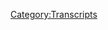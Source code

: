 {{Transcript
    | title         = [[697: June 29, 2022]]
    | caption       = [https://knowledgefight.libsyn.com/697-june-29-2022 Listen to this episode on Libsyn]
    | episodeNumber = [[697: June 29, 2022|697]]
    | length        = 01:28:57
}}

{{MessageBox
    | header     = Warning: Bot Generated Content
    | text       = This transcript was automatically generated by transcription software and likely contains many mistakes and misattributions. Please check the audio for definitive quotes, attribution, and context.
    | image      = N3yvass4myg91.webp
    | imagewidth = 50px
    | id         = warning
}}

{{TranscriptBlock
    | name      = Unknown Speaker
    | timestamp = 00:00:00.000
    | text      = N-N-N-N-N-N-N-Knowledge Fight
}}

{{TranscriptBlock
    | name      = Unknown Speaker
    | timestamp = 00:00:12.960
    | text      = Dan and Jordan, I am sweating.
}}

{{TranscriptBlock
    | name      = Unknown Speaker
    | timestamp = 00:00:19.600
    | text      = Knowledgefight.com, it's time to pray.
}}

{{TranscriptBlock
    | name      = Unknown Speaker
    | timestamp = 00:00:21.399
    | text      = I have great respect for knowledgefight, knowledgefight.
}}

{{TranscriptBlock
    | name      = Unknown Speaker
    | timestamp = 00:00:25.199
    | text      = I'm sick of them posing as if they're the good guys saying we are the bad guys, knowledgefight.
}}

{{TranscriptBlock
    | name      = Unknown Speaker
    | timestamp = 00:00:30.039
    | text      = Dan and Jordan, knowledgefight.com, it's time to pray.
}}

{{TranscriptBlock
    | name      = Unknown Speaker
    | timestamp = 00:00:47.119
    | text      = Hey everybody, welcome back to knowledgefight, I'm Dan, I'm Jordan, we're a couple dudes
}}

{{TranscriptBlock
    | name      = Unknown Speaker
    | timestamp = 00:01:02.399
    | text      = like to sit around and worship at the altar of Selene and talk a little bit about Alex
}}

{{TranscriptBlock
    | name      = Unknown Speaker
    | timestamp = 00:01:05.799
    | text      = Jones.
}}

{{TranscriptBlock
    | name      = Unknown Speaker
    | timestamp = 00:01:06.799
    | text      = Oh indeed we are, Dan, Jordan, Dan, Jordan, quick question for ya, what's your bright
}}

{{TranscriptBlock
    | name      = Unknown Speaker
    | timestamp = 00:01:10.840
    | text      = spot today buddy?
}}

{{TranscriptBlock
    | name      = Unknown Speaker
    | timestamp = 00:01:11.840
    | text      = Well my bright spot today Jordan is quite unexpected.
}}

{{TranscriptBlock
    | name      = Unknown Speaker
    | timestamp = 00:01:15.359
    | text      = As we all know, it's taking the world by storm, it is the Dreamy Creamy Summit.
}}

{{TranscriptBlock
    | name      = Unknown Speaker
    | timestamp = 00:01:20.519
    | text      = Everyone knows this, the world has been put on notice that everything shall be dream-like
}}

{{TranscriptBlock
    | name      = Unknown Speaker
    | timestamp = 00:01:25.540
    | text      = and cream-like.
}}

{{TranscriptBlock
    | name      = Unknown Speaker
    | timestamp = 00:01:26.540
    | text      = Oh yeah, oh yeah.
}}

{{TranscriptBlock
    | name      = Unknown Speaker
    | timestamp = 00:01:28.959
    | text      = And so on our last episode we launched a GoFundMe that was raising money for Apiary, an abortion
}}

{{TranscriptBlock
    | name      = Unknown Speaker
    | timestamp = 00:01:37.400
    | text      = access logistics group, and I set the initial goal at $5,000 and I thought that was unrealistic,
}}

{{TranscriptBlock
    | name      = Unknown Speaker
    | timestamp = 00:01:45.319
    | text      = we were being very pie-in-the-sky with that $5k, yes, and we hit it quite quickly, about
}}

{{TranscriptBlock
    | name      = Unknown Speaker
    | timestamp = 00:01:51.799
    | text      = 45 minutes?
}}

{{TranscriptBlock
    | name      = Unknown Speaker
    | timestamp = 00:01:52.799
    | text      = No, a little bit more than that, but yeah, I can't thank people enough, their generosity
}}

{{TranscriptBlock
    | name      = Unknown Speaker
    | timestamp = 00:01:58.760
    | text      = is outstanding and I'm blown away by how consistently I'm surprised by how great our listeners are,
}}

{{TranscriptBlock
    | name      = Unknown Speaker
    | timestamp = 00:02:07.680
    | text      = so thank you all so much for joining, and honestly I made that goal of $5,000 with the
}}

{{TranscriptBlock
    | name      = Unknown Speaker
    | timestamp = 00:02:13.479
    | text      = expectation that kind of like, we're doing this until September, we'll get there for
}}

{{TranscriptBlock
    | name      = Unknown Speaker
    | timestamp = 00:02:16.840
    | text      = sure.
}}

{{TranscriptBlock
    | name      = Unknown Speaker
    | timestamp = 00:02:17.840
    | text      = For sure September!
}}

{{TranscriptBlock
    | name      = Unknown Speaker
    | timestamp = 00:02:18.840
    | text      = Yeah, by then.
}}

{{TranscriptBlock
    | name      = Unknown Speaker
    | timestamp = 00:02:19.840
    | text      = By then for sure!
}}

{{TranscriptBlock
    | name      = Unknown Speaker
    | timestamp = 00:02:20.840
    | text      = So now I don't know what to do if we keep it going until September or if we launch a
}}

{{TranscriptBlock
    | name      = Unknown Speaker
    | timestamp = 00:02:26.000
    | text      = new one at some point, I don't know.
}}

{{TranscriptBlock
    | name      = Unknown Speaker
    | timestamp = 00:02:28.400
    | text      = I don't know, we'll see.
}}

{{TranscriptBlock
    | name      = Unknown Speaker
    | timestamp = 00:02:30.080
    | text      = But there are some reviews of ice creams on there.
}}

{{TranscriptBlock
    | name      = Unknown Speaker
    | timestamp = 00:02:33.719
    | text      = Oh yeah.
}}

{{TranscriptBlock
    | name      = Unknown Speaker
    | timestamp = 00:02:34.719
    | text      = That's why people are donating.
}}

{{TranscriptBlock
    | name      = Unknown Speaker
    | timestamp = 00:02:35.919
    | text      = I have been celebrating the success of the fundraiser by eating some ice creams.
}}

{{TranscriptBlock
    | name      = Unknown Speaker
    | timestamp = 00:02:42.240
    | text      = Most recently, as we're recording this, is the chocolatey pretzel McFlurry, can't tell
}}

{{TranscriptBlock
    | name      = Unknown Speaker
    | timestamp = 00:02:48.080
    | text      = you what I think about it, it's over on the fundraiser.
}}

{{TranscriptBlock
    | name      = Unknown Speaker
    | timestamp = 00:02:52.680
    | text      = Spoiler alert, it sucks.
}}

{{TranscriptBlock
    | name      = Unknown Speaker
    | timestamp = 00:02:54.400
    | text      = It's really bad.
}}

{{TranscriptBlock
    | name      = Unknown Speaker
    | timestamp = 00:02:55.400
    | text      = Oh man.
}}

{{TranscriptBlock
    | name      = Unknown Speaker
    | timestamp = 00:02:56.400
    | text      = It's not good.
}}

{{TranscriptBlock
    | name      = Unknown Speaker
    | timestamp = 00:02:57.400
    | text      = Yeah, go to that GoFundMe page for the review of a McFlurry.
}}

{{TranscriptBlock
    | name      = Unknown Speaker
    | timestamp = 00:03:03.680
    | text      = It's a chocolatey pretzel McFlurry though, too much caramel.
}}

{{TranscriptBlock
    | name      = Unknown Speaker
    | timestamp = 00:03:06.960
    | text      = I've just spoiled the review.
}}

{{TranscriptBlock
    | name      = Unknown Speaker
    | timestamp = 00:03:08.439
    | text      = Well, I'll tell you.
}}

{{TranscriptBlock
    | name      = Unknown Speaker
    | timestamp = 00:03:09.439
    | text      = So what about you Jordan, what's your bright spot?
}}

{{TranscriptBlock
    | name      = Unknown Speaker
    | timestamp = 00:03:11.319
    | text      = Well, my bright spot, Dan, is in a similar vein.
}}

{{TranscriptBlock
    | name      = Unknown Speaker
    | timestamp = 00:03:15.039
    | text      = Today, when you are reading this podcast, this evening we will be joining both the Cult
}}

{{TranscriptBlock
    | name      = Unknown Speaker
    | timestamp = 00:03:27.280
    | text      = Scripteds and Conspiracies podcast, Trip C, to join them for their...
}}

{{TranscriptBlock
    | name      = Unknown Speaker
    | timestamp = 00:03:33.919
    | text      = At 5.30 central.
}}

{{TranscriptBlock
    | name      = Unknown Speaker
    | timestamp = 00:03:35.280
    | text      = Exactly.
}}

{{TranscriptBlock
    | name      = Unknown Speaker
    | timestamp = 00:03:36.280
    | text      = You're much better at this than I am as far as bright spots.
}}

{{TranscriptBlock
    | name      = Unknown Speaker
    | timestamp = 00:03:38.080
    | text      = I just have some details.
}}

{{TranscriptBlock
    | name      = Unknown Speaker
    | timestamp = 00:03:39.080
    | text      = Yeah, you're better at that.
}}

{{TranscriptBlock
    | name      = Unknown Speaker
    | timestamp = 00:03:40.080
    | text      = And then later on after that, we'll be doing the same similar thing with cognitive dissonance
}}

{{TranscriptBlock
    | name      = Unknown Speaker
    | timestamp = 00:03:44.919
    | text      = guys.
}}

{{TranscriptBlock
    | name      = Unknown Speaker
    | timestamp = 00:03:45.919
    | text      = It's a lot of us today.
}}

{{TranscriptBlock
    | name      = Unknown Speaker
    | timestamp = 00:03:46.919
    | text      = It's gonna be a lot of us today.
}}

{{TranscriptBlock
    | name      = Unknown Speaker
    | timestamp = 00:03:47.919
    | text      = Maybe too much.
}}

{{TranscriptBlock
    | name      = Unknown Speaker
    | timestamp = 00:03:48.919
    | text      = Yeah, yeah, yeah.
}}

{{TranscriptBlock
    | name      = Unknown Speaker
    | timestamp = 00:03:49.919
    | text      = Watch the replay, donate to their streams, watch the replay some other time.
}}

{{TranscriptBlock
    | name      = Unknown Speaker
    | timestamp = 00:03:53.360
    | text      = Yeah, they were kind enough to invite us to join them for their fundraiser streams.
}}

{{TranscriptBlock
    | name      = Unknown Speaker
    | timestamp = 00:03:59.319
    | text      = And that'll be at 7.30.
}}

{{TranscriptBlock
    | name      = Unknown Speaker
    | timestamp = 00:04:00.560
    | text      = So we'll be on at 5.30 and 7.30 and you can listen to us this morning, I think is the
}}

{{TranscriptBlock
    | name      = Unknown Speaker
    | timestamp = 00:04:05.039
    | text      = implication here.
}}

{{TranscriptBlock
    | name      = Unknown Speaker
    | timestamp = 00:04:06.039
    | text      = And in between those two live streams, we will actually be live streaming us throwing
}}

{{TranscriptBlock
    | name      = Unknown Speaker
    | timestamp = 00:04:12.039
    | text      = my couch off of the balcony.
}}

{{TranscriptBlock
    | name      = Unknown Speaker
    | timestamp = 00:04:13.919
    | text      = Oh, you know what we could do?
}}

{{TranscriptBlock
    | name      = Unknown Speaker
    | timestamp = 00:04:15.319
    | text      = We could live stream an episode of Watch Magicians.
}}

{{TranscriptBlock
    | name      = Unknown Speaker
    | timestamp = 00:04:18.959
    | text      = No we couldn't.
}}

{{TranscriptBlock
    | name      = Unknown Speaker
    | timestamp = 00:04:19.959
    | text      = Oh yeah.
}}

{{TranscriptBlock
    | name      = Unknown Speaker
    | timestamp = 00:04:20.959
    | text      = Not in that hour.
}}

{{TranscriptBlock
    | name      = Unknown Speaker
    | timestamp = 00:04:21.959
    | text      = Yeah, why not?
}}

{{TranscriptBlock
    | name      = Unknown Speaker
    | timestamp = 00:04:22.959
    | text      = How long?
}}

{{TranscriptBlock
    | name      = Unknown Speaker
    | timestamp = 00:04:23.959
    | text      = I thought they were hour episodes.
}}

{{TranscriptBlock
    | name      = Unknown Speaker
    | timestamp = 00:04:24.959
    | text      = Yeah, I know.
}}

{{TranscriptBlock
    | name      = Unknown Speaker
    | timestamp = 00:04:25.959
    | text      = Yeah, no, we can't do that.
}}

{{TranscriptBlock
    | name      = Unknown Speaker
    | timestamp = 00:04:26.959
    | text      = We don't watch things on double speed.
}}

{{TranscriptBlock
    | name      = Unknown Speaker
    | timestamp = 00:04:27.959
    | text      = No, I know.
}}

{{TranscriptBlock
    | name      = Unknown Speaker
    | timestamp = 00:04:28.959
    | text      = All right.
}}

{{TranscriptBlock
    | name      = Unknown Speaker
    | timestamp = 00:04:29.959
    | text      = I don't wanna come on your show.
}}

{{TranscriptBlock
    | name      = Unknown Speaker
    | timestamp = 00:04:30.959
    | text      = No.
}}

{{TranscriptBlock
    | name      = Unknown Speaker
    | timestamp = 00:04:31.959
    | text      = That's why I haven't asked you up until now.
}}

{{TranscriptBlock
    | name      = Unknown Speaker
    | timestamp = 00:04:34.959
    | text      = That's not true at all, I would be happy to come on anytime.
}}

{{TranscriptBlock
    | name      = Unknown Speaker
    | timestamp = 00:04:39.439
    | text      = Of course.
}}

{{TranscriptBlock
    | name      = Unknown Speaker
    | timestamp = 00:04:40.439
    | text      = So, Jordan, today we have an episode to go over.
}}

{{TranscriptBlock
    | name      = Unknown Speaker
    | timestamp = 00:04:42.839
    | text      = We're gonna be talking about June 29th, 2022.
}}

{{TranscriptBlock
    | name      = Unknown Speaker
    | timestamp = 00:04:46.959
    | text      = Interesting.
}}

{{TranscriptBlock
    | name      = Unknown Speaker
    | timestamp = 00:04:47.959
    | text      = This episode, the present day sucks.
}}

{{TranscriptBlock
    | name      = Unknown Speaker
    | timestamp = 00:04:51.040
    | text      = Yes.
}}

{{TranscriptBlock
    | name      = Unknown Speaker
    | timestamp = 00:04:52.040
    | text      = Obviously there's some bigotry that will be flying around.
}}

{{TranscriptBlock
    | name      = Unknown Speaker
    | timestamp = 00:04:55.160
    | text      = For sure.
}}

{{TranscriptBlock
    | name      = Unknown Speaker
    | timestamp = 00:04:56.160
    | text      = There'll be some things that are annoying, but this episode is actually kind of a palate
}}

{{TranscriptBlock
    | name      = Unknown Speaker
    | timestamp = 00:05:00.040
    | text      = cleanser in some ways.
}}

{{TranscriptBlock
    | name      = Unknown Speaker
    | timestamp = 00:05:01.639
    | text      = Wow.
}}

{{TranscriptBlock
    | name      = Unknown Speaker
    | timestamp = 00:05:02.639
    | text      = There's a narrative arc to this thing that does not come to a satisfying conclusion,
}}

{{TranscriptBlock
    | name      = Unknown Speaker
    | timestamp = 00:05:08.319
    | text      = but it's still pretty funny.
}}

{{TranscriptBlock
    | name      = Unknown Speaker
    | timestamp = 00:05:10.439
    | text      = Okay.
}}

{{TranscriptBlock
    | name      = Unknown Speaker
    | timestamp = 00:05:11.439
    | text      = And so, you know, I think our Monday episode may be a little bit, you know, obviously rockier
}}

{{TranscriptBlock
    | name      = Unknown Speaker
    | timestamp = 00:05:17.560
    | text      = territory.
}}

{{TranscriptBlock
    | name      = Unknown Speaker
    | timestamp = 00:05:18.560
    | text      = Dark.
}}

{{TranscriptBlock
    | name      = Unknown Speaker
    | timestamp = 00:05:19.560
    | text      = Tougher things to take in.
}}

{{TranscriptBlock
    | name      = Unknown Speaker
    | timestamp = 00:05:21.680
    | text      = I think this will be a little bit lighter.
}}

{{TranscriptBlock
    | name      = Unknown Speaker
    | timestamp = 00:05:23.560
    | text      = Good.
}}

{{TranscriptBlock
    | name      = Unknown Speaker
    | timestamp = 00:05:24.560
    | text      = Possibly.
}}

{{TranscriptBlock
    | name      = Unknown Speaker
    | timestamp = 00:05:25.560
    | text      = Well.
}}

{{TranscriptBlock
    | name      = Unknown Speaker
    | timestamp = 00:05:26.560
    | text      = But before we get to that, let's take a little moment, Jordan, to say hello to some new wonks.
}}

{{TranscriptBlock
    | name      = Unknown Speaker
    | timestamp = 00:05:29.560
    | text      = Oh, that's a great idea.
}}

{{TranscriptBlock
    | name      = Unknown Speaker
    | timestamp = 00:05:30.560
    | text      = So first, please, please, please, can you play daddy shark?
}}

{{TranscriptBlock
    | name      = Unknown Speaker
    | timestamp = 00:05:33.540
    | text      = Thank you so much.
}}

{{TranscriptBlock
    | name      = Unknown Speaker
    | timestamp = 00:05:34.540
    | text      = You are now policy wonk.
}}

{{TranscriptBlock
    | name      = Unknown Speaker
    | timestamp = 00:05:35.540
    | text      = I'm a policy wonk.
}}

{{TranscriptBlock
    | name      = Unknown Speaker
    | timestamp = 00:05:36.540
    | text      = I'll play the old technocratic thing that has that shark in it, next, Chris nowadays,
}}

{{TranscriptBlock
    | name      = Unknown Speaker
    | timestamp = 00:05:41.699
    | text      = not mad at the crew.
}}

{{TranscriptBlock
    | name      = Unknown Speaker
    | timestamp = 00:05:42.699
    | text      = Thank you so much.
}}

{{TranscriptBlock
    | name      = Unknown Speaker
    | timestamp = 00:05:43.699
    | text      = You're now policy wonk.
}}

{{TranscriptBlock
    | name      = Unknown Speaker
    | timestamp = 00:05:44.699
    | text      = I'm a policy wonk.
}}

{{TranscriptBlock
    | name      = Unknown Speaker
    | timestamp = 00:05:45.699
    | text      = Thank you very much.
}}

{{TranscriptBlock
    | name      = Unknown Speaker
    | timestamp = 00:05:46.699
    | text      = Thank you.
}}

{{TranscriptBlock
    | name      = Unknown Speaker
    | timestamp = 00:05:47.699
    | text      = Next kitty cat.
}}

{{TranscriptBlock
    | name      = Unknown Speaker
    | timestamp = 00:05:48.699
    | text      = Bertusi, thank you so much.
}}

{{TranscriptBlock
    | name      = Unknown Speaker
    | timestamp = 00:05:49.699
    | text      = You're now policy wonk.
}}

{{TranscriptBlock
    | name      = Unknown Speaker
    | timestamp = 00:05:50.699
    | text      = I'm a policy wonk.
}}

{{TranscriptBlock
    | name      = Unknown Speaker
    | timestamp = 00:05:51.699
    | text      = Thank you very much.
}}

{{TranscriptBlock
    | name      = Unknown Speaker
    | timestamp = 00:05:52.699
    | text      = Next stat minister, Christa Halvorson the Duke of Kiddermwheel.
}}

{{TranscriptBlock
    | name      = Unknown Speaker
    | timestamp = 00:05:55.839
    | text      = Thank you so much.
}}

{{TranscriptBlock
    | name      = Unknown Speaker
    | timestamp = 00:05:56.860
    | text      = You are now policy wonk.
}}

{{TranscriptBlock
    | name      = Unknown Speaker
    | timestamp = 00:05:58.339
    | text      = I'm a policy wonk.
}}

{{TranscriptBlock
    | name      = Unknown Speaker
    | timestamp = 00:05:59.339
    | text      = Thank you very much!
}}

{{TranscriptBlock
    | name      = Unknown Speaker
    | timestamp = 00:06:00.339
    | text      = And IcyPain has dreamed of becoming a policy wonk, and you are now a policy wonk.
}}

{{TranscriptBlock
    | name      = Unknown Speaker
    | timestamp = 00:06:05.019
    | text      = Thank you so much, you are now a policy wonk.
}}

{{TranscriptBlock
    | name      = Unknown Speaker
    | timestamp = 00:06:06.779
    | text      = I'm a policy wonk.
}}

{{TranscriptBlock
    | name      = Unknown Speaker
    | timestamp = 00:06:07.779
    | text      = Thank you very much!
}}

{{TranscriptBlock
    | name      = Unknown Speaker
    | timestamp = 00:06:08.779
    | text      = Hey, we've got a couple of technocrats here in the mix, Jordan.
}}

{{TranscriptBlock
    | name      = Unknown Speaker
    | timestamp = 00:06:11.100
    | text      = So first, Alex Jones is paying Bill for his gummy worms, thank you so much, you are now
}}

{{TranscriptBlock
    | name      = Unknown Speaker
    | timestamp = 00:06:15.259
    | text      = a technocrat.
}}

{{TranscriptBlock
    | name      = Unknown Speaker
    | timestamp = 00:06:16.259
    | text      = And a little late on this one, but happy First Father's Day and Happy Birthday Joe!
}}

{{TranscriptBlock
    | name      = Unknown Speaker
    | timestamp = 00:06:22.819
    | text      = Nico is going to be an excellent sacrifice for the globalists.
}}

{{TranscriptBlock
    | name      = Unknown Speaker
    | timestamp = 00:06:25.899
    | text      = Thank you so much, you are now a technocrat.
}}

{{TranscriptBlock
    | name      = Unknown Speaker
    | timestamp = 00:06:28.019
    | text      = I'm a policy wonk.
}}

{{TranscriptBlock
    | name      = Unknown Speaker
    | timestamp = 00:06:29.259
    | text      = Four stars.
}}

{{TranscriptBlock
    | name      = Unknown Speaker
    | timestamp = 00:06:30.259
    | text      = Go home to your mother and tell her you're brilliant.
}}

{{TranscriptBlock
    | name      = Unknown Speaker
    | timestamp = 00:06:32.139
    | text      = Someone, someone sodomite sent me a bucket of poop.
}}

{{TranscriptBlock
    | name      = Unknown Speaker
    | timestamp = 00:06:34.620
    | text      = Daddy Shark!
}}

{{TranscriptBlock
    | name      = Unknown Speaker
    | timestamp = 00:06:35.620
    | text      = Bomp, bomp, bomp, bomp, bomp.
}}

{{TranscriptBlock
    | name      = Unknown Speaker
    | timestamp = 00:06:37.060
    | text      = Jar Jar Binks has a Caribbean black accent.
}}

{{TranscriptBlock
    | name      = Unknown Speaker
    | timestamp = 00:06:41.500
    | text      = He's a loser, little, little titty baby.
}}

{{TranscriptBlock
    | name      = Unknown Speaker
    | timestamp = 00:06:44.459
    | text      = I don't want to hate black people.
}}

{{TranscriptBlock
    | name      = Unknown Speaker
    | timestamp = 00:06:46.100
    | text      = I renounce Jesus Christ!
}}

{{TranscriptBlock
    | name      = Unknown Speaker
    | timestamp = 00:06:47.939
    | text      = Thank you so much!
}}

{{TranscriptBlock
    | name      = Unknown Speaker
    | timestamp = 00:06:48.939
    | text      = Yes, thank you very much!
}}

{{TranscriptBlock
    | name      = Unknown Speaker
    | timestamp = 00:06:49.939
    | text      = Uh, so, Jordan, today we're going to start off with Alex trying to get into some news,
}}

{{TranscriptBlock
    | name      = Unknown Speaker
    | timestamp = 00:06:55.899
    | text      = I think.
}}

{{TranscriptBlock
    | name      = Unknown Speaker
    | timestamp = 00:06:56.899
    | text      = Yeah?
}}

{{TranscriptBlock
    | name      = Unknown Speaker
    | timestamp = 00:06:57.899
    | text      = Do you know what he kind of wants to do as news for the day?
}}

{{TranscriptBlock
    | name      = Unknown Speaker
    | timestamp = 00:07:01.100
    | text      = Sure.
}}

{{TranscriptBlock
    | name      = Unknown Speaker
    | timestamp = 00:07:02.100
    | text      = There's a big report that just went live at Infowars.com, it's getting almost no attention
}}

{{TranscriptBlock
    | name      = Unknown Speaker
    | timestamp = 00:07:06.220
    | text      = here in the control of Western press.
}}

{{TranscriptBlock
    | name      = Unknown Speaker
    | timestamp = 00:07:08.500
    | text      = The Organization of BRICS, that's one of the largest global organizations out there of
}}

{{TranscriptBlock
    | name      = Unknown Speaker
    | timestamp = 00:07:12.699
    | text      = nations, announces new world reserve currency as America commits economic suicide.
}}

{{TranscriptBlock
    | name      = Unknown Speaker
    | timestamp = 00:07:19.420
    | text      = That report I'm going to be breaking down next segment.
}}

{{TranscriptBlock
    | name      = Unknown Speaker
    | timestamp = 00:07:22.360
    | text      = He doesn't.
}}

{{TranscriptBlock
    | name      = Unknown Speaker
    | timestamp = 00:07:23.360
    | text      = Also, he later refers to BRICS as Brexit, so he has a little bit of a confusion.
}}

{{TranscriptBlock
    | name      = Unknown Speaker
    | timestamp = 00:07:29.220
    | text      = So this story is about Putin saying that the BRICS countries would be considering creating
}}

{{TranscriptBlock
    | name      = Unknown Speaker
    | timestamp = 00:07:32.959
    | text      = a reserve currency from among their currencies, but it's far from like a complete done deal.
}}

{{TranscriptBlock
    | name      = Unknown Speaker
    | timestamp = 00:07:38.860
    | text      = A reserve currency is basically a currency that many countries hold a bunch of in store,
}}

{{TranscriptBlock
    | name      = Unknown Speaker
    | timestamp = 00:07:43.019
    | text      = which eases the ability of those countries to do business internationally.
}}

{{TranscriptBlock
    | name      = Unknown Speaker
    | timestamp = 00:07:46.379
    | text      = Currently, that's the dollar for much of the world, but the tide's been turning somewhat
}}

{{TranscriptBlock
    | name      = Unknown Speaker
    | timestamp = 00:07:50.660
    | text      = for a while now.
}}

{{TranscriptBlock
    | name      = Unknown Speaker
    | timestamp = 00:07:52.319
    | text      = One of the motivating factors for the BRICS countries to want to create their own holding
}}

{{TranscriptBlock
    | name      = Unknown Speaker
    | timestamp = 00:07:56.100
    | text      = currency has to do with the swiftness with which the US froze out Russia after Putin
}}

{{TranscriptBlock
    | name      = Unknown Speaker
    | timestamp = 00:08:00.819
    | text      = invaded Ukraine.
}}

{{TranscriptBlock
    | name      = Unknown Speaker
    | timestamp = 00:08:02.060
    | text      = Russia, as well as other countries like China, realized that that could be done again and
}}

{{TranscriptBlock
    | name      = Unknown Speaker
    | timestamp = 00:08:06.060
    | text      = the target could be them, and then they'd end up more or less excluded from much of
}}

{{TranscriptBlock
    | name      = Unknown Speaker
    | timestamp = 00:08:10.180
    | text      = the world's market.
}}

{{TranscriptBlock
    | name      = Unknown Speaker
    | timestamp = 00:08:11.180
    | text      = Yeah.
}}

{{TranscriptBlock
    | name      = Unknown Speaker
    | timestamp = 00:08:12.180
    | text      = This talk of the BRICS countries making up their own basket currency is interesting,
}}

{{TranscriptBlock
    | name      = Unknown Speaker
    | timestamp = 00:08:17.379
    | text      = but it also isn't probably as apocalyptic as Alex seems to be making it out to be.
}}

{{TranscriptBlock
    | name      = Unknown Speaker
    | timestamp = 00:08:21.699
    | text      = It would somewhat expand the influence of these countries economically, and it might
}}

{{TranscriptBlock
    | name      = Unknown Speaker
    | timestamp = 00:08:26.459
    | text      = hurt us economically in terms of some of the possibly unfair advantages the US holds due
}}

{{TranscriptBlock
    | name      = Unknown Speaker
    | timestamp = 00:08:32.700
    | text      = to that, but they still have a huge way to go to catch up to where the dollar is in terms
}}

{{TranscriptBlock
    | name      = Unknown Speaker
    | timestamp = 00:08:38.240
    | text      = of international holding.
}}

{{TranscriptBlock
    | name      = Unknown Speaker
    | timestamp = 00:08:40.220
    | text      = Yeah.
}}

{{TranscriptBlock
    | name      = Unknown Speaker
    | timestamp = 00:08:41.220
    | text      = Also, Alex should be asking himself some questions.
}}

{{TranscriptBlock
    | name      = Unknown Speaker
    | timestamp = 00:08:43.820
    | text      = I know he's wishy-washy about China, how they're working for the devil one day and breaking
}}

{{TranscriptBlock
    | name      = Unknown Speaker
    | timestamp = 00:08:48.899
    | text      = away the next day, but he should be in favor of a BRICS currency for the most part.
}}

{{TranscriptBlock
    | name      = Unknown Speaker
    | timestamp = 00:08:54.299
    | text      = He loves Putin, and the B in BRICS is Brazil, whose President Bolsonaro is one of the only
}}

{{TranscriptBlock
    | name      = Unknown Speaker
    | timestamp = 00:08:59.899
    | text      = world leaders that Alex supports.
}}

{{TranscriptBlock
    | name      = Unknown Speaker
    | timestamp = 00:09:02.139
    | text      = He should be on that team.
}}

{{TranscriptBlock
    | name      = Unknown Speaker
    | timestamp = 00:09:03.659
    | text      = Yeah.
}}

{{TranscriptBlock
    | name      = Unknown Speaker
    | timestamp = 00:09:04.659
    | text      = That's his team.
}}

{{TranscriptBlock
    | name      = Unknown Speaker
    | timestamp = 00:09:05.659
    | text      = Well, I mean, the problem is the enemy of my enemy is not always my friend.
}}

{{TranscriptBlock
    | name      = Unknown Speaker
    | timestamp = 00:09:09.980
    | text      = Right?
}}

{{TranscriptBlock
    | name      = Unknown Speaker
    | timestamp = 00:09:10.980
    | text      = But then when my enemy is also my best friend and my friend's enemy is their me friend,
}}

{{TranscriptBlock
    | name      = Unknown Speaker
    | timestamp = 00:09:17.480
    | text      = and my friend is my enemy, then you're fucked.
}}

{{TranscriptBlock
    | name      = Unknown Speaker
    | timestamp = 00:09:21.879
    | text      = So what is BRICS to you?
}}

{{TranscriptBlock
    | name      = Unknown Speaker
    | timestamp = 00:09:23.860
    | text      = Well, let's throw Hungary in there.
}}

{{TranscriptBlock
    | name      = Unknown Speaker
    | timestamp = 00:09:25.980
    | text      = Make it BRITCH.
}}

{{TranscriptBlock
    | name      = Unknown Speaker
    | timestamp = 00:09:26.980
    | text      = See, now we're screwed.
}}

{{TranscriptBlock
    | name      = Unknown Speaker
    | timestamp = 00:09:27.980
    | text      = That we need an E country.
}}

{{TranscriptBlock
    | name      = Unknown Speaker
    | timestamp = 00:09:28.980
    | text      = Yeah, exactly.
}}

{{TranscriptBlock
    | name      = Unknown Speaker
    | timestamp = 00:09:29.980
    | text      = To make it BRIDGET.
}}

{{TranscriptBlock
    | name      = Unknown Speaker
    | timestamp = 00:09:30.980
    | text      = BRIDGES.
}}

{{TranscriptBlock
    | name      = Unknown Speaker
    | timestamp = 00:09:31.980
    | text      = Yes, of course.
}}

{{TranscriptBlock
    | name      = Unknown Speaker
    | timestamp = 00:09:32.980
    | text      = Ecuador.
}}

{{TranscriptBlock
    | name      = Unknown Speaker
    | timestamp = 00:09:33.980
    | text      = Sure.
}}

{{TranscriptBlock
    | name      = Unknown Speaker
    | timestamp = 00:09:34.980
    | text      = Yeah.
}}

{{TranscriptBlock
    | name      = Unknown Speaker
    | timestamp = 00:09:35.980
    | text      = Throw Ecuador in there.
}}

{{TranscriptBlock
    | name      = Unknown Speaker
    | timestamp = 00:09:36.980
    | text      = So yeah, Alex has not much of a handle on this story, and he doesn't actually cover
}}

{{TranscriptBlock
    | name      = Unknown Speaker
    | timestamp = 00:09:40.379
    | text      = it.
}}

{{TranscriptBlock
    | name      = Unknown Speaker
    | timestamp = 00:09:41.379
    | text      = What's going on is that there's a Greg Reese video about this, that Alex sees in his list
}}

{{TranscriptBlock
    | name      = Unknown Speaker
    | timestamp = 00:09:45.559
    | text      = of things that he could touch on, and so that's basically it.
}}

{{TranscriptBlock
    | name      = Unknown Speaker
    | timestamp = 00:09:48.740
    | text      = He's teasing that he's going to play that report.
}}

{{TranscriptBlock
    | name      = Unknown Speaker
    | timestamp = 00:09:50.659
    | text      = He has another headline, too.
}}

{{TranscriptBlock
    | name      = Unknown Speaker
    | timestamp = 00:09:53.220
    | text      = Zelensky demands five million from NATO cities for security in Europe, whatever that means.
}}

{{TranscriptBlock
    | name      = Unknown Speaker
    | timestamp = 00:10:02.059
    | text      = So much insane news breaking on the Ukraine front.
}}

{{TranscriptBlock
    | name      = Unknown Speaker
    | timestamp = 00:10:05.879
    | text      = This is one of those great instances where it becomes really clear that Alex doesn't
}}

{{TranscriptBlock
    | name      = Unknown Speaker
    | timestamp = 00:10:09.360
    | text      = prepare for his show at all, and he just cold reads headlines and makes things up about
}}

{{TranscriptBlock
    | name      = Unknown Speaker
    | timestamp = 00:10:13.379
    | text      = them.
}}

{{TranscriptBlock
    | name      = Unknown Speaker
    | timestamp = 00:10:14.379
    | text      = The headline doesn't say cities, but Alex has misread it, and he thinks fast on his
}}

{{TranscriptBlock
    | name      = Unknown Speaker
    | timestamp = 00:10:19.259
    | text      = feet.
}}

{{TranscriptBlock
    | name      = Unknown Speaker
    | timestamp = 00:10:20.259
    | text      = He throws out the whatever that means to imply that Zelensky has said something weird like
}}

{{TranscriptBlock
    | name      = Unknown Speaker
    | timestamp = 00:10:24.820
    | text      = he wants money from NATO cities.
}}

{{TranscriptBlock
    | name      = Unknown Speaker
    | timestamp = 00:10:27.240
    | text      = The actual headline here is, quote, Zelensky demands five billion from NATO, cites security
}}

{{TranscriptBlock
    | name      = Unknown Speaker
    | timestamp = 00:10:33.139
    | text      = in Europe.
}}

{{TranscriptBlock
    | name      = Unknown Speaker
    | timestamp = 00:10:34.139
    | text      = Oh my God.
}}

{{TranscriptBlock
    | name      = Unknown Speaker
    | timestamp = 00:10:35.139
    | text      = Cites.
}}

{{TranscriptBlock
    | name      = Unknown Speaker
    | timestamp = 00:10:36.139
    | text      = Ooh.
}}

{{TranscriptBlock
    | name      = Unknown Speaker
    | timestamp = 00:10:37.139
    | text      = Ooh.
}}

{{TranscriptBlock
    | name      = Unknown Speaker
    | timestamp = 00:10:38.139
    | text      = Yeah.
}}

{{TranscriptBlock
    | name      = Unknown Speaker
    | timestamp = 00:10:39.139
    | text      = Does not get back to this story, either.
}}

{{TranscriptBlock
    | name      = Unknown Speaker
    | timestamp = 00:10:40.139
    | text      = Not surprising.
}}

{{TranscriptBlock
    | name      = Unknown Speaker
    | timestamp = 00:10:41.139
    | text      = No.
}}

{{TranscriptBlock
    | name      = Unknown Speaker
    | timestamp = 00:10:42.139
    | text      = Not surprising.
}}

{{TranscriptBlock
    | name      = Unknown Speaker
    | timestamp = 00:10:43.139
    | text      = No.
}}

{{TranscriptBlock
    | name      = Unknown Speaker
    | timestamp = 00:10:44.139
    | text      = I mean, you really wouldn't hear from any actual news person whatever that means after
}}

{{TranscriptBlock
    | name      = Unknown Speaker
    | timestamp = 00:10:49.139
    | text      = reading out a story ostensibly that you've chosen to talk about.
}}

{{TranscriptBlock
    | name      = Unknown Speaker
    | timestamp = 00:10:53.899
    | text      = And is clearly one of your lead stories.
}}

{{TranscriptBlock
    | name      = Unknown Speaker
    | timestamp = 00:10:56.379
    | text      = Yes, absolutely.
}}

{{TranscriptBlock
    | name      = Unknown Speaker
    | timestamp = 00:10:57.379
    | text      = You're starting off the show with like, this is something we're going to get into, whatever
}}

{{TranscriptBlock
    | name      = Unknown Speaker
    | timestamp = 00:11:01.179
    | text      = that fucking means.
}}

{{TranscriptBlock
    | name      = Unknown Speaker
    | timestamp = 00:11:02.179
    | text      = Next on, next, we're going to talk about HB 161, whatever the fuck that shit is.
}}

{{TranscriptBlock
    | name      = Unknown Speaker
    | timestamp = 00:11:08.059
    | text      = Who knows?
}}

{{TranscriptBlock
    | name      = Unknown Speaker
    | timestamp = 00:11:09.059
    | text      = We'll get back at you.
}}

{{TranscriptBlock
    | name      = Unknown Speaker
    | timestamp = 00:11:11.259
    | text      = So one of the reasons that Alex is kind of like not going to get back to the news is
}}

{{TranscriptBlock
    | name      = Unknown Speaker
    | timestamp = 00:11:16.539
    | text      = he's got the man Roger Stone coming in and Roger has been done dirty.
}}

{{TranscriptBlock
    | name      = Unknown Speaker
    | timestamp = 00:11:21.779
    | text      = By whom this time?
}}

{{TranscriptBlock
    | name      = Unknown Speaker
    | timestamp = 00:11:23.779
    | text      = The January 6th committee.
}}

{{TranscriptBlock
    | name      = Unknown Speaker
    | timestamp = 00:11:24.779
    | text      = Okay.
}}

{{TranscriptBlock
    | name      = Unknown Speaker
    | timestamp = 00:11:25.779
    | text      = All right.
}}

{{TranscriptBlock
    | name      = Unknown Speaker
    | timestamp = 00:11:26.779
    | text      = They done did him dirty.
}}

{{TranscriptBlock
    | name      = Unknown Speaker
    | timestamp = 00:11:27.779
    | text      = They're still doing him dirty.
}}

{{TranscriptBlock
    | name      = Unknown Speaker
    | timestamp = 00:11:28.779
    | text      = Okay.
}}

{{TranscriptBlock
    | name      = Unknown Speaker
    | timestamp = 00:11:29.779
    | text      = Roger Stone's going to be joining us exclusively at the bottom of the hour here in about 23
}}

{{TranscriptBlock
    | name      = Unknown Speaker
    | timestamp = 00:11:33.659
    | text      = minutes from now.
}}

{{TranscriptBlock
    | name      = Unknown Speaker
    | timestamp = 00:11:34.779
    | text      = Roger has been massively defamed again.
}}

{{TranscriptBlock
    | name      = Unknown Speaker
    | timestamp = 00:11:38.179
    | text      = So have I, so have the American people, claiming that Trump called him or told Mark Meadows
}}

{{TranscriptBlock
    | name      = Unknown Speaker
    | timestamp = 00:11:44.159
    | text      = to call him and to call General Flynn and plan what happened at the Capitol.
}}

{{TranscriptBlock
    | name      = Unknown Speaker
    | timestamp = 00:11:54.100
    | text      = It's just absolutely ridiculous.
}}

{{TranscriptBlock
    | name      = Unknown Speaker
    | timestamp = 00:11:57.820
    | text      = Trump did not call Roger, Mark Meadows did not call Roger or General Flynn.
}}

{{TranscriptBlock
    | name      = Unknown Speaker
    | timestamp = 00:12:01.919
    | text      = It is totally made up.
}}

{{TranscriptBlock
    | name      = Unknown Speaker
    | timestamp = 00:12:04.000
    | text      = But that's why I've had the January 6th committee and federal grand juries and the FBI and the
}}

{{TranscriptBlock
    | name      = Unknown Speaker
    | timestamp = 00:12:11.659
    | text      = Justice Department want to ask me about a phone call that I supposedly had with Stone
}}

{{TranscriptBlock
    | name      = Unknown Speaker
    | timestamp = 00:12:20.000
    | text      = and Flynn.
}}

{{TranscriptBlock
    | name      = Unknown Speaker
    | timestamp = 00:12:21.000
    | text      = And the answer is we didn't have the phone call.
}}

{{TranscriptBlock
    | name      = Unknown Speaker
    | timestamp = 00:12:23.700
    | text      = I'm not talking to you because you know that you've got my damn phone records.
}}

{{TranscriptBlock
    | name      = Unknown Speaker
    | timestamp = 00:12:27.299
    | text      = So this has to do with the testimony provided by Cassidy Hutchinson, who was an aide to
}}

{{TranscriptBlock
    | name      = Unknown Speaker
    | timestamp = 00:12:31.860
    | text      = Mark Meadows, Trump's chief of staff.
}}

{{TranscriptBlock
    | name      = Unknown Speaker
    | timestamp = 00:12:34.539
    | text      = Under oath, she testified that, quote, I'm under the impression that Mr. Meadows did
}}

{{TranscriptBlock
    | name      = Unknown Speaker
    | timestamp = 00:12:38.360
    | text      = complete both a call to Mr. Stone and General Flynn the evening of the 5th.
}}

{{TranscriptBlock
    | name      = Unknown Speaker
    | timestamp = 00:12:43.200
    | text      = She couldn't definitively say that the calls were made and there's no direct evidence that
}}

{{TranscriptBlock
    | name      = Unknown Speaker
    | timestamp = 00:12:46.700
    | text      = these calls were planned for the riot the next day.
}}

{{TranscriptBlock
    | name      = Unknown Speaker
    | timestamp = 00:12:49.860
    | text      = But in her capacity as Meadows' aide, she knew that her boss was told to contact Stone
}}

{{TranscriptBlock
    | name      = Unknown Speaker
    | timestamp = 00:12:54.240
    | text      = and Flynn and it was her sense that he had.
}}

{{TranscriptBlock
    | name      = Unknown Speaker
    | timestamp = 00:12:57.720
    | text      = That's all she testified to.
}}

{{TranscriptBlock
    | name      = Unknown Speaker
    | timestamp = 00:12:59.620
    | text      = Fox is getting close to why the committee might be interested in talking to him, though.
}}

{{TranscriptBlock
    | name      = Unknown Speaker
    | timestamp = 00:13:04.059
    | text      = It's not really maybe about his actions on the 6th.
}}

{{TranscriptBlock
    | name      = Unknown Speaker
    | timestamp = 00:13:07.460
    | text      = He released an interview with General Flynn, which he filmed on the evening of January
}}

{{TranscriptBlock
    | name      = Unknown Speaker
    | timestamp = 00:13:12.179
    | text      = 5th.
}}

{{TranscriptBlock
    | name      = Unknown Speaker
    | timestamp = 00:13:13.179
    | text      = And if you watch that interview, there's a number of clues about where that interview
}}

{{TranscriptBlock
    | name      = Unknown Speaker
    | timestamp = 00:13:16.940
    | text      = might have been filmed.
}}

{{TranscriptBlock
    | name      = Unknown Speaker
    | timestamp = 00:13:18.700
    | text      = For one, there's a painting behind Flynn, which is a reproduction of Samuel Morse's
}}

{{TranscriptBlock
    | name      = Unknown Speaker
    | timestamp = 00:13:23.100
    | text      = painting, The House of Representatives, which is firmly in fitting with the decor of the
}}

{{TranscriptBlock
    | name      = Unknown Speaker
    | timestamp = 00:13:27.940
    | text      = Willard Hotel, where Rudy and all those folks had their war room.
}}

{{TranscriptBlock
    | name      = Unknown Speaker
    | timestamp = 00:13:31.940
    | text      = Right, so we know it's not Batman's house.
}}

{{TranscriptBlock
    | name      = Unknown Speaker
    | timestamp = 00:13:33.940
    | text      = And there's a painting hanging, so we're good there.
}}

{{TranscriptBlock
    | name      = Unknown Speaker
    | timestamp = 00:13:36.700
    | text      = And it's definitely not the original of this painting, because that's in the National Gallery
}}

{{TranscriptBlock
    | name      = Unknown Speaker
    | timestamp = 00:13:41.620
    | text      = of Art.
}}

{{TranscriptBlock
    | name      = Unknown Speaker
    | timestamp = 00:13:44.379
    | text      = You can tell by the acoustics that it's not in there.
}}

{{TranscriptBlock
    | name      = Unknown Speaker
    | timestamp = 00:13:48.340
    | text      = Not the same spot.
}}

{{TranscriptBlock
    | name      = Unknown Speaker
    | timestamp = 00:13:49.340
    | text      = Additionally, that evening, Flynn was photographed with Roger Stone at the Willard Hotel wearing
}}

{{TranscriptBlock
    | name      = Unknown Speaker
    | timestamp = 00:13:53.659
    | text      = the same clothes that he's wearing in the interview that he did with Alex.
}}

{{TranscriptBlock
    | name      = Unknown Speaker
    | timestamp = 00:13:57.419
    | text      = Finally, Alex, Roger, and Flynn all spoke at the same event that evening.
}}

{{TranscriptBlock
    | name      = Unknown Speaker
    | timestamp = 00:14:02.360
    | text      = Also speaking that night were Jack Pessobic, George Papadopoulos, and Ali Alexander, who
}}

{{TranscriptBlock
    | name      = Unknown Speaker
    | timestamp = 00:14:07.580
    | text      = introduced Roger and took a special moment to thank him for being the force behind Stop
}}

{{TranscriptBlock
    | name      = Unknown Speaker
    | timestamp = 00:14:12.220
    | text      = the Steal.
}}

{{TranscriptBlock
    | name      = Unknown Speaker
    | timestamp = 00:14:13.220
    | text      = No.
}}

{{TranscriptBlock
    | name      = Unknown Speaker
    | timestamp = 00:14:14.220
    | text      = That's a bad look in retrospect.
}}

{{TranscriptBlock
    | name      = Unknown Speaker
    | timestamp = 00:14:16.740
    | text      = Yeah.
}}

{{TranscriptBlock
    | name      = Unknown Speaker
    | timestamp = 00:14:17.740
    | text      = Alex was there at the Willard Hotel that evening, based on everything I can tell.
}}

{{TranscriptBlock
    | name      = Unknown Speaker
    | timestamp = 00:14:21.940
    | text      = It really seems like that interview took place at some room at the Willard Hotel.
}}

{{TranscriptBlock
    | name      = Unknown Speaker
    | timestamp = 00:14:27.059
    | text      = That's not good.
}}

{{TranscriptBlock
    | name      = Unknown Speaker
    | timestamp = 00:14:28.059
    | text      = If I were him, I really wouldn't want to testify either.
}}

{{TranscriptBlock
    | name      = Unknown Speaker
    | timestamp = 00:14:30.460
    | text      = Not because I suspect that he's actually knowingly involved in any plot, but because of a fear
}}

{{TranscriptBlock
    | name      = Unknown Speaker
    | timestamp = 00:14:35.519
    | text      = that I might accidentally offer up some detail that's super damning.
}}

{{TranscriptBlock
    | name      = Unknown Speaker
    | timestamp = 00:14:39.539
    | text      = 100% that.
}}

{{TranscriptBlock
    | name      = Unknown Speaker
    | timestamp = 00:14:40.620
    | text      = Alex probably doesn't know what he knows that's dangerous to his allies.
}}

{{TranscriptBlock
    | name      = Unknown Speaker
    | timestamp = 00:14:44.700
    | text      = Totally.
}}

{{TranscriptBlock
    | name      = Unknown Speaker
    | timestamp = 00:14:45.700
    | text      = But he knows that all the people who aren't talking, he was around, so he probably shouldn't
}}

{{TranscriptBlock
    | name      = Unknown Speaker
    | timestamp = 00:14:51.580
    | text      = talk either.
}}

{{TranscriptBlock
    | name      = Unknown Speaker
    | timestamp = 00:14:52.580
    | text      = Oh, no.
}}

{{TranscriptBlock
    | name      = Unknown Speaker
    | timestamp = 00:14:53.580
    | text      = Absolutely.
}}

{{TranscriptBlock
    | name      = Unknown Speaker
    | timestamp = 00:14:54.580
    | text      = Rudy and John Eastman aren't talking.
}}

{{TranscriptBlock
    | name      = Unknown Speaker
    | timestamp = 00:14:55.580
    | text      = Roger and Flynn both pled the fifth, so he's doing that too.
}}

{{TranscriptBlock
    | name      = Unknown Speaker
    | timestamp = 00:14:59.019
    | text      = You could totally see Alex being like, no, no, and then all I did after that was went
}}

{{TranscriptBlock
    | name      = Unknown Speaker
    | timestamp = 00:15:03.179
    | text      = to the bathroom.
}}

{{TranscriptBlock
    | name      = Unknown Speaker
    | timestamp = 00:15:04.179
    | text      = Nothing weird happened.
}}

{{TranscriptBlock
    | name      = Unknown Speaker
    | timestamp = 00:15:05.179
    | text      = What time did you go to the bathroom?
}}

{{TranscriptBlock
    | name      = Unknown Speaker
    | timestamp = 00:15:06.179
    | text      = 8.15.
}}

{{TranscriptBlock
    | name      = Unknown Speaker
    | timestamp = 00:15:07.179
    | text      = No!
}}

{{TranscriptBlock
    | name      = Unknown Speaker
    | timestamp = 00:15:08.179
    | text      = You know, that's totally what would happen immediately.
}}

{{TranscriptBlock
    | name      = Unknown Speaker
    | timestamp = 00:15:09.980
    | text      = You'd get jammed up by some seemingly benign detail.
}}

{{TranscriptBlock
    | name      = Unknown Speaker
    | timestamp = 00:15:12.820
    | text      = So just innocuous question and then all of a sudden he's fucked.
}}

{{TranscriptBlock
    | name      = Unknown Speaker
    | timestamp = 00:15:15.899
    | text      = Yeah.
}}

{{TranscriptBlock
    | name      = Unknown Speaker
    | timestamp = 00:15:16.899
    | text      = That's kind of my feeling.
}}

{{TranscriptBlock
    | name      = Unknown Speaker
    | timestamp = 00:15:17.899
    | text      = And I don't think that they would be asking him about a phone call that he had with them,
}}

{{TranscriptBlock
    | name      = Unknown Speaker
    | timestamp = 00:15:22.220
    | text      = because based on the evidence, he was with them on January 5th.
}}

{{TranscriptBlock
    | name      = Unknown Speaker
    | timestamp = 00:15:26.100
    | text      = He was right there.
}}

{{TranscriptBlock
    | name      = Unknown Speaker
    | timestamp = 00:15:27.100
    | text      = Yeah.
}}

{{TranscriptBlock
    | name      = Unknown Speaker
    | timestamp = 00:15:28.100
    | text      = If not at the Willard, which I'm pretty sure that interview was at the Willard.
}}

{{TranscriptBlock
    | name      = Unknown Speaker
    | timestamp = 00:15:31.419
    | text      = Yeah.
}}

{{TranscriptBlock
    | name      = Unknown Speaker
    | timestamp = 00:15:32.419
    | text      = If not there, then at that rally that they all spoke at that evening where Alex yelled
}}

{{TranscriptBlock
    | name      = Unknown Speaker
    | timestamp = 00:15:38.059
    | text      = about how tomorrow would be the globalist's Waterloo.
}}

{{TranscriptBlock
    | name      = Unknown Speaker
    | timestamp = 00:15:40.620
    | text      = Boy, that one's really, really seems like you knew what was gonna happen, doesn't it?
}}

{{TranscriptBlock
    | name      = Unknown Speaker
    | timestamp = 00:15:45.659
    | text      = Also, I was watching back through that rally and it's really funny.
}}

{{TranscriptBlock
    | name      = Unknown Speaker
    | timestamp = 00:15:49.980
    | text      = Ali Alexander introduces Roger Stone and then a rap group comes out, and I use that term
}}

{{TranscriptBlock
    | name      = Unknown Speaker
    | timestamp = 00:15:56.620
    | text      = very loosely.
}}

{{TranscriptBlock
    | name      = Unknown Speaker
    | timestamp = 00:15:57.620
    | text      = Yeah, okay.
}}

{{TranscriptBlock
    | name      = Unknown Speaker
    | timestamp = 00:15:58.620
    | text      = I was gonna say.
}}

{{TranscriptBlock
    | name      = Unknown Speaker
    | timestamp = 00:15:59.620
    | text      = They come out and do the Roger Stone did nothing wrong.
}}

{{TranscriptBlock
    | name      = Unknown Speaker
    | timestamp = 00:16:01.620
    | text      = Oh no.
}}

{{TranscriptBlock
    | name      = Unknown Speaker
    | timestamp = 00:16:03.620
    | text      = Roger's up there in like a pinstripe suit looking like a fucking huge villain.
}}

{{TranscriptBlock
    | name      = Unknown Speaker
    | timestamp = 00:16:08.500
    | text      = Looking like the penguin is having vanilla, it was like in TMNT 2.
}}

{{TranscriptBlock
    | name      = Unknown Speaker
    | timestamp = 00:16:13.500
    | text      = Right.
}}

{{TranscriptBlock
    | name      = Unknown Speaker
    | timestamp = 00:16:14.500
    | text      = But they were rapping for the good guys.
}}

{{TranscriptBlock
    | name      = Unknown Speaker
    | timestamp = 00:16:15.500
    | text      = It's vanilla icing, go Ninja, go Ninja.
}}

{{TranscriptBlock
    | name      = Unknown Speaker
    | timestamp = 00:16:16.500
    | text      = Well, yeah, that's true.
}}

{{TranscriptBlock
    | name      = Unknown Speaker
    | timestamp = 00:16:17.500
    | text      = Yeah, they were rapping for the turtles.
}}

{{TranscriptBlock
    | name      = Unknown Speaker
    | timestamp = 00:16:19.500
    | text      = That's true.
}}

{{TranscriptBlock
    | name      = Unknown Speaker
    | timestamp = 00:16:20.500
    | text      = Go Ninja, rap.
}}

{{TranscriptBlock
    | name      = Unknown Speaker
    | timestamp = 00:16:21.580
    | text      = Why aren't there more raps about turtles?
}}

{{TranscriptBlock
    | name      = Unknown Speaker
    | timestamp = 00:16:25.659
    | text      = Time will tell.
}}

{{TranscriptBlock
    | name      = Unknown Speaker
    | timestamp = 00:16:26.659
    | text      = God only knows.
}}

{{TranscriptBlock
    | name      = Unknown Speaker
    | timestamp = 00:16:27.659
    | text      = Yeah.
}}

{{TranscriptBlock
    | name      = Unknown Speaker
    | timestamp = 00:16:28.659
    | text      = So look, I think that this Hutchinson testimony is really a problem for a lot of folks, and
}}

{{TranscriptBlock
    | name      = Unknown Speaker
    | timestamp = 00:16:34.220
    | text      = so you kind of just have to fight back with it by just saying like, ah, she just made
}}

{{TranscriptBlock
    | name      = Unknown Speaker
    | timestamp = 00:16:37.980
    | text      = everything up.
}}

{{TranscriptBlock
    | name      = Unknown Speaker
    | timestamp = 00:16:38.980
    | text      = Yeah, yeah, of course.
}}

{{TranscriptBlock
    | name      = Unknown Speaker
    | timestamp = 00:16:39.980
    | text      = The reason Roger's joining us is not just that.
}}

{{TranscriptBlock
    | name      = Unknown Speaker
    | timestamp = 00:16:41.320
    | text      = The wheels have come off their deceptions.
}}

{{TranscriptBlock
    | name      = Unknown Speaker
    | timestamp = 00:16:44.419
    | text      = This Cassidy Hutchinson is fawning after Trump to get a job after that.
}}

{{TranscriptBlock
    | name      = Unknown Speaker
    | timestamp = 00:16:49.460
    | text      = The house was not given a job in Mar-a-Lago, so she's gotten angry and made all this up.
}}

{{TranscriptBlock
    | name      = Unknown Speaker
    | timestamp = 00:16:54.299
    | text      = Trump came out yesterday and instantly said, none of this is true.
}}

{{TranscriptBlock
    | name      = Unknown Speaker
    | timestamp = 00:16:58.220
    | text      = And then the Secret Service said, yeah, no such thing happened.
}}

{{TranscriptBlock
    | name      = Unknown Speaker
    | timestamp = 00:17:01.340
    | text      = He didn't climb up the front of the car.
}}

{{TranscriptBlock
    | name      = Unknown Speaker
    | timestamp = 00:17:02.580
    | text      = He didn't grab the wheel.
}}

{{TranscriptBlock
    | name      = Unknown Speaker
    | timestamp = 00:17:04.079
    | text      = None of this is true.
}}

{{TranscriptBlock
    | name      = Unknown Speaker
    | timestamp = 00:17:05.079
    | text      = He's sitting way in the back.
}}

{{TranscriptBlock
    | name      = Unknown Speaker
    | timestamp = 00:17:06.660
    | text      = And then she also said that she wrote this handwritten note on what Trump's directives
}}

{{TranscriptBlock
    | name      = Unknown Speaker
    | timestamp = 00:17:12.460
    | text      = were on January 6th, and it turns out she didn't, and they've already had others testify
}}

{{TranscriptBlock
    | name      = Unknown Speaker
    | timestamp = 00:17:16.539
    | text      = to that.
}}

{{TranscriptBlock
    | name      = Unknown Speaker
    | timestamp = 00:17:17.539
    | text      = This woman is a liar.
}}

{{TranscriptBlock
    | name      = Unknown Speaker
    | timestamp = 00:17:19.819
    | text      = Yeah, probably.
}}

{{TranscriptBlock
    | name      = Unknown Speaker
    | timestamp = 00:17:22.380
    | text      = And we just see this going on and on and on, committing crimes under oath.
}}

{{TranscriptBlock
    | name      = Unknown Speaker
    | timestamp = 00:17:27.940
    | text      = And Liz Cheney, it's come out, knew that she was lying and knew who wrote the handwritten
}}

{{TranscriptBlock
    | name      = Unknown Speaker
    | timestamp = 00:17:32.619
    | text      = note, but still didn't call her on it.
}}

{{TranscriptBlock
    | name      = Unknown Speaker
    | timestamp = 00:17:37.500
    | text      = The matter of this handwritten note has to do with a note that was on Meadows Stationary,
}}

{{TranscriptBlock
    | name      = Unknown Speaker
    | timestamp = 00:17:42.019
    | text      = and it was a message that they wanted Trump to get out.
}}

{{TranscriptBlock
    | name      = Unknown Speaker
    | timestamp = 00:17:44.539
    | text      = That was essentially that everyone should go home.
}}

{{TranscriptBlock
    | name      = Unknown Speaker
    | timestamp = 00:17:47.299
    | text      = Right.
}}

{{TranscriptBlock
    | name      = Unknown Speaker
    | timestamp = 00:17:48.299
    | text      = Trump lawyer Eric Hirschman claims that it was actually he who wrote the note, not Hutchinson.
}}

{{TranscriptBlock
    | name      = Unknown Speaker
    | timestamp = 00:17:53.339
    | text      = I don't think this matters as much as Alex thinks.
}}

{{TranscriptBlock
    | name      = Unknown Speaker
    | timestamp = 00:17:56.380
    | text      = For one thing, Hirschman isn't saying this under oath, and he's Trump's lawyer, so I
}}

{{TranscriptBlock
    | name      = Unknown Speaker
    | timestamp = 00:18:00.099
    | text      = don't know how seriously I want to take this claim.
}}

{{TranscriptBlock
    | name      = Unknown Speaker
    | timestamp = 00:18:02.740
    | text      = Yeah.
}}

{{TranscriptBlock
    | name      = Unknown Speaker
    | timestamp = 00:18:03.740
    | text      = Also, it kind of makes things look worse for Trump.
}}

{{TranscriptBlock
    | name      = Unknown Speaker
    | timestamp = 00:18:07.359
    | text      = In essence, you have two people, one witness and one of his own lawyers, who are saying
}}

{{TranscriptBlock
    | name      = Unknown Speaker
    | timestamp = 00:18:11.880
    | text      = that they wrote a note with a message for him to tell the rioters to go home, and yet
}}

{{TranscriptBlock
    | name      = Unknown Speaker
    | timestamp = 00:18:15.539
    | text      = he did nothing.
}}

{{TranscriptBlock
    | name      = Unknown Speaker
    | timestamp = 00:18:16.819
    | text      = Right.
}}

{{TranscriptBlock
    | name      = Unknown Speaker
    | timestamp = 00:18:17.819
    | text      = So that kind of looks weird.
}}

{{TranscriptBlock
    | name      = Unknown Speaker
    | timestamp = 00:18:19.140
    | text      = Well, I mean, if you get a note from an aide that says, tell everybody to go home, perhaps
}}

{{TranscriptBlock
    | name      = Unknown Speaker
    | timestamp = 00:18:23.940
    | text      = you look at it and you say, who gives a fuck what this aide thinks.
}}

{{TranscriptBlock
    | name      = Unknown Speaker
    | timestamp = 00:18:27.059
    | text      = Right.
}}

{{TranscriptBlock
    | name      = Unknown Speaker
    | timestamp = 00:18:28.059
    | text      = But if your personal lawyer gives you a note, that maybe makes it look more like you should
}}

{{TranscriptBlock
    | name      = Unknown Speaker
    | timestamp = 00:18:31.859
    | text      = have listened, and less like you were-
}}

{{TranscriptBlock
    | name      = Unknown Speaker
    | timestamp = 00:18:33.740
    | text      = Well, then also maybe that note becomes privileged then.
}}

{{TranscriptBlock
    | name      = Unknown Speaker
    | timestamp = 00:18:36.099
    | text      = Yeah, well, it's possible.
}}

{{TranscriptBlock
    | name      = Unknown Speaker
    | timestamp = 00:18:37.299
    | text      = I don't know.
}}

{{TranscriptBlock
    | name      = Unknown Speaker
    | timestamp = 00:18:38.299
    | text      = So I think that the story about Trump trying to commandeer the vehicle so he could join
}}

{{TranscriptBlock
    | name      = Unknown Speaker
    | timestamp = 00:18:41.779
    | text      = the rioters, that's an interesting image, and I wouldn't put it past him, but it's important
}}

{{TranscriptBlock
    | name      = Unknown Speaker
    | timestamp = 00:18:46.799
    | text      = to keep in mind that all Hutchinson was testifying to is that she heard that story from Tony
}}

{{TranscriptBlock
    | name      = Unknown Speaker
    | timestamp = 00:18:52.059
    | text      = Ornato, the deputy chief of staff.
}}

{{TranscriptBlock
    | name      = Unknown Speaker
    | timestamp = 00:18:54.819
    | text      = The Secret Service has disputed this event happened, but Ornato has not to this point
}}

{{TranscriptBlock
    | name      = Unknown Speaker
    | timestamp = 00:18:59.019
    | text      = disputed telling the story to Hutchinson.
}}

{{TranscriptBlock
    | name      = Unknown Speaker
    | timestamp = 00:19:02.059
    | text      = There are threads to untangle here, but honestly, this was kind of off the beaten path from
}}

{{TranscriptBlock
    | name      = Unknown Speaker
    | timestamp = 00:19:06.859
    | text      = what was important about that day's testimony, but it's about the only angle Trump propagandists
}}

{{TranscriptBlock
    | name      = Unknown Speaker
    | timestamp = 00:19:11.940
    | text      = like Alex have to deflect from other really damning stuff that has come out.
}}

{{TranscriptBlock
    | name      = Unknown Speaker
    | timestamp = 00:19:17.019
    | text      = If I were Alex, I'd probably go this route too.
}}

{{TranscriptBlock
    | name      = Unknown Speaker
    | timestamp = 00:19:19.140
    | text      = Not because it's wise, but because there's not really much else you can do.
}}

{{TranscriptBlock
    | name      = Unknown Speaker
    | timestamp = 00:19:22.559
    | text      = You know, the problem with that is that salacious type detail of, oh, the president trying to
}}

{{TranscriptBlock
    | name      = Unknown Speaker
    | timestamp = 00:19:29.140
    | text      = strangle a Secret Service agent, that's going to get you fucking headlines for sure, but
}}

{{TranscriptBlock
    | name      = Unknown Speaker
    | timestamp = 00:19:35.059
    | text      = that salacious shit is what the right feeds off of.
}}

{{TranscriptBlock
    | name      = Unknown Speaker
    | timestamp = 00:19:38.380
    | text      = It gives them strength.
}}

{{TranscriptBlock
    | name      = Unknown Speaker
    | timestamp = 00:19:39.700
    | text      = They gain magical electricity powers by being able to focus purely on that and not on anything
}}

{{TranscriptBlock
    | name      = Unknown Speaker
    | timestamp = 00:19:46.700
    | text      = of any substance.
}}

{{TranscriptBlock
    | name      = Unknown Speaker
    | timestamp = 00:19:47.700
    | text      = Yeah, it's unfortunate that getting headlines and attention relies on having interesting
}}

{{TranscriptBlock
    | name      = Unknown Speaker
    | timestamp = 00:19:54.180
    | text      = things, and that's the only way that this propaganda machine can function.
}}

{{TranscriptBlock
    | name      = Unknown Speaker
    | timestamp = 00:19:59.859
    | text      = If it's just dry analysis of stuff, it's really boring.
}}

{{TranscriptBlock
    | name      = Unknown Speaker
    | timestamp = 00:20:03.420
    | text      = Alex can't do anything with that.
}}

{{TranscriptBlock
    | name      = Unknown Speaker
    | timestamp = 00:20:04.940
    | text      = No, absolutely.
}}

{{TranscriptBlock
    | name      = Unknown Speaker
    | timestamp = 00:20:05.940
    | text      = It's literally just a sequence of videos placed with evidence and zero eyewitness testimony
}}

{{TranscriptBlock
    | name      = Unknown Speaker
    | timestamp = 00:20:12.779
    | text      = at all, really, and just like, this is what happened.
}}

{{TranscriptBlock
    | name      = Unknown Speaker
    | timestamp = 00:20:15.819
    | text      = We have the exact timeline of events that's indisputable.
}}

{{TranscriptBlock
    | name      = Unknown Speaker
    | timestamp = 00:20:18.460
    | text      = Have you ever noticed that Alex has never read off a legal document or a bill?
}}

{{TranscriptBlock
    | name      = Unknown Speaker
    | timestamp = 00:20:22.619
    | text      = It's because he's bored by that and he can't do shit with it.
}}

{{TranscriptBlock
    | name      = Unknown Speaker
    | timestamp = 00:20:25.339
    | text      = Oh, yeah, I'm so bored.
}}

{{TranscriptBlock
    | name      = Unknown Speaker
    | timestamp = 00:20:26.619
    | text      = So anyway, Adam Schiff is on this January 6th committee, and we also know that he is
}}

{{TranscriptBlock
    | name      = Unknown Speaker
    | timestamp = 00:20:32.160
    | text      = still needing to fill his hand.
}}

{{TranscriptBlock
    | name      = Unknown Speaker
    | timestamp = 00:20:34.059
    | text      = That is true.
}}

{{TranscriptBlock
    | name      = Unknown Speaker
    | timestamp = 00:20:35.059
    | text      = But we're still waiting years later for him to fill his hand.
}}

{{TranscriptBlock
    | name      = Unknown Speaker
    | timestamp = 00:20:40.380
    | text      = But he's a known liar, as Alex has proven.
}}

{{TranscriptBlock
    | name      = Unknown Speaker
    | timestamp = 00:20:44.740
    | text      = I guess.
}}

{{TranscriptBlock
    | name      = Unknown Speaker
    | timestamp = 00:20:45.740
    | text      = Not really.
}}

{{TranscriptBlock
    | name      = Unknown Speaker
    | timestamp = 00:20:46.740
    | text      = But anyway, he's making false statements, apparently.
}}

{{TranscriptBlock
    | name      = Unknown Speaker
    | timestamp = 00:20:50.420
    | text      = But I guess it's really peas in a pod or birds of a feather flock together, because you have
}}

{{TranscriptBlock
    | name      = Unknown Speaker
    | timestamp = 00:20:57.339
    | text      = Schiff on the committee, who three times we know of, he's been caught, I'm sure there's
}}

{{TranscriptBlock
    | name      = Unknown Speaker
    | timestamp = 00:21:01.819
    | text      = more, totally falsified documents and emails and changed the words around to say something
}}

{{TranscriptBlock
    | name      = Unknown Speaker
    | timestamp = 00:21:08.299
    | text      = completely different.
}}

{{TranscriptBlock
    | name      = Unknown Speaker
    | timestamp = 00:21:10.660
    | text      = She's testifying.
}}

{{TranscriptBlock
    | name      = Unknown Speaker
    | timestamp = 00:21:11.660
    | text      = She heard Trump say, I want to join an armed insurrection and take the Capitol over.
}}

{{TranscriptBlock
    | name      = Unknown Speaker
    | timestamp = 00:21:17.059
    | text      = There's no other witnesses.
}}

{{TranscriptBlock
    | name      = Unknown Speaker
    | timestamp = 00:21:18.099
    | text      = It's not true.
}}

{{TranscriptBlock
    | name      = Unknown Speaker
    | timestamp = 00:21:19.180
    | text      = Trump wanted 10,000 in the National Guard there.
}}

{{TranscriptBlock
    | name      = Unknown Speaker
    | timestamp = 00:21:21.660
    | text      = Trump was concerned about Antifa.
}}

{{TranscriptBlock
    | name      = Unknown Speaker
    | timestamp = 00:21:23.319
    | text      = Alex knows damn well that Schiff didn't do that and that Trump didn't order security
}}

{{TranscriptBlock
    | name      = Unknown Speaker
    | timestamp = 00:21:27.099
    | text      = for the Capitol on January 6th.
}}

{{TranscriptBlock
    | name      = Unknown Speaker
    | timestamp = 00:21:29.339
    | text      = These are just well-worn talking points.
}}

{{TranscriptBlock
    | name      = Unknown Speaker
    | timestamp = 00:21:30.960
    | text      = He's repeated enough that the audience assumes they must be true.
}}

{{TranscriptBlock
    | name      = Unknown Speaker
    | timestamp = 00:21:33.779
    | text      = He wouldn't keep saying this if it wasn't true.
}}

{{TranscriptBlock
    | name      = Unknown Speaker
    | timestamp = 00:21:35.660
    | text      = How many years are we on for this?
}}

{{TranscriptBlock
    | name      = Unknown Speaker
    | timestamp = 00:21:38.279
    | text      = The irony is that he's accusing Schiff of falsifying statements, but he's actually doing
}}

{{TranscriptBlock
    | name      = Unknown Speaker
    | timestamp = 00:21:42.700
    | text      = the exact same thing as it relates to Ms. Hutchinson.
}}

{{TranscriptBlock
    | name      = Unknown Speaker
    | timestamp = 00:21:45.660
    | text      = She never said that Trump wanted to join an armed insurrection and take over the Capitol.
}}

{{TranscriptBlock
    | name      = Unknown Speaker
    | timestamp = 00:21:50.180
    | text      = That's Alex's creation.
}}

{{TranscriptBlock
    | name      = Unknown Speaker
    | timestamp = 00:21:52.180
    | text      = Editorial spin.
}}

{{TranscriptBlock
    | name      = Unknown Speaker
    | timestamp = 00:21:53.180
    | text      = Also, in terms of other witnesses that Trump wanted to join the protest, Alex himself had
}}

{{TranscriptBlock
    | name      = Unknown Speaker
    | timestamp = 00:21:58.059
    | text      = said that was the plan.
}}

{{TranscriptBlock
    | name      = Unknown Speaker
    | timestamp = 00:21:59.980
    | text      = Trump said he was going to do that from his speech at the Ellipse.
}}

{{TranscriptBlock
    | name      = Unknown Speaker
    | timestamp = 00:22:04.019
    | text      = During the very committee hearing that Alex is covering, they played recorded testimony
}}

{{TranscriptBlock
    | name      = Unknown Speaker
    | timestamp = 00:22:07.859
    | text      = from Trump's former press secretary, Kayleigh McEnany, who said, quote, I believe when we
}}

{{TranscriptBlock
    | name      = Unknown Speaker
    | timestamp = 00:22:13.220
    | text      = got back to the White House, he said he wanted to physically walk with the marchers.
}}

{{TranscriptBlock
    | name      = Unknown Speaker
    | timestamp = 00:22:17.720
    | text      = He wanted to be a part of the march in some fashion.
}}

{{TranscriptBlock
    | name      = Unknown Speaker
    | timestamp = 00:22:20.420
    | text      = Yeah.
}}

{{TranscriptBlock
    | name      = Unknown Speaker
    | timestamp = 00:22:21.420
    | text      = So, I mean, there's plenty of people who definitely can point to the appearance of intent.
}}

{{TranscriptBlock
    | name      = Unknown Speaker
    | timestamp = 00:22:27.299
    | text      = Sure, sure, but, you know, it's more fun if you really lean into the fascist element of
}}

{{TranscriptBlock
    | name      = Unknown Speaker
    | timestamp = 00:22:33.700
    | text      = just telling people the thing that they absolutely saw and can see at any point in time they
}}

{{TranscriptBlock
    | name      = Unknown Speaker
    | timestamp = 00:22:38.440
    | text      = want didn't actually happen.
}}

{{TranscriptBlock
    | name      = Unknown Speaker
    | timestamp = 00:22:39.660
    | text      = Oh, yeah, that's going to become really important later in this episode.
}}

{{TranscriptBlock
    | name      = Unknown Speaker
    | timestamp = 00:22:42.779
    | text      = Yeah, yeah, yeah.
}}

{{TranscriptBlock
    | name      = Unknown Speaker
    | timestamp = 00:22:43.779
    | text      = That's that's the good fascism.
}}

{{TranscriptBlock
    | name      = Unknown Speaker
    | timestamp = 00:22:44.940
    | text      = That's when you know you're getting it.
}}

{{TranscriptBlock
    | name      = Unknown Speaker
    | timestamp = 00:22:46.460
    | text      = Yeah.
}}

{{TranscriptBlock
    | name      = Unknown Speaker
    | timestamp = 00:22:47.460
    | text      = So Roger pops in.
}}

{{TranscriptBlock
    | name      = Unknown Speaker
    | timestamp = 00:22:48.700
    | text      = Hello, I'm Roger.
}}

{{TranscriptBlock
    | name      = Unknown Speaker
    | timestamp = 00:22:49.700
    | text      = Hello.
}}

{{TranscriptBlock
    | name      = Unknown Speaker
    | timestamp = 00:22:50.700
    | text      = It's a little top hat.
}}

{{TranscriptBlock
    | name      = Unknown Speaker
    | timestamp = 00:22:51.700
    | text      = I have a funny hat.
}}

{{TranscriptBlock
    | name      = Unknown Speaker
    | timestamp = 00:22:53.900
    | text      = And he's got some lies to throw around.
}}

{{TranscriptBlock
    | name      = Unknown Speaker
    | timestamp = 00:22:56.180
    | text      = She alleges that the president told his chief of staff, Mark Meadows, to call me and General
}}

{{TranscriptBlock
    | name      = Unknown Speaker
    | timestamp = 00:23:03.180
    | text      = Flynn on January 5th to discuss or to ask us what was going to happen on the sixth.
}}

{{TranscriptBlock
    | name      = Unknown Speaker
    | timestamp = 00:23:14.220
    | text      = I've never spoken to Mark Meadows on the phone ever.
}}

{{TranscriptBlock
    | name      = Unknown Speaker
    | timestamp = 00:23:18.559
    | text      = Miss Hutchinson only said that it was her understanding that the calls were made.
}}

{{TranscriptBlock
    | name      = Unknown Speaker
    | timestamp = 00:23:22.299
    | text      = If they weren't made, her testimony can still be completely accurate with no lie.
}}

{{TranscriptBlock
    | name      = Unknown Speaker
    | timestamp = 00:23:26.660
    | text      = Yeah.
}}

{{TranscriptBlock
    | name      = Unknown Speaker
    | timestamp = 00:23:27.660
    | text      = Also, Roger is making up what she's testified about, you know, like why the calls were made.
}}

{{TranscriptBlock
    | name      = Unknown Speaker
    | timestamp = 00:23:33.019
    | text      = Roger claims it so they could tell Trump what was going to happen on the sixth.
}}

{{TranscriptBlock
    | name      = Unknown Speaker
    | timestamp = 00:23:37.019
    | text      = But Hutchinson is asked directly, quote, do you know what they talked about that evening?
}}

{{TranscriptBlock
    | name      = Unknown Speaker
    | timestamp = 00:23:41.819
    | text      = To which she replies, quote, I'm not sure.
}}

{{TranscriptBlock
    | name      = Unknown Speaker
    | timestamp = 00:23:44.779
    | text      = Liz Cheney asserts that, quote, the night before January 6th, President Trump instructed
}}

{{TranscriptBlock
    | name      = Unknown Speaker
    | timestamp = 00:23:49.380
    | text      = his chief of staff, Mark Meadows, to contact both Roger Stone and Michael Flynn regarding
}}

{{TranscriptBlock
    | name      = Unknown Speaker
    | timestamp = 00:23:53.859
    | text      = what would play out the next day.
}}

{{TranscriptBlock
    | name      = Unknown Speaker
    | timestamp = 00:23:56.059
    | text      = This wasn't necessarily based on any testimony provided by Hutchinson.
}}

{{TranscriptBlock
    | name      = Unknown Speaker
    | timestamp = 00:23:59.680
    | text      = It could be from other investigation that was carried out by the committee.
}}

{{TranscriptBlock
    | name      = Unknown Speaker
    | timestamp = 00:24:04.259
    | text      = Roger's problem is with Liz Cheney, but the goal for the right wing media right now is
}}

{{TranscriptBlock
    | name      = Unknown Speaker
    | timestamp = 00:24:08.079
    | text      = to do whatever they can to malign Cassidy Hutchinson so her testimony isn't taken seriously.
}}

{{TranscriptBlock
    | name      = Unknown Speaker
    | timestamp = 00:24:13.740
    | text      = Thus, Roger takes words that she didn't say and ascribes them to her in order to further
}}

{{TranscriptBlock
    | name      = Unknown Speaker
    | timestamp = 00:24:18.619
    | text      = that goal.
}}

{{TranscriptBlock
    | name      = Unknown Speaker
    | timestamp = 00:24:19.619
    | text      = Roger's been at this game for a long fucking time.
}}

{{TranscriptBlock
    | name      = Unknown Speaker
    | timestamp = 00:24:22.180
    | text      = He knows exactly what he's doing.
}}

{{TranscriptBlock
    | name      = Unknown Speaker
    | timestamp = 00:24:24.019
    | text      = This is just bullshit.
}}

{{TranscriptBlock
    | name      = Unknown Speaker
    | timestamp = 00:24:25.339
    | text      = Yeah, it's a little bit sad.
}}

{{TranscriptBlock
    | name      = Unknown Speaker
    | timestamp = 00:24:27.819
    | text      = It feels like his heart isn't in it quite in the same way anymore.
}}

{{TranscriptBlock
    | name      = Unknown Speaker
    | timestamp = 00:24:31.180
    | text      = He doesn't take that same glee with being a complete piece of shit.
}}

{{TranscriptBlock
    | name      = Unknown Speaker
    | timestamp = 00:24:35.619
    | text      = He doesn't seem as angry.
}}

{{TranscriptBlock
    | name      = Unknown Speaker
    | timestamp = 00:24:36.619
    | text      = No, and he has to pretend he believes in God all the time.
}}

{{TranscriptBlock
    | name      = Unknown Speaker
    | timestamp = 00:24:39.779
    | text      = Maybe that's why he's not so angry.
}}

{{TranscriptBlock
    | name      = Unknown Speaker
    | timestamp = 00:24:40.980
    | text      = That could be.
}}

{{TranscriptBlock
    | name      = Unknown Speaker
    | timestamp = 00:24:41.980
    | text      = It's not.
}}

{{TranscriptBlock
    | name      = Unknown Speaker
    | timestamp = 00:24:42.980
    | text      = Nope.
}}

{{TranscriptBlock
    | name      = Unknown Speaker
    | timestamp = 00:24:43.980
    | text      = But yeah, there is something of a, I guess when you've been to prison and you're
}}

{{TranscriptBlock
    | name      = Unknown Speaker
    | timestamp = 00:24:48.420
    | text      = living only by the grace of Trump, there is maybe a wake up call that maybe it's not so
}}

{{TranscriptBlock
    | name      = Unknown Speaker
    | timestamp = 00:24:55.059
    | text      = fun to be the joker.
}}

{{TranscriptBlock
    | name      = Unknown Speaker
    | timestamp = 00:24:56.059
    | text      = I don't know if this was the best thing I've done.
}}

{{TranscriptBlock
    | name      = Unknown Speaker
    | timestamp = 00:24:59.099
    | text      = Now that I'm living with the consequences, I'm starting to think, wait a second.
}}

{{TranscriptBlock
    | name      = Unknown Speaker
    | timestamp = 00:25:04.019
    | text      = Hold on.
}}

{{TranscriptBlock
    | name      = Unknown Speaker
    | timestamp = 00:25:05.059
    | text      = When I was reaping, I was like, ha, ha, ha.
}}

{{TranscriptBlock
    | name      = Unknown Speaker
    | timestamp = 00:25:09.140
    | text      = This is great.
}}

{{TranscriptBlock
    | name      = Unknown Speaker
    | timestamp = 00:25:10.140
    | text      = And then I started sewing and someone was like, stop that.
}}

{{TranscriptBlock
    | name      = Unknown Speaker
    | timestamp = 00:25:13.380
    | text      = You're fine.
}}

{{TranscriptBlock
    | name      = Unknown Speaker
    | timestamp = 00:25:14.380
    | text      = Stop doing that.
}}

{{TranscriptBlock
    | name      = Unknown Speaker
    | timestamp = 00:25:15.380
    | text      = You're free.
}}

{{TranscriptBlock
    | name      = Unknown Speaker
    | timestamp = 00:25:16.380
    | text      = I got bailed out of sewing my consequences.
}}

{{TranscriptBlock
    | name      = Unknown Speaker
    | timestamp = 00:25:17.380
    | text      = But that probably won't happen twice.
}}

{{TranscriptBlock
    | name      = Unknown Speaker
    | timestamp = 00:25:20.420
    | text      = So anyway, look, she's this Hutchinson.
}}

{{TranscriptBlock
    | name      = Unknown Speaker
    | timestamp = 00:25:23.660
    | text      = She's just like an angry former employee.
}}

{{TranscriptBlock
    | name      = Unknown Speaker
    | timestamp = 00:25:26.859
    | text      = Wow.
}}

{{TranscriptBlock
    | name      = Unknown Speaker
    | timestamp = 00:25:27.859
    | text      = You talk about reckless.
}}

{{TranscriptBlock
    | name      = Unknown Speaker
    | timestamp = 00:25:28.859
    | text      = How could they convince this young woman to do stuff like this?
}}

{{TranscriptBlock
    | name      = Unknown Speaker
    | timestamp = 00:25:32.140
    | text      = Well, you know, it's particularly odious is the fact that she said all these things.
}}

{{TranscriptBlock
    | name      = Unknown Speaker
    | timestamp = 00:25:37.539
    | text      = Yeah.
}}

{{TranscriptBlock
    | name      = Unknown Speaker
    | timestamp = 00:25:38.539
    | text      = After this period where she makes all these assertions against the president, she was
}}

{{TranscriptBlock
    | name      = Unknown Speaker
    | timestamp = 00:25:41.859
    | text      = seeking to join his staff at Mar-a-Lago.
}}

{{TranscriptBlock
    | name      = Unknown Speaker
    | timestamp = 00:25:44.140
    | text      = She was seeking to go into his, you know, his post-president staff.
}}

{{TranscriptBlock
    | name      = Unknown Speaker
    | timestamp = 00:25:48.259
    | text      = Sure.
}}

{{TranscriptBlock
    | name      = Unknown Speaker
    | timestamp = 00:25:49.259
    | text      = So it's sour grapes.
}}

{{TranscriptBlock
    | name      = Unknown Speaker
    | timestamp = 00:25:50.259
    | text      = It's sour grapes.
}}

{{TranscriptBlock
    | name      = Unknown Speaker
    | timestamp = 00:25:51.259
    | text      = It's a disgruntled employee.
}}

{{TranscriptBlock
    | name      = Unknown Speaker
    | timestamp = 00:25:52.259
    | text      = Wow.
}}

{{TranscriptBlock
    | name      = Unknown Speaker
    | timestamp = 00:25:53.259
    | text      = We'll be right back with Roger Stone exclusive.
}}

{{TranscriptBlock
    | name      = Unknown Speaker
    | timestamp = 00:25:54.259
    | text      = Stay with us.
}}

{{TranscriptBlock
    | name      = Unknown Speaker
    | timestamp = 00:25:55.259
    | text      = Uh, so yeah, just a disgruntled employee.
}}

{{TranscriptBlock
    | name      = Unknown Speaker
    | timestamp = 00:25:57.539
    | text      = No, nothing to see here.
}}

{{TranscriptBlock
    | name      = Unknown Speaker
    | timestamp = 00:25:59.099
    | text      = There's no one who isn't, okay.
}}

{{TranscriptBlock
    | name      = Unknown Speaker
    | timestamp = 00:26:02.160
    | text      = You can't both be an employee of Trump and be not disgruntled.
}}

{{TranscriptBlock
    | name      = Unknown Speaker
    | timestamp = 00:26:07.859
    | text      = True.
}}

{{TranscriptBlock
    | name      = Unknown Speaker
    | timestamp = 00:26:08.859
    | text      = Right?
}}

{{TranscriptBlock
    | name      = Unknown Speaker
    | timestamp = 00:26:09.859
    | text      = So any employee who speaks out against him is a disgruntled employee because any employee
}}

{{TranscriptBlock
    | name      = Unknown Speaker
    | timestamp = 00:26:14.099
    | text      = is a disgruntled employee.
}}

{{TranscriptBlock
    | name      = Unknown Speaker
    | timestamp = 00:26:15.099
    | text      = I think you have a three tiered thing.
}}

{{TranscriptBlock
    | name      = Unknown Speaker
    | timestamp = 00:26:18.140
    | text      = Sure.
}}

{{TranscriptBlock
    | name      = Unknown Speaker
    | timestamp = 00:26:19.140
    | text      = You have current employees who are afraid to speak out.
}}

{{TranscriptBlock
    | name      = Unknown Speaker
    | timestamp = 00:26:21.220
    | text      = Right.
}}

{{TranscriptBlock
    | name      = Unknown Speaker
    | timestamp = 00:26:22.220
    | text      = You have people who are respecting their NDAs that they were forced into and they don't
}}

{{TranscriptBlock
    | name      = Unknown Speaker
    | timestamp = 00:26:25.700
    | text      = say anything.
}}

{{TranscriptBlock
    | name      = Unknown Speaker
    | timestamp = 00:26:26.700
    | text      = No.
}}

{{TranscriptBlock
    | name      = Unknown Speaker
    | timestamp = 00:26:27.700
    | text      = And then you have disgruntled former employees.
}}

{{TranscriptBlock
    | name      = Unknown Speaker
    | timestamp = 00:26:29.059
    | text      = Yes.
}}

{{TranscriptBlock
    | name      = Unknown Speaker
    | timestamp = 00:26:30.059
    | text      = But all three of them can testify to the same information.
}}

{{TranscriptBlock
    | name      = Unknown Speaker
    | timestamp = 00:26:33.019
    | text      = Most likely.
}}

{{TranscriptBlock
    | name      = Unknown Speaker
    | timestamp = 00:26:34.019
    | text      = Yeah.
}}

{{TranscriptBlock
    | name      = Unknown Speaker
    | timestamp = 00:26:35.019
    | text      = I mean like you can be a disgruntled employee and definitely tell the truth still about
}}

{{TranscriptBlock
    | name      = Unknown Speaker
    | timestamp = 00:26:39.299
    | text      = your disgruntlement.
}}

{{TranscriptBlock
    | name      = Unknown Speaker
    | timestamp = 00:26:40.619
    | text      = In honesty, that's why you pay people off.
}}

{{TranscriptBlock
    | name      = Unknown Speaker
    | timestamp = 00:26:43.460
    | text      = That's the whole.
}}

{{TranscriptBlock
    | name      = Unknown Speaker
    | timestamp = 00:26:44.460
    | text      = That's why Trump does that.
}}

{{TranscriptBlock
    | name      = Unknown Speaker
    | timestamp = 00:26:45.460
    | text      = That's the whole thing that Trump does is he gives you a lot of money because you're
}}

{{TranscriptBlock
    | name      = Unknown Speaker
    | timestamp = 00:26:48.259
    | text      = disgruntled and you can either tell people what you're disgruntled about or you can get
}}

{{TranscriptBlock
    | name      = Unknown Speaker
    | timestamp = 00:26:52.380
    | text      = a lot of money.
}}

{{TranscriptBlock
    | name      = Unknown Speaker
    | timestamp = 00:26:53.380
    | text      = Yeah.
}}

{{TranscriptBlock
    | name      = Unknown Speaker
    | timestamp = 00:26:54.380
    | text      = Now all that being said, I don't have any particular reason to distrust the account
}}

{{TranscriptBlock
    | name      = Unknown Speaker
    | timestamp = 00:26:59.579
    | text      = that Ms. Hutchinson gave.
}}

{{TranscriptBlock
    | name      = Unknown Speaker
    | timestamp = 00:27:00.859
    | text      = Sure.
}}

{{TranscriptBlock
    | name      = Unknown Speaker
    | timestamp = 00:27:01.859
    | text      = I don't have any particular reason.
}}

{{TranscriptBlock
    | name      = Unknown Speaker
    | timestamp = 00:27:03.740
    | text      = The evidence that's being thrown around by people like Alex is not compelling in any
}}

{{TranscriptBlock
    | name      = Unknown Speaker
    | timestamp = 00:27:07.440
    | text      = way.
}}

{{TranscriptBlock
    | name      = Unknown Speaker
    | timestamp = 00:27:08.440
    | text      = No.
}}

{{TranscriptBlock
    | name      = Unknown Speaker
    | timestamp = 00:27:09.440
    | text      = As a debunking.
}}

{{TranscriptBlock
    | name      = Unknown Speaker
    | timestamp = 00:27:10.440
    | text      = Yeah.
}}

{{TranscriptBlock
    | name      = Unknown Speaker
    | timestamp = 00:27:11.440
    | text      = And I also, I'm not getting all up in like the, he grabbed the wheel hysteria.
}}

{{TranscriptBlock
    | name      = Unknown Speaker
    | timestamp = 00:27:16.619
    | text      = Yeah.
}}

{{TranscriptBlock
    | name      = Unknown Speaker
    | timestamp = 00:27:17.619
    | text      = No.
}}

{{TranscriptBlock
    | name      = Unknown Speaker
    | timestamp = 00:27:18.619
    | text      = It's not going to happen.
}}

{{TranscriptBlock
    | name      = Unknown Speaker
    | timestamp = 00:27:19.619
    | text      = It's not, it's not worth it to get really excited about these, these sort of vibrant
}}

{{TranscriptBlock
    | name      = Unknown Speaker
    | timestamp = 00:27:24.500
    | text      = images.
}}

{{TranscriptBlock
    | name      = Unknown Speaker
    | timestamp = 00:27:25.500
    | text      = How many times are we going to do this?
}}

{{TranscriptBlock
    | name      = Unknown Speaker
    | timestamp = 00:27:26.819
    | text      = Oh man, that's just too good.
}}

{{TranscriptBlock
    | name      = Unknown Speaker
    | timestamp = 00:27:28.819
    | text      = It's got to be true.
}}

{{TranscriptBlock
    | name      = Unknown Speaker
    | timestamp = 00:27:30.700
    | text      = Yeah.
}}

{{TranscriptBlock
    | name      = Unknown Speaker
    | timestamp = 00:27:31.700
    | text      = Yeah.
}}

{{TranscriptBlock
    | name      = Unknown Speaker
    | timestamp = 00:27:32.700
    | text      = We don't need more of that.
}}

{{TranscriptBlock
    | name      = Unknown Speaker
    | timestamp = 00:27:33.700
    | text      = No.
}}

{{TranscriptBlock
    | name      = Unknown Speaker
    | timestamp = 00:27:34.700
    | text      = It's not productive.
}}

{{TranscriptBlock
    | name      = Unknown Speaker
    | timestamp = 00:27:35.700
    | text      = Nope.
}}

{{TranscriptBlock
    | name      = Unknown Speaker
    | timestamp = 00:27:36.700
    | text      = Plays on social media well though.
}}

{{TranscriptBlock
    | name      = Unknown Speaker
    | timestamp = 00:27:37.819
    | text      = It really does.
}}

{{TranscriptBlock
    | name      = Unknown Speaker
    | timestamp = 00:27:38.819
    | text      = Anyway, Alex said that like he's going to break down this fucking committee and how
}}

{{TranscriptBlock
    | name      = Unknown Speaker
    | timestamp = 00:27:42.940
    | text      = Hutchinson's a liar.
}}

{{TranscriptBlock
    | name      = Unknown Speaker
    | timestamp = 00:27:44.339
    | text      = All of it.
}}

{{TranscriptBlock
    | name      = Unknown Speaker
    | timestamp = 00:27:45.339
    | text      = And then he says this.
}}

{{TranscriptBlock
    | name      = Unknown Speaker
    | timestamp = 00:27:46.339
    | text      = Look, I'm not going to bore you with the clips of the lies in the January 6th committee.
}}

{{TranscriptBlock
    | name      = Unknown Speaker
    | timestamp = 00:27:50.079
    | text      = It's all over the news.
}}

{{TranscriptBlock
    | name      = Unknown Speaker
    | timestamp = 00:27:51.079
    | text      = Oh, okay.
}}

{{TranscriptBlock
    | name      = Unknown Speaker
    | timestamp = 00:27:52.079
    | text      = Sure, sure.
}}

{{TranscriptBlock
    | name      = Unknown Speaker
    | timestamp = 00:27:53.079
    | text      = If you want to hear the evidence that proves the things that I'm arguing against, you can
}}

{{TranscriptBlock
    | name      = Unknown Speaker
    | timestamp = 00:27:56.559
    | text      = go find it.
}}

{{TranscriptBlock
    | name      = Unknown Speaker
    | timestamp = 00:27:57.660
    | text      = This is not a court of law, my friend.
}}

{{TranscriptBlock
    | name      = Unknown Speaker
    | timestamp = 00:27:59.380
    | text      = But also it's just, I don't know, not irresponsible, but it's glaring that he's like, I'm going
}}

{{TranscriptBlock
    | name      = Unknown Speaker
    | timestamp = 00:28:05.299
    | text      = to get into this.
}}

{{TranscriptBlock
    | name      = Unknown Speaker
    | timestamp = 00:28:06.299
    | text      = And then he's like, well, I'm not going to bore you with that.
}}

{{TranscriptBlock
    | name      = Unknown Speaker
    | timestamp = 00:28:08.140
    | text      = Yeah.
}}

{{TranscriptBlock
    | name      = Unknown Speaker
    | timestamp = 00:28:09.140
    | text      = Yeah.
}}

{{TranscriptBlock
    | name      = Unknown Speaker
    | timestamp = 00:28:10.140
    | text      = Yeah.
}}

{{TranscriptBlock
    | name      = Unknown Speaker
    | timestamp = 00:28:11.140
    | text      = Especially not, you know, the stuff he doesn't want.
}}

{{TranscriptBlock
    | name      = Unknown Speaker
    | timestamp = 00:28:13.619
    | text      = So we know what Roger wants.
}}

{{TranscriptBlock
    | name      = Unknown Speaker
    | timestamp = 00:28:15.819
    | text      = Freedom for all animals of the sea.
}}

{{TranscriptBlock
    | name      = Unknown Speaker
    | timestamp = 00:28:19.579
    | text      = No, Bonnie.
}}

{{TranscriptBlock
    | name      = Unknown Speaker
    | timestamp = 00:28:20.579
    | text      = Oh, okay.
}}

{{TranscriptBlock
    | name      = Unknown Speaker
    | timestamp = 00:28:21.579
    | text      = Yeah.
}}

{{TranscriptBlock
    | name      = Unknown Speaker
    | timestamp = 00:28:22.579
    | text      = Well, look, the purpose of this is just the relentless attack.
}}

{{TranscriptBlock
    | name      = Unknown Speaker
    | timestamp = 00:28:24.099
    | text      = You said it earlier, Alex, they hate us because we're warriors.
}}

{{TranscriptBlock
    | name      = Unknown Speaker
    | timestamp = 00:28:27.900
    | text      = So for me, this means bigger and bigger legal fees.
}}

{{TranscriptBlock
    | name      = Unknown Speaker
    | timestamp = 00:28:30.460
    | text      = I have to pay attorneys to defend myself.
}}

{{TranscriptBlock
    | name      = Unknown Speaker
    | timestamp = 00:28:33.819
    | text      = I've already, as you know, met my legal obligations under their subpoena, but I pled the fifth
}}

{{TranscriptBlock
    | name      = Unknown Speaker
    | timestamp = 00:28:40.539
    | text      = amendment not because I've done anything wrong, not because I have anything to hide, but because
}}

{{TranscriptBlock
    | name      = Unknown Speaker
    | timestamp = 00:28:45.140
    | text      = I have extensive experience with their ability to twist innocuous, immaterial, irrelevant
}}

{{TranscriptBlock
    | name      = Unknown Speaker
    | timestamp = 00:28:50.359
    | text      = things you say into a crime.
}}

{{TranscriptBlock
    | name      = Unknown Speaker
    | timestamp = 00:28:52.380
    | text      = Hey buddy, that's not what the fifth is for.
}}

{{TranscriptBlock
    | name      = Unknown Speaker
    | timestamp = 00:28:56.640
    | text      = That's for when you have probably done a crime.
}}

{{TranscriptBlock
    | name      = Unknown Speaker
    | timestamp = 00:28:59.019
    | text      = I mean like the fifth isn't just like, hey, you never have to say it.
}}

{{TranscriptBlock
    | name      = Unknown Speaker
    | timestamp = 00:29:04.259
    | text      = You never have to answer anything.
}}

{{TranscriptBlock
    | name      = Unknown Speaker
    | timestamp = 00:29:08.420
    | text      = This is an abuse of the amendment for sure.
}}

{{TranscriptBlock
    | name      = Unknown Speaker
    | timestamp = 00:29:13.339
    | text      = I don't know.
}}

{{TranscriptBlock
    | name      = Unknown Speaker
    | timestamp = 00:29:14.339
    | text      = I think that this is just sad and obviously a fundraising opportunity for them.
}}

{{TranscriptBlock
    | name      = Unknown Speaker
    | timestamp = 00:29:20.500
    | text      = I think it's very funny that in the hyper masculinized toxic bullshit, like this is
}}

{{TranscriptBlock
    | name      = Unknown Speaker
    | timestamp = 00:29:27.900
    | text      = how strong you have to be and dominant and all that stuff.
}}

{{TranscriptBlock
    | name      = Unknown Speaker
    | timestamp = 00:29:31.180
    | text      = I'm a warrior.
}}

{{TranscriptBlock
    | name      = Unknown Speaker
    | timestamp = 00:29:32.319
    | text      = And for me, that means higher legal fees.
}}

{{TranscriptBlock
    | name      = Unknown Speaker
    | timestamp = 00:29:35.460
    | text      = I do appreciate the absolute deflation of being a warrior who just pays an extra 10%.
}}

{{TranscriptBlock
    | name      = Unknown Speaker
    | timestamp = 00:29:42.940
    | text      = The price of my bullshit is going up.
}}

{{TranscriptBlock
    | name      = Unknown Speaker
    | timestamp = 00:29:45.299
    | text      = I mean like, what are you doing?
}}

{{TranscriptBlock
    | name      = Unknown Speaker
    | timestamp = 00:29:47.299
    | text      = Inflation baby.
}}

{{TranscriptBlock
    | name      = Unknown Speaker
    | timestamp = 00:29:50.740
    | text      = So here's where everything turns.
}}

{{TranscriptBlock
    | name      = Unknown Speaker
    | timestamp = 00:29:53.259
    | text      = And when I say turns.
}}

{{TranscriptBlock
    | name      = Unknown Speaker
    | timestamp = 00:29:55.299
    | text      = On a dime.
}}

{{TranscriptBlock
    | name      = Unknown Speaker
    | timestamp = 00:29:56.299
    | text      = Oh man.
}}

{{TranscriptBlock
    | name      = Unknown Speaker
    | timestamp = 00:29:57.299
    | text      = Yeah.
}}

{{TranscriptBlock
    | name      = Unknown Speaker
    | timestamp = 00:29:58.299
    | text      = Bump that up to a quarter because this shit goes nuts.
}}

{{TranscriptBlock
    | name      = Unknown Speaker
    | timestamp = 00:30:03.460
    | text      = Trump's going to run in 2024.
}}

{{TranscriptBlock
    | name      = Unknown Speaker
    | timestamp = 00:30:05.059
    | text      = We know that.
}}

{{TranscriptBlock
    | name      = Unknown Speaker
    | timestamp = 00:30:06.059
    | text      = 30 seconds.
}}

{{TranscriptBlock
    | name      = Unknown Speaker
    | timestamp = 00:30:07.059
    | text      = When does he announce and what happens to DeSantis?
}}

{{TranscriptBlock
    | name      = Unknown Speaker
    | timestamp = 00:30:09.599
    | text      = I think he announces sooner rather than later.
}}

{{TranscriptBlock
    | name      = Unknown Speaker
    | timestamp = 00:30:12.539
    | text      = I think he announces as early as July.
}}

{{TranscriptBlock
    | name      = Unknown Speaker
    | timestamp = 00:30:14.740
    | text      = I think these kinds of attacks probably accelerate that if anything.
}}

{{TranscriptBlock
    | name      = Unknown Speaker
    | timestamp = 00:30:19.740
    | text      = DeSantis needs to stick to his knitting and get reelected governor before he could move
}}

{{TranscriptBlock
    | name      = Unknown Speaker
    | timestamp = 00:30:24.500
    | text      = out openly in a presidential campaign.
}}

{{TranscriptBlock
    | name      = Unknown Speaker
    | timestamp = 00:30:26.900
    | text      = I do think he is a sizing up, taking on the champ.
}}

{{TranscriptBlock
    | name      = Unknown Speaker
    | timestamp = 00:30:30.660
    | text      = New national poll last week, Adam McLaughlin and Associates in the Gateway Pundit shows
}}

{{TranscriptBlock
    | name      = Unknown Speaker
    | timestamp = 00:30:35.299
    | text      = that Trump easily dispatches all comers.
}}

{{TranscriptBlock
    | name      = Unknown Speaker
    | timestamp = 00:30:38.339
    | text      = Is his race to lose.
}}

{{TranscriptBlock
    | name      = Unknown Speaker
    | timestamp = 00:30:39.339
    | text      = Hold on, Roger.
}}

{{TranscriptBlock
    | name      = Unknown Speaker
    | timestamp = 00:30:40.420
    | text      = This is too hot.
}}

{{TranscriptBlock
    | name      = Unknown Speaker
    | timestamp = 00:30:41.420
    | text      = Do five more minutes with us.
}}

{{TranscriptBlock
    | name      = Unknown Speaker
    | timestamp = 00:30:42.779
    | text      = If you can't continue to talk about the first more on Trump as early as this July, meaning
}}

{{TranscriptBlock
    | name      = Unknown Speaker
    | timestamp = 00:30:48.180
    | text      = like a week, he could be announcing the 2024 run.
}}

{{TranscriptBlock
    | name      = Unknown Speaker
    | timestamp = 00:30:51.299
    | text      = Wow.
}}

{{TranscriptBlock
    | name      = Unknown Speaker
    | timestamp = 00:30:52.299
    | text      = This is too hot.
}}

{{TranscriptBlock
    | name      = Unknown Speaker
    | timestamp = 00:30:53.299
    | text      = Wow.
}}

{{TranscriptBlock
    | name      = Unknown Speaker
    | timestamp = 00:30:54.299
    | text      = I've got my first actual exclusive story that no one knows about.
}}

{{TranscriptBlock
    | name      = Unknown Speaker
    | timestamp = 00:30:59.980
    | text      = And the only person telling it to me is notorious liar, Roger Stone.
}}

{{TranscriptBlock
    | name      = Unknown Speaker
    | timestamp = 00:31:04.319
    | text      = And he's not even really telling you.
}}

{{TranscriptBlock
    | name      = Unknown Speaker
    | timestamp = 00:31:07.220
    | text      = It's not news.
}}

{{TranscriptBlock
    | name      = Unknown Speaker
    | timestamp = 00:31:08.220
    | text      = It's shit talk.
}}

{{TranscriptBlock
    | name      = Unknown Speaker
    | timestamp = 00:31:09.220
    | text      = Yeah.
}}

{{TranscriptBlock
    | name      = Unknown Speaker
    | timestamp = 00:31:10.220
    | text      = But this will become the rest of the show.
}}

{{TranscriptBlock
    | name      = Unknown Speaker
    | timestamp = 00:31:16.700
    | text      = Of course it will.
}}

{{TranscriptBlock
    | name      = Unknown Speaker
    | timestamp = 00:31:17.700
    | text      = Of course.
}}

{{TranscriptBlock
    | name      = Unknown Speaker
    | timestamp = 00:31:18.700
    | text      = Why would I assume anything different?
}}

{{TranscriptBlock
    | name      = Unknown Speaker
    | timestamp = 00:31:19.779
    | text      = Alex spends the rest of the show obsessed that he has this scoop.
}}

{{TranscriptBlock
    | name      = Unknown Speaker
    | timestamp = 00:31:23.220
    | text      = Oh my God.
}}

{{TranscriptBlock
    | name      = Unknown Speaker
    | timestamp = 00:31:24.380
    | text      = On an exclusive.
}}

{{TranscriptBlock
    | name      = Unknown Speaker
    | timestamp = 00:31:25.380
    | text      = Of course.
}}

{{TranscriptBlock
    | name      = Unknown Speaker
    | timestamp = 00:31:26.380
    | text      = And it becomes that he's going to announce on the 4th of July.
}}

{{TranscriptBlock
    | name      = Unknown Speaker
    | timestamp = 00:31:30.420
    | text      = No.
}}

{{TranscriptBlock
    | name      = Unknown Speaker
    | timestamp = 00:31:31.420
    | text      = No, no, no, no, no, no, no, no.
}}

{{TranscriptBlock
    | name      = Unknown Speaker
    | timestamp = 00:31:33.740
    | text      = So this Monday, they're saying, okay, this Monday, Trump is going to announce his candidacy
}}

{{TranscriptBlock
    | name      = Unknown Speaker
    | timestamp = 00:31:40.059
    | text      = for 2024 or maybe he's not, but he probably is.
}}

{{TranscriptBlock
    | name      = Unknown Speaker
    | timestamp = 00:31:43.619
    | text      = But who knows?
}}

{{TranscriptBlock
    | name      = Unknown Speaker
    | timestamp = 00:31:44.619
    | text      = So that will be the rest, almost entirely the rest of the episode.
}}

{{TranscriptBlock
    | name      = Unknown Speaker
    | timestamp = 00:31:47.539
    | text      = You know, honestly, now, the more I think about it, the more it really does make sense
}}

{{TranscriptBlock
    | name      = Unknown Speaker
    | timestamp = 00:31:51.180
    | text      = in like a cinematic way.
}}

{{TranscriptBlock
    | name      = Unknown Speaker
    | timestamp = 00:31:52.779
    | text      = Yeah.
}}

{{TranscriptBlock
    | name      = Unknown Speaker
    | timestamp = 00:31:53.779
    | text      = Everything's a movie to these people.
}}

{{TranscriptBlock
    | name      = Unknown Speaker
    | timestamp = 00:31:54.779
    | text      = Right.
}}

{{TranscriptBlock
    | name      = Unknown Speaker
    | timestamp = 00:31:55.779
    | text      = You do it on the 4th of July.
}}

{{TranscriptBlock
    | name      = Unknown Speaker
    | timestamp = 00:31:56.779
    | text      = And then for us, we get the added irony of recognizing that in the flag of freedom is
}}

{{TranscriptBlock
    | name      = Unknown Speaker
    | timestamp = 00:32:01.900
    | text      = fascism.
}}

{{TranscriptBlock
    | name      = Unknown Speaker
    | timestamp = 00:32:02.900
    | text      = It'd be great.
}}

{{TranscriptBlock
    | name      = Unknown Speaker
    | timestamp = 00:32:03.900
    | text      = Sure.
}}

{{TranscriptBlock
    | name      = Unknown Speaker
    | timestamp = 00:32:04.900
    | text      = And I also think that it's on brand with like just how flagrantly disrespectful it is.
}}

{{TranscriptBlock
    | name      = Unknown Speaker
    | timestamp = 00:32:08.980
    | text      = Absolutely.
}}

{{TranscriptBlock
    | name      = Unknown Speaker
    | timestamp = 00:32:09.980
    | text      = Yeah.
}}

{{TranscriptBlock
    | name      = Unknown Speaker
    | timestamp = 00:32:10.980
    | text      = I think that- Self-aggrandizing, especially.
}}

{{TranscriptBlock
    | name      = Unknown Speaker
    | timestamp = 00:32:13.180
    | text      = Yeah.
}}

{{TranscriptBlock
    | name      = Unknown Speaker
    | timestamp = 00:32:14.180
    | text      = On this, the day of our nation's founding.
}}

{{TranscriptBlock
    | name      = Unknown Speaker
    | timestamp = 00:32:16.819
    | text      = Let's think about me.
}}

{{TranscriptBlock
    | name      = Unknown Speaker
    | timestamp = 00:32:17.819
    | text      = Let me hijack the news cycle on the 4th of July and make everyone talk about me.
}}

{{TranscriptBlock
    | name      = Unknown Speaker
    | timestamp = 00:32:23.019
    | text      = Yeah.
}}

{{TranscriptBlock
    | name      = Unknown Speaker
    | timestamp = 00:32:24.019
    | text      = Let's remind everybody on 9-11, I had the biggest buildings in case anybody was wondering.
}}

{{TranscriptBlock
    | name      = Unknown Speaker
    | timestamp = 00:32:28.180
    | text      = Oh yeah.
}}

{{TranscriptBlock
    | name      = Unknown Speaker
    | timestamp = 00:32:29.180
    | text      = It is kind of his brand.
}}

{{TranscriptBlock
    | name      = Unknown Speaker
    | timestamp = 00:32:32.180
    | text      = I don't know.
}}

{{TranscriptBlock
    | name      = Unknown Speaker
    | timestamp = 00:32:36.180
    | text      = I would not be that surprised if it happened.
}}

{{TranscriptBlock
    | name      = Unknown Speaker
    | timestamp = 00:32:39.740
    | text      = Totally, totally.
}}

{{TranscriptBlock
    | name      = Unknown Speaker
    | timestamp = 00:32:40.740
    | text      = But I would not bank on it based on- Oh no, I don't think Roger has some inside
}}

{{TranscriptBlock
    | name      = Unknown Speaker
    | timestamp = 00:32:46.339
    | text      = information.
}}

{{TranscriptBlock
    | name      = Unknown Speaker
    | timestamp = 00:32:47.339
    | text      = Yeah.
}}

{{TranscriptBlock
    | name      = Unknown Speaker
    | timestamp = 00:32:48.339
    | text      = If you're throwing out movie pitches, which is what Roger was doing, then that is a great
}}

{{TranscriptBlock
    | name      = Unknown Speaker
    | timestamp = 00:32:53.299
    | text      = pitch.
}}

{{TranscriptBlock
    | name      = Unknown Speaker
    | timestamp = 00:32:54.299
    | text      = Yes.
}}

{{TranscriptBlock
    | name      = Unknown Speaker
    | timestamp = 00:32:55.299
    | text      = He's trying to get people excited to give to his fucking legal defense.
}}

{{TranscriptBlock
    | name      = Unknown Speaker
    | timestamp = 00:32:56.299
    | text      = Exactly.
}}

{{TranscriptBlock
    | name      = Unknown Speaker
    | timestamp = 00:32:57.299
    | text      = Yes.
}}

{{TranscriptBlock
    | name      = Unknown Speaker
    | timestamp = 00:32:58.299
    | text      = Anyway, look, Trump wasn't going to run.
}}

{{TranscriptBlock
    | name      = Unknown Speaker
    | timestamp = 00:33:01.420
    | text      = Oh, but now?
}}

{{TranscriptBlock
    | name      = Unknown Speaker
    | timestamp = 00:33:02.819
    | text      = Yeah, he is.
}}

{{TranscriptBlock
    | name      = Unknown Speaker
    | timestamp = 00:33:03.819
    | text      = Okay.
}}

{{TranscriptBlock
    | name      = Unknown Speaker
    | timestamp = 00:33:04.819
    | text      = Well, it's Roger Stone that helped prime the pump to get President Trump to run.
}}

{{TranscriptBlock
    | name      = Unknown Speaker
    | timestamp = 00:33:11.180
    | text      = And he is a close confidant of him.
}}

{{TranscriptBlock
    | name      = Unknown Speaker
    | timestamp = 00:33:12.660
    | text      = I'll leave it at that.
}}

{{TranscriptBlock
    | name      = Unknown Speaker
    | timestamp = 00:33:14.140
    | text      = First rule of Fight Club is don't talk about Fight Club.
}}

{{TranscriptBlock
    | name      = Unknown Speaker
    | timestamp = 00:33:16.259
    | text      = Trump wasn't going to run for President right after they stole the election from him.
}}

{{TranscriptBlock
    | name      = Unknown Speaker
    | timestamp = 00:33:22.660
    | text      = But then because of the lies and the attacks and him seeing the country run in the dirt,
}}

{{TranscriptBlock
    | name      = Unknown Speaker
    | timestamp = 00:33:26.819
    | text      = he told Roger and many others, this has now come out, yeah, I'm running.
}}

{{TranscriptBlock
    | name      = Unknown Speaker
    | timestamp = 00:33:30.980
    | text      = And that was what, six, seven months ago?
}}

{{TranscriptBlock
    | name      = Unknown Speaker
    | timestamp = 00:33:33.779
    | text      = What's the second rule of Fight Club, Alex?
}}

{{TranscriptBlock
    | name      = Unknown Speaker
    | timestamp = 00:33:35.460
    | text      = I don't know.
}}

{{TranscriptBlock
    | name      = Unknown Speaker
    | timestamp = 00:33:36.460
    | text      = Yeah.
}}

{{TranscriptBlock
    | name      = Unknown Speaker
    | timestamp = 00:33:37.460
    | text      = I don't know.
}}

{{TranscriptBlock
    | name      = Unknown Speaker
    | timestamp = 00:33:38.460
    | text      = And now it's Roger and many others too, like we've expanded this.
}}

{{TranscriptBlock
    | name      = Unknown Speaker
    | timestamp = 00:33:42.140
    | text      = Sure, yeah.
}}

{{TranscriptBlock
    | name      = Unknown Speaker
    | timestamp = 00:33:43.140
    | text      = You can feel it growing.
}}

{{TranscriptBlock
    | name      = Unknown Speaker
    | timestamp = 00:33:44.619
    | text      = Absolutely.
}}

{{TranscriptBlock
    | name      = Unknown Speaker
    | timestamp = 00:33:45.619
    | text      = And within the last five minutes of him hearing Roger say that and him thinking about it for
}}

{{TranscriptBlock
    | name      = Unknown Speaker
    | timestamp = 00:33:50.140
    | text      = five seconds, he has imagined 30 other voices in his head going, wow, I can't believe that
}}

{{TranscriptBlock
    | name      = Unknown Speaker
    | timestamp = 00:33:55.420
    | text      = Trump is going to run.
}}

{{TranscriptBlock
    | name      = Unknown Speaker
    | timestamp = 00:33:56.420
    | text      = You start with a story.
}}

{{TranscriptBlock
    | name      = Unknown Speaker
    | timestamp = 00:33:57.779
    | text      = It's like watching dough rise.
}}

{{TranscriptBlock
    | name      = Unknown Speaker
    | timestamp = 00:33:59.259
    | text      = Yes, absolutely.
}}

{{TranscriptBlock
    | name      = Unknown Speaker
    | timestamp = 00:34:00.259
    | text      = It's just expanding.
}}

{{TranscriptBlock
    | name      = Unknown Speaker
    | timestamp = 00:34:02.140
    | text      = We're proving the dough.
}}

{{TranscriptBlock
    | name      = Unknown Speaker
    | timestamp = 00:34:03.579
    | text      = We are proving the dough as we speak.
}}

{{TranscriptBlock
    | name      = Unknown Speaker
    | timestamp = 00:34:06.579
    | text      = So this is big breaking news, my man.
}}

{{TranscriptBlock
    | name      = Unknown Speaker
    | timestamp = 00:34:09.699
    | text      = Trump right now, if you know how to read the tea leaves, what Roger said, I'm trying to
}}

{{TranscriptBlock
    | name      = Unknown Speaker
    | timestamp = 00:34:14.219
    | text      = steal thunder here, Trump is intending to declare his 2024 run on July 4th.
}}

{{TranscriptBlock
    | name      = Unknown Speaker
    | timestamp = 00:34:22.099
    | text      = Now, as Roger said, that's tactical flexibility, sorry, this is just when you get a big giant
}}

{{TranscriptBlock
    | name      = Unknown Speaker
    | timestamp = 00:34:31.659
    | text      = Kahuna news breaker like that, it makes the little pitter patter get excited because I
}}

{{TranscriptBlock
    | name      = Unknown Speaker
    | timestamp = 00:34:36.179
    | text      = love to break big news.
}}

{{TranscriptBlock
    | name      = Unknown Speaker
    | timestamp = 00:34:37.739
    | text      = But as he said, it's like Elvis has got Marilyn Monroe in the bed and they're about to do
}}

{{TranscriptBlock
    | name      = Unknown Speaker
    | timestamp = 00:34:43.300
    | text      = the deed.
}}

{{TranscriptBlock
    | name      = Unknown Speaker
    | timestamp = 00:34:44.300
    | text      = Maybe Elvis decides he's a little tired.
}}

{{TranscriptBlock
    | name      = Unknown Speaker
    | timestamp = 00:34:45.300
    | text      = I'm going to do it.
}}

{{TranscriptBlock
    | name      = Unknown Speaker
    | timestamp = 00:34:46.300
    | text      = He turns the light out.
}}

{{TranscriptBlock
    | name      = Unknown Speaker
    | timestamp = 00:34:47.300
    | text      = What is this?
}}

{{TranscriptBlock
    | name      = Unknown Speaker
    | timestamp = 00:34:48.699
    | text      = Is this or is this not a family show?
}}

{{TranscriptBlock
    | name      = Unknown Speaker
    | timestamp = 00:34:50.619
    | text      = Was Elvis tired or just really on a lot of barbiturates?
}}

{{TranscriptBlock
    | name      = Unknown Speaker
    | timestamp = 00:34:55.340
    | text      = I don't know.
}}

{{TranscriptBlock
    | name      = Unknown Speaker
    | timestamp = 00:34:56.340
    | text      = I don't know what he's talking about.
}}

{{TranscriptBlock
    | name      = Unknown Speaker
    | timestamp = 00:34:58.340
    | text      = Fucking obvious.
}}

{{TranscriptBlock
    | name      = Unknown Speaker
    | timestamp = 00:34:59.340
    | text      = Well, yeah, no, clearly.
}}

{{TranscriptBlock
    | name      = Unknown Speaker
    | timestamp = 00:35:00.619
    | text      = But OK, so this tactical flexibility, what that means is nothing.
}}

{{TranscriptBlock
    | name      = Unknown Speaker
    | timestamp = 00:35:05.380
    | text      = It means that I will say it or I won't or I don't or I will know what it means.
}}

{{TranscriptBlock
    | name      = Unknown Speaker
    | timestamp = 00:35:10.099
    | text      = What it means is if this does not happen, I'm still right.
}}

{{TranscriptBlock
    | name      = Unknown Speaker
    | timestamp = 00:35:14.300
    | text      = Absolutely.
}}

{{TranscriptBlock
    | name      = Unknown Speaker
    | timestamp = 00:35:15.300
    | text      = Yeah, of course.
}}

{{TranscriptBlock
    | name      = Unknown Speaker
    | timestamp = 00:35:16.300
    | text      = Tactical flexibility means it could or it could not and I'm doing it right.
}}

{{TranscriptBlock
    | name      = Unknown Speaker
    | timestamp = 00:35:19.619
    | text      = Big fucking Kahuna story.
}}

{{TranscriptBlock
    | name      = Unknown Speaker
    | timestamp = 00:35:22.460
    | text      = No one else has this exclusive.
}}

{{TranscriptBlock
    | name      = Unknown Speaker
    | timestamp = 00:35:24.300
    | text      = Totally.
}}

{{TranscriptBlock
    | name      = Unknown Speaker
    | timestamp = 00:35:25.300
    | text      = I'm going I'm going to get all the press for this, but also I should tell you it might
}}

{{TranscriptBlock
    | name      = Unknown Speaker
    | timestamp = 00:35:29.659
    | text      = not happen.
}}

{{TranscriptBlock
    | name      = Unknown Speaker
    | timestamp = 00:35:30.659
    | text      = Well, let me tell you this.
}}

{{TranscriptBlock
    | name      = Unknown Speaker
    | timestamp = 00:35:31.659
    | text      = Maybe this isn't actually news.
}}

{{TranscriptBlock
    | name      = Unknown Speaker
    | timestamp = 00:35:32.659
    | text      = If it's not announced on the Fourth of July, that's because tactically that wasn't the
}}

{{TranscriptBlock
    | name      = Unknown Speaker
    | timestamp = 00:35:36.460
    | text      = best move.
}}

{{TranscriptBlock
    | name      = Unknown Speaker
    | timestamp = 00:35:37.460
    | text      = Right.
}}

{{TranscriptBlock
    | name      = Unknown Speaker
    | timestamp = 00:35:38.460
    | text      = And maybe this is not news.
}}

{{TranscriptBlock
    | name      = Unknown Speaker
    | timestamp = 00:35:39.460
    | text      = Maybe it's not even gossip.
}}

{{TranscriptBlock
    | name      = Unknown Speaker
    | timestamp = 00:35:40.780
    | text      = Maybe it's a level below gossip.
}}

{{TranscriptBlock
    | name      = Unknown Speaker
    | timestamp = 00:35:43.860
    | text      = It's based on you reading the tea leaves of what Roger is telling you.
}}

{{TranscriptBlock
    | name      = Unknown Speaker
    | timestamp = 00:35:50.340
    | text      = Holy shit.
}}

{{TranscriptBlock
    | name      = Unknown Speaker
    | timestamp = 00:35:51.340
    | text      = Oh, boy.
}}

{{TranscriptBlock
    | name      = Unknown Speaker
    | timestamp = 00:35:52.340
    | text      = Oh, boy.
}}

{{TranscriptBlock
    | name      = Unknown Speaker
    | timestamp = 00:35:54.139
    | text      = You make everything up on your own.
}}

{{TranscriptBlock
    | name      = Unknown Speaker
    | timestamp = 00:35:57.380
    | text      = So you'd think whenever you talk to a man who's a champion maker-upper of everything
}}

{{TranscriptBlock
    | name      = Unknown Speaker
    | timestamp = 00:36:01.159
    | text      = on his own, you'd be like, maybe he's making this up.
}}

{{TranscriptBlock
    | name      = Unknown Speaker
    | timestamp = 00:36:04.219
    | text      = No.
}}

{{TranscriptBlock
    | name      = Unknown Speaker
    | timestamp = 00:36:05.219
    | text      = Nope.
}}

{{TranscriptBlock
    | name      = Unknown Speaker
    | timestamp = 00:36:06.219
    | text      = I understand, though, I think Alex really didn't have anything to talk about today.
}}

{{TranscriptBlock
    | name      = Unknown Speaker
    | timestamp = 00:36:10.980
    | text      = And so he is so fucking excited.
}}

{{TranscriptBlock
    | name      = Unknown Speaker
    | timestamp = 00:36:14.699
    | text      = Trump is intending on July 4th to announce the 2024 run.
}}

{{TranscriptBlock
    | name      = Unknown Speaker
    | timestamp = 00:36:21.179
    | text      = You talk about blood coming out of the eyeballs of the left.
}}

{{TranscriptBlock
    | name      = Unknown Speaker
    | timestamp = 00:36:27.420
    | text      = You think they're upset about Roe v. Wade.
}}

{{TranscriptBlock
    | name      = Unknown Speaker
    | timestamp = 00:36:29.300
    | text      = The only thing they hate more than babies is Trump.
}}

{{TranscriptBlock
    | name      = Unknown Speaker
    | timestamp = 00:36:33.219
    | text      = So this is just insane.
}}

{{TranscriptBlock
    | name      = Unknown Speaker
    | timestamp = 00:36:35.699
    | text      = So I'm very glad I called Roger Stone today.
}}

{{TranscriptBlock
    | name      = Unknown Speaker
    | timestamp = 00:36:37.780
    | text      = And let me tell you, he's not a BS-er.
}}

{{TranscriptBlock
    | name      = Unknown Speaker
    | timestamp = 00:36:40.820
    | text      = He tells you something.
}}

{{TranscriptBlock
    | name      = Unknown Speaker
    | timestamp = 00:36:43.019
    | text      = But here's the deal.
}}

{{TranscriptBlock
    | name      = Unknown Speaker
    | timestamp = 00:36:44.019
    | text      = You heard him say it.
}}

{{TranscriptBlock
    | name      = Unknown Speaker
    | timestamp = 00:36:47.260
    | text      = Trump may make a tactical decision or tactical flexibility not to announce July 4th.
}}

{{TranscriptBlock
    | name      = Unknown Speaker
    | timestamp = 00:36:56.639
    | text      = But as it stands right now, Trump is going to announce 2024 run this Monday.
}}

{{TranscriptBlock
    | name      = Unknown Speaker
    | timestamp = 00:37:05.139
    | text      = On air, at this moment, everything is true and false at the same time.
}}

{{TranscriptBlock
    | name      = Unknown Speaker
    | timestamp = 00:37:10.579
    | text      = I was going to say, OK, so there's a presidential run in a box with a cesium, Adam.
}}

{{TranscriptBlock
    | name      = Unknown Speaker
    | timestamp = 00:37:15.699
    | text      = By observing the presidential announcement, you change whether he declares or not.
}}

{{TranscriptBlock
    | name      = Unknown Speaker
    | timestamp = 00:37:22.460
    | text      = Oh, boy.
}}

{{TranscriptBlock
    | name      = Unknown Speaker
    | timestamp = 00:37:24.099
    | text      = Also, man, when you say Roger Stone isn't a bullshit-er, you're in deep.
}}

{{TranscriptBlock
    | name      = Unknown Speaker
    | timestamp = 00:37:28.860
    | text      = You're in trouble.
}}

{{TranscriptBlock
    | name      = Unknown Speaker
    | timestamp = 00:37:30.260
    | text      = If you say that, then lightning should strike you.
}}

{{TranscriptBlock
    | name      = Unknown Speaker
    | timestamp = 00:37:33.460
    | text      = That is the one thing where if there is a God, you just can't say that.
}}

{{TranscriptBlock
    | name      = Unknown Speaker
    | timestamp = 00:37:37.780
    | text      = Right.
}}

{{TranscriptBlock
    | name      = Unknown Speaker
    | timestamp = 00:37:38.780
    | text      = I think that if, I don't know, I'm trying to think of like anybody that I respect, trying
}}

{{TranscriptBlock
    | name      = Unknown Speaker
    | timestamp = 00:37:45.780
    | text      = to imagine them being like, you know, Roger Stone's a pretty straight up guy.
}}

{{TranscriptBlock
    | name      = Unknown Speaker
    | timestamp = 00:37:49.539
    | text      = I would instantly call into question everything I've ever known about them.
}}

{{TranscriptBlock
    | name      = Unknown Speaker
    | timestamp = 00:37:53.780
    | text      = Your instincts could not be worse.
}}

{{TranscriptBlock
    | name      = Unknown Speaker
    | timestamp = 00:37:55.699
    | text      = Not just that, but your thought process to think that you should say that out loud to
}}

{{TranscriptBlock
    | name      = Unknown Speaker
    | timestamp = 00:37:59.039
    | text      = me.
}}

{{TranscriptBlock
    | name      = Unknown Speaker
    | timestamp = 00:38:00.039
    | text      = Well, that is something that if I'm around you, you keep buried under a rock outside.
}}

{{TranscriptBlock
    | name      = Unknown Speaker
    | timestamp = 00:38:05.059
    | text      = Could not be a greater bullshit.
}}

{{TranscriptBlock
    | name      = Unknown Speaker
    | timestamp = 00:38:07.059
    | text      = Oh, man.
}}

{{TranscriptBlock
    | name      = Unknown Speaker
    | timestamp = 00:38:08.059
    | text      = I mean, the legendary, that's insulting to him.
}}

{{TranscriptBlock
    | name      = Unknown Speaker
    | timestamp = 00:38:11.420
    | text      = Yeah.
}}

{{TranscriptBlock
    | name      = Unknown Speaker
    | timestamp = 00:38:12.420
    | text      = It's an insult.
}}

{{TranscriptBlock
    | name      = Unknown Speaker
    | timestamp = 00:38:13.420
    | text      = It's a degradation of his career, his brand, his legacy.
}}

{{TranscriptBlock
    | name      = Unknown Speaker
    | timestamp = 00:38:18.300
    | text      = He's a champion bullshit.
}}

{{TranscriptBlock
    | name      = Unknown Speaker
    | timestamp = 00:38:20.179
    | text      = He is a historical bullshit-er.
}}

{{TranscriptBlock
    | name      = Unknown Speaker
    | timestamp = 00:38:22.179
    | text      = He'll go in the record books.
}}

{{TranscriptBlock
    | name      = Unknown Speaker
    | timestamp = 00:38:24.380
    | text      = He will.
}}

{{TranscriptBlock
    | name      = Unknown Speaker
    | timestamp = 00:38:25.579
    | text      = So look, also in the record books.
}}

{{TranscriptBlock
    | name      = Unknown Speaker
    | timestamp = 00:38:27.820
    | text      = Alex's famous walks on the green belt.
}}

{{TranscriptBlock
    | name      = Unknown Speaker
    | timestamp = 00:38:32.699
    | text      = It's been a while since we've heard about one.
}}

{{TranscriptBlock
    | name      = Unknown Speaker
    | timestamp = 00:38:34.300
    | text      = That's true.
}}

{{TranscriptBlock
    | name      = Unknown Speaker
    | timestamp = 00:38:35.300
    | text      = Plus this morning I was hiking on the green belt and I find really cool fossils all the
}}

{{TranscriptBlock
    | name      = Unknown Speaker
    | timestamp = 00:38:38.940
    | text      = time.
}}

{{TranscriptBlock
    | name      = Unknown Speaker
    | timestamp = 00:38:39.940
    | text      = Cool.
}}

{{TranscriptBlock
    | name      = Unknown Speaker
    | timestamp = 00:38:40.940
    | text      = Sometimes these really big ancient conch shells and things that are huge, beautiful.
}}

{{TranscriptBlock
    | name      = Unknown Speaker
    | timestamp = 00:38:44.460
    | text      = My house is full of them, but I don't know how to look up at the cliffs and things and
}}

{{TranscriptBlock
    | name      = Unknown Speaker
    | timestamp = 00:38:47.699
    | text      = see their shape.
}}

{{TranscriptBlock
    | name      = Unknown Speaker
    | timestamp = 00:38:48.699
    | text      = And so I'm hiking along this area and I look way up and I think, oh, that's a, that looks
}}

{{TranscriptBlock
    | name      = Unknown Speaker
    | timestamp = 00:38:53.739
    | text      = like a shell.
}}

{{TranscriptBlock
    | name      = Unknown Speaker
    | timestamp = 00:38:54.739
    | text      = That looks like a fossil.
}}

{{TranscriptBlock
    | name      = Unknown Speaker
    | timestamp = 00:38:55.739
    | text      = Let me scrabble up that embankment up to that.
}}

{{TranscriptBlock
    | name      = Unknown Speaker
    | timestamp = 00:38:59.260
    | text      = Of course it wasn't what I thought it was, but I found those many times that way and
}}

{{TranscriptBlock
    | name      = Unknown Speaker
    | timestamp = 00:39:03.780
    | text      = I'm getting old here and I blew my back out, kind of slipped and fell and slid down that
}}

{{TranscriptBlock
    | name      = Unknown Speaker
    | timestamp = 00:39:08.420
    | text      = thing a little bit.
}}

{{TranscriptBlock
    | name      = Unknown Speaker
    | timestamp = 00:39:09.420
    | text      = Good story.
}}

{{TranscriptBlock
    | name      = Unknown Speaker
    | timestamp = 00:39:10.420
    | text      = Yeah.
}}

{{TranscriptBlock
    | name      = Unknown Speaker
    | timestamp = 00:39:11.420
    | text      = Feels like somebody's a punched me right, right in the kidney right there, but I'm going
}}

{{TranscriptBlock
    | name      = Unknown Speaker
    | timestamp = 00:39:15.059
    | text      = to be fine.
}}

{{TranscriptBlock
    | name      = Unknown Speaker
    | timestamp = 00:39:16.059
    | text      = I took some Advil, but I'm just processing.
}}

{{TranscriptBlock
    | name      = Unknown Speaker
    | timestamp = 00:39:21.539
    | text      = Report done.
}}

{{TranscriptBlock
    | name      = Unknown Speaker
    | timestamp = 00:39:24.699
    | text      = Everything right now that Trump is going to run and going to announce on July 4th right
}}

{{TranscriptBlock
    | name      = Unknown Speaker
    | timestamp = 00:39:30.340
    | text      = now, it's like when somebody has got a gun to your head with the hammer back and their
}}

{{TranscriptBlock
    | name      = Unknown Speaker
    | timestamp = 00:39:34.940
    | text      = finger on the trigger and they've decided to blow your brains out.
}}

{{TranscriptBlock
    | name      = Unknown Speaker
    | timestamp = 00:39:37.300
    | text      = Now they might decide not to, but he's got it locked and loaded right now about to pull
}}

{{TranscriptBlock
    | name      = Unknown Speaker
    | timestamp = 00:39:42.019
    | text      = the trigger.
}}

{{TranscriptBlock
    | name      = Unknown Speaker
    | timestamp = 00:39:43.539
    | text      = And so that's where it's at.
}}

{{TranscriptBlock
    | name      = Unknown Speaker
    | timestamp = 00:39:47.460
    | text      = And that's a whole nother subject.
}}

{{TranscriptBlock
    | name      = Unknown Speaker
    | timestamp = 00:39:49.219
    | text      = In fact, we got Alex Stein who went to New York and the leftist protest and even tried
}}

{{TranscriptBlock
    | name      = Unknown Speaker
    | timestamp = 00:39:54.219
    | text      = to shut down his free speech and we got incredible videos and the whole drag queen pedophile time
}}

{{TranscriptBlock
    | name      = Unknown Speaker
    | timestamp = 00:39:59.460
    | text      = situation.
}}

{{TranscriptBlock
    | name      = Unknown Speaker
    | timestamp = 00:40:00.460
    | text      = He's on this next hour, but I almost just want to clear the decks today.
}}

{{TranscriptBlock
    | name      = Unknown Speaker
    | timestamp = 00:40:05.019
    | text      = Yeah, man, you got to clear the decks.
}}

{{TranscriptBlock
    | name      = Unknown Speaker
    | timestamp = 00:40:08.659
    | text      = You got this kind of big news.
}}

{{TranscriptBlock
    | name      = Unknown Speaker
    | timestamp = 00:40:10.699
    | text      = You got to not talk about all of the things that you spent 15, 20 hours of work preparing
}}

{{TranscriptBlock
    | name      = Unknown Speaker
    | timestamp = 00:40:17.340
    | text      = for.
}}

{{TranscriptBlock
    | name      = Unknown Speaker
    | timestamp = 00:40:18.340
    | text      = Call that out the window because this is, this is career making news breaking.
}}

{{TranscriptBlock
    | name      = Unknown Speaker
    | timestamp = 00:40:24.539
    | text      = I don't understand how, even if it is true, then you're just telling me right now that
}}

{{TranscriptBlock
    | name      = Unknown Speaker
    | timestamp = 00:40:34.079
    | text      = a man we all knew was going to run for president six or seven months ago probably was going
}}

{{TranscriptBlock
    | name      = Unknown Speaker
    | timestamp = 00:40:39.539
    | text      = to.
}}

{{TranscriptBlock
    | name      = Unknown Speaker
    | timestamp = 00:40:41.300
    | text      = You're saying that yes, he's going to, and then he'll say it officially.
}}

{{TranscriptBlock
    | name      = Unknown Speaker
    | timestamp = 00:40:45.019
    | text      = Is that really news?
}}

{{TranscriptBlock
    | name      = Unknown Speaker
    | timestamp = 00:40:47.300
    | text      = Here's the two things that I can think of that would be exciting about this.
}}

{{TranscriptBlock
    | name      = Unknown Speaker
    | timestamp = 00:40:52.420
    | text      = One is now you actually have to have the conversation of do we actually support Trump still?
}}

{{TranscriptBlock
    | name      = Unknown Speaker
    | timestamp = 00:40:58.219
    | text      = And I think that that could be difficult to have with Alex's audience because a lot of
}}

{{TranscriptBlock
    | name      = Unknown Speaker
    | timestamp = 00:41:02.219
    | text      = them have turned on him.
}}

{{TranscriptBlock
    | name      = Unknown Speaker
    | timestamp = 00:41:03.340
    | text      = A lot of them, and Alex has turned on him and then come back and then turned on again.
}}

{{TranscriptBlock
    | name      = Unknown Speaker
    | timestamp = 00:41:08.300
    | text      = So there is that, like we really have to figure out where we are and that could be challenging.
}}

{{TranscriptBlock
    | name      = Unknown Speaker
    | timestamp = 00:41:14.300
    | text      = And then the second thing is the notion of doing it on the 4th of July.
}}

{{TranscriptBlock
    | name      = Unknown Speaker
    | timestamp = 00:41:18.139
    | text      = I think there's a troll excitement that Alex is getting with like, Oh my God, that'll piss
}}

{{TranscriptBlock
    | name      = Unknown Speaker
    | timestamp = 00:41:23.619
    | text      = off the libs so much.
}}

{{TranscriptBlock
    | name      = Unknown Speaker
    | timestamp = 00:41:25.019
    | text      = Yeah, no, that's definitely there.
}}

{{TranscriptBlock
    | name      = Unknown Speaker
    | timestamp = 00:41:26.699
    | text      = And I think that is a big part of the, you know, like, yeah, we knew he was going to
}}

{{TranscriptBlock
    | name      = Unknown Speaker
    | timestamp = 00:41:30.420
    | text      = run, but he's really going to try and piss people off.
}}

{{TranscriptBlock
    | name      = Unknown Speaker
    | timestamp = 00:41:34.619
    | text      = Yeah.
}}

{{TranscriptBlock
    | name      = Unknown Speaker
    | timestamp = 00:41:35.619
    | text      = Isn't that fun?
}}

{{TranscriptBlock
    | name      = Unknown Speaker
    | timestamp = 00:41:36.619
    | text      = That is, that is the fun.
}}

{{TranscriptBlock
    | name      = Unknown Speaker
    | timestamp = 00:41:37.619
    | text      = I mean, yeah, of course he's going to run and he's going to win by a billion.
}}

{{TranscriptBlock
    | name      = Unknown Speaker
    | timestamp = 00:41:41.219
    | text      = He gets to say to the right wing for the first time ever, I delivered on Roe v. Wade.
}}

{{TranscriptBlock
    | name      = Unknown Speaker
    | timestamp = 00:41:49.980
    | text      = Well, like nobody else gets to say that.
}}

{{TranscriptBlock
    | name      = Unknown Speaker
    | timestamp = 00:41:52.059
    | text      = I appointed the three blind eyed lunatics who throw their own feces up in the air and
}}

{{TranscriptBlock
    | name      = Unknown Speaker
    | timestamp = 00:41:58.460
    | text      = watch it land on paper and call that their judgment.
}}

{{TranscriptBlock
    | name      = Unknown Speaker
    | timestamp = 00:42:01.260
    | text      = I think that, um, he delivered, yeah, I think you come to a, uh, sort of a weird thing about
}}

{{TranscriptBlock
    | name      = Unknown Speaker
    | timestamp = 00:42:08.619
    | text      = that, like taking credit for it, but you can, you know, it was the, the justices that did
}}

{{TranscriptBlock
    | name      = Unknown Speaker
    | timestamp = 00:42:15.039
    | text      = it themselves, but he appointed them.
}}

{{TranscriptBlock
    | name      = Unknown Speaker
    | timestamp = 00:42:17.780
    | text      = Yeah.
}}

{{TranscriptBlock
    | name      = Unknown Speaker
    | timestamp = 00:42:18.780
    | text      = Yeah.
}}

{{TranscriptBlock
    | name      = Unknown Speaker
    | timestamp = 00:42:19.780
    | text      = But I think you could make an argument that Mitch McConnell really has more there.
}}

{{TranscriptBlock
    | name      = Unknown Speaker
    | timestamp = 00:42:23.019
    | text      = But Mitch McConnell is not running for president.
}}

{{TranscriptBlock
    | name      = Unknown Speaker
    | timestamp = 00:42:24.940
    | text      = No, that's true.
}}

{{TranscriptBlock
    | name      = Unknown Speaker
    | timestamp = 00:42:25.940
    | text      = Mitch McConnell wants people to run for president and get all of that attention and have a grand
}}

{{TranscriptBlock
    | name      = Unknown Speaker
    | timestamp = 00:42:31.579
    | text      = old time with it.
}}

{{TranscriptBlock
    | name      = Unknown Speaker
    | timestamp = 00:42:32.739
    | text      = You're so powerful, Mr. Trump, you're so powerful.
}}

{{TranscriptBlock
    | name      = Unknown Speaker
    | timestamp = 00:42:35.699
    | text      = Yeah, I think, I think that that is a selling point that will be very attractive to a block
}}

{{TranscriptBlock
    | name      = Unknown Speaker
    | timestamp = 00:42:42.179
    | text      = of the Republican base.
}}

{{TranscriptBlock
    | name      = Unknown Speaker
    | timestamp = 00:42:43.559
    | text      = Can you imagine if Obama delivered on universal healthcare in 2009, we would have amended
}}

{{TranscriptBlock
    | name      = Unknown Speaker
    | timestamp = 00:42:49.659
    | text      = the constitution.
}}

{{TranscriptBlock
    | name      = Unknown Speaker
    | timestamp = 00:42:50.659
    | text      = He'd still be fucking president.
}}

{{TranscriptBlock
    | name      = Unknown Speaker
    | timestamp = 00:42:52.179
    | text      = If you, if any politician had delivered on fucking anything in the past 30 years, they'd
}}

{{TranscriptBlock
    | name      = Unknown Speaker
    | timestamp = 00:42:56.780
    | text      = still be president.
}}

{{TranscriptBlock
    | name      = Unknown Speaker
    | timestamp = 00:43:01.059
    | text      = So Alex has some other news that he's going to try to cover, uh, but he's kind of too
}}

{{TranscriptBlock
    | name      = Unknown Speaker
    | timestamp = 00:43:05.340
    | text      = excited to really even pay attention to anything.
}}

{{TranscriptBlock
    | name      = Unknown Speaker
    | timestamp = 00:43:08.699
    | text      = By the way, I meant to cover that yesterday.
}}

{{TranscriptBlock
    | name      = Unknown Speaker
    | timestamp = 00:43:10.619
    | text      = I had video clips of it from national news.
}}

{{TranscriptBlock
    | name      = Unknown Speaker
    | timestamp = 00:43:15.099
    | text      = So you guys go onto the list and pull me the articles and pull me the video, put it back
}}

{{TranscriptBlock
    | name      = Unknown Speaker
    | timestamp = 00:43:18.739
    | text      = on my desk so I can actually have it in front of me.
}}

{{TranscriptBlock
    | name      = Unknown Speaker
    | timestamp = 00:43:21.539
    | text      = Thanks.
}}

{{TranscriptBlock
    | name      = Unknown Speaker
    | timestamp = 00:43:22.539
    | text      = Poor crew's got to run around like chickens with their heads cut off all the stuff I asked
}}

{{TranscriptBlock
    | name      = Unknown Speaker
    | timestamp = 00:43:25.099
    | text      = for.
}}

{{TranscriptBlock
    | name      = Unknown Speaker
    | timestamp = 00:43:26.099
    | text      = They do a great job.
}}

{{TranscriptBlock
    | name      = Unknown Speaker
    | timestamp = 00:43:27.099
    | text      = The EPA slash FDA board that is in between both agencies came out.
}}

{{TranscriptBlock
    | name      = Unknown Speaker
    | timestamp = 00:43:35.940
    | text      = I'm sorry.
}}

{{TranscriptBlock
    | name      = Unknown Speaker
    | timestamp = 00:43:36.940
    | text      = What?
}}

{{TranscriptBlock
    | name      = Unknown Speaker
    | timestamp = 00:43:37.940
    | text      = And they said, you know, did they do that?
}}

{{TranscriptBlock
    | name      = Unknown Speaker
    | timestamp = 00:43:39.260
    | text      = We're just going to stop even doing trials or studies on things.
}}

{{TranscriptBlock
    | name      = Unknown Speaker
    | timestamp = 00:43:42.579
    | text      = Wait, what?
}}

{{TranscriptBlock
    | name      = Unknown Speaker
    | timestamp = 00:43:43.579
    | text      = The FDA.
}}

{{TranscriptBlock
    | name      = Unknown Speaker
    | timestamp = 00:43:44.579
    | text      = Okay.
}}

{{TranscriptBlock
    | name      = Unknown Speaker
    | timestamp = 00:43:45.579
    | text      = The CDC agreed.
}}

{{TranscriptBlock
    | name      = Unknown Speaker
    | timestamp = 00:43:46.579
    | text      = So the CDC here, they said, we're just going to stop doing studies.
}}

{{TranscriptBlock
    | name      = Unknown Speaker
    | timestamp = 00:43:53.739
    | text      = We're not going to look, we're not going to have trials anymore.
}}

{{TranscriptBlock
    | name      = Unknown Speaker
    | timestamp = 00:43:57.019
    | text      = And we're just going to give people whatever we want.
}}

{{TranscriptBlock
    | name      = Unknown Speaker
    | timestamp = 00:44:01.219
    | text      = What?
}}

{{TranscriptBlock
    | name      = Unknown Speaker
    | timestamp = 00:44:02.219
    | text      = Okay.
}}

{{TranscriptBlock
    | name      = Unknown Speaker
    | timestamp = 00:44:03.219
    | text      = So Baskin Robbins and Wendy's and Long John Silvers and A&W and everybody have decided
}}

{{TranscriptBlock
    | name      = Unknown Speaker
    | timestamp = 00:44:10.219
    | text      = to open one restaurant.
}}

{{TranscriptBlock
    | name      = Unknown Speaker
    | timestamp = 00:44:12.340
    | text      = And the EPA will be running out of it.
}}

{{TranscriptBlock
    | name      = Unknown Speaker
    | timestamp = 00:44:14.340
    | text      = The EPA will be running out of it.
}}

{{TranscriptBlock
    | name      = Unknown Speaker
    | timestamp = 00:44:17.860
    | text      = This was, I mean, look, and the CDC is there.
}}

{{TranscriptBlock
    | name      = Unknown Speaker
    | timestamp = 00:44:22.179
    | text      = Look.
}}

{{TranscriptBlock
    | name      = Unknown Speaker
    | timestamp = 00:44:23.179
    | text      = And who, who amongst us wouldn't make some mistakes if you were just making shit up all
}}

{{TranscriptBlock
    | name      = Unknown Speaker
    | timestamp = 00:44:29.860
    | text      = the time?
}}

{{TranscriptBlock
    | name      = Unknown Speaker
    | timestamp = 00:44:30.860
    | text      = Yeah, sure.
}}

{{TranscriptBlock
    | name      = Unknown Speaker
    | timestamp = 00:44:31.860
    | text      = Like you're going to make some mistakes, but that's a pretty fun one.
}}

{{TranscriptBlock
    | name      = Unknown Speaker
    | timestamp = 00:44:34.340
    | text      = That's a great one.
}}

{{TranscriptBlock
    | name      = Unknown Speaker
    | timestamp = 00:44:35.340
    | text      = That's a man who is drowning and he is flailing to try it.
}}

{{TranscriptBlock
    | name      = Unknown Speaker
    | timestamp = 00:44:39.860
    | text      = The EPA, FDA, CAEDC.
}}

{{TranscriptBlock
    | name      = Unknown Speaker
    | timestamp = 00:44:41.860
    | text      = They decided they don't like science anymore.
}}

{{TranscriptBlock
    | name      = Unknown Speaker
    | timestamp = 00:44:44.059
    | text      = They just don't like it.
}}

{{TranscriptBlock
    | name      = Unknown Speaker
    | timestamp = 00:44:45.059
    | text      = They're done with it.
}}

{{TranscriptBlock
    | name      = Unknown Speaker
    | timestamp = 00:44:46.059
    | text      = No more experiments.
}}

{{TranscriptBlock
    | name      = Unknown Speaker
    | timestamp = 00:44:47.059
    | text      = They have decided that there will be no more experiments on anything.
}}

{{TranscriptBlock
    | name      = Unknown Speaker
    | timestamp = 00:44:49.699
    | text      = No more trials, nothing.
}}

{{TranscriptBlock
    | name      = Unknown Speaker
    | timestamp = 00:44:50.699
    | text      = Uh-uh.
}}

{{TranscriptBlock
    | name      = Unknown Speaker
    | timestamp = 00:44:51.699
    | text      = Do you want a new pill?
}}

{{TranscriptBlock
    | name      = Unknown Speaker
    | timestamp = 00:44:53.300
    | text      = No!
}}

{{TranscriptBlock
    | name      = Unknown Speaker
    | timestamp = 00:44:54.300
    | text      = Well, we'll give it to you, but it might be a rock.
}}

{{TranscriptBlock
    | name      = Unknown Speaker
    | timestamp = 00:44:56.539
    | text      = We don't know what it is.
}}

{{TranscriptBlock
    | name      = Unknown Speaker
    | timestamp = 00:44:58.820
    | text      = So this wasn't on the national news.
}}

{{TranscriptBlock
    | name      = Unknown Speaker
    | timestamp = 00:45:00.659
    | text      = This was just an article that Alex skimmed the headline of that was published in the
}}

{{TranscriptBlock
    | name      = Unknown Speaker
    | timestamp = 00:45:04.579
    | text      = Epoch Times.
}}

{{TranscriptBlock
    | name      = Unknown Speaker
    | timestamp = 00:45:06.179
    | text      = The full headline is quote, World Health Organization behind FDA scheme to skip all future clinical
}}

{{TranscriptBlock
    | name      = Unknown Speaker
    | timestamp = 00:45:11.659
    | text      = trials for COVID vaccines.
}}

{{TranscriptBlock
    | name      = Unknown Speaker
    | timestamp = 00:45:14.179
    | text      = This was a load of bullshit that doesn't even live up to that headline, leaving aside the
}}

{{TranscriptBlock
    | name      = Unknown Speaker
    | timestamp = 00:45:17.940
    | text      = insane nonsense Alex is reporting.
}}

{{TranscriptBlock
    | name      = Unknown Speaker
    | timestamp = 00:45:20.739
    | text      = He's looping in the EPA apparently, which is Supreme Court decision, right?
}}

{{TranscriptBlock
    | name      = Unknown Speaker
    | timestamp = 00:45:24.940
    | text      = I don't think so.
}}

{{TranscriptBlock
    | name      = Unknown Speaker
    | timestamp = 00:45:26.099
    | text      = Yeah.
}}

{{TranscriptBlock
    | name      = Unknown Speaker
    | timestamp = 00:45:27.099
    | text      = That wasn't until.
}}

{{TranscriptBlock
    | name      = Unknown Speaker
    | timestamp = 00:45:28.099
    | text      = Yeah.
}}

{{TranscriptBlock
    | name      = Unknown Speaker
    | timestamp = 00:45:29.099
    | text      = Wow.
}}

{{TranscriptBlock
    | name      = Unknown Speaker
    | timestamp = 00:45:30.099
    | text      = He's just coming up with letters.
}}

{{TranscriptBlock
    | name      = Unknown Speaker
    | timestamp = 00:45:31.099
    | text      = He really think he is.
}}

{{TranscriptBlock
    | name      = Unknown Speaker
    | timestamp = 00:45:32.099
    | text      = Yeah.
}}

{{TranscriptBlock
    | name      = Unknown Speaker
    | timestamp = 00:45:33.099
    | text      = Yeah.
}}

{{TranscriptBlock
    | name      = Unknown Speaker
    | timestamp = 00:45:34.099
    | text      = So what's at the root of this is that there was an FDA meeting where one of the topics
}}

{{TranscriptBlock
    | name      = Unknown Speaker
    | timestamp = 00:45:35.219
    | text      = of conversation was the idea of being able to create an adjustable COVID vaccine that
}}

{{TranscriptBlock
    | name      = Unknown Speaker
    | timestamp = 00:45:39.480
    | text      = could be flexible to the changing distributions of different variants, right?
}}

{{TranscriptBlock
    | name      = Unknown Speaker
    | timestamp = 00:45:44.099
    | text      = Alex's coverage of this is just completely meaningless babbling.
}}

{{TranscriptBlock
    | name      = Unknown Speaker
    | timestamp = 00:45:46.739
    | text      = It has no relation to the actual real world.
}}

{{TranscriptBlock
    | name      = Unknown Speaker
    | timestamp = 00:45:49.699
    | text      = Yeah.
}}

{{TranscriptBlock
    | name      = Unknown Speaker
    | timestamp = 00:45:50.699
    | text      = But he's so caught up in Trump running.
}}

{{TranscriptBlock
    | name      = Unknown Speaker
    | timestamp = 00:45:54.780
    | text      = EPA, FDA, just saying all of those letters in a row is just very, very funny.
}}

{{TranscriptBlock
    | name      = Unknown Speaker
    | timestamp = 00:46:01.659
    | text      = Yeah.
}}

{{TranscriptBlock
    | name      = Unknown Speaker
    | timestamp = 00:46:02.659
    | text      = OSHA.
}}

{{TranscriptBlock
    | name      = Unknown Speaker
    | timestamp = 00:46:03.659
    | text      = You know what?
}}

{{TranscriptBlock
    | name      = Unknown Speaker
    | timestamp = 00:46:04.659
    | text      = I'm telling you right now, I bet if we go into his office, a lot of those fossils and
}}

{{TranscriptBlock
    | name      = Unknown Speaker
    | timestamp = 00:46:07.340
    | text      = shells that he found, those are just fucking rocks, man.
}}

{{TranscriptBlock
    | name      = Unknown Speaker
    | timestamp = 00:46:10.420
    | text      = Yeah.
}}

{{TranscriptBlock
    | name      = Unknown Speaker
    | timestamp = 00:46:11.420
    | text      = Almost certainly.
}}

{{TranscriptBlock
    | name      = Unknown Speaker
    | timestamp = 00:46:12.420
    | text      = There has got to be-
}}

{{TranscriptBlock
    | name      = Unknown Speaker
    | timestamp = 00:46:13.420
    | text      = But I do like that his story was about not finding one.
}}

{{TranscriptBlock
    | name      = Unknown Speaker
    | timestamp = 00:46:17.739
    | text      = Yeah.
}}

{{TranscriptBlock
    | name      = Unknown Speaker
    | timestamp = 00:46:18.739
    | text      = Yeah.
}}

{{TranscriptBlock
    | name      = Unknown Speaker
    | timestamp = 00:46:19.739
    | text      = Yeah.
}}

{{TranscriptBlock
    | name      = Unknown Speaker
    | timestamp = 00:46:20.739
    | text      = Well, the story is about hurting his back.
}}

{{TranscriptBlock
    | name      = Unknown Speaker
    | timestamp = 00:46:22.420
    | text      = That's what's important.
}}

{{TranscriptBlock
    | name      = Unknown Speaker
    | timestamp = 00:46:23.420
    | text      = True.
}}

{{TranscriptBlock
    | name      = Unknown Speaker
    | timestamp = 00:46:24.420
    | text      = True.
}}

{{TranscriptBlock
    | name      = Unknown Speaker
    | timestamp = 00:46:25.420
    | text      = And he had to justify why he was climbing up there.
}}

{{TranscriptBlock
    | name      = Unknown Speaker
    | timestamp = 00:46:26.820
    | text      = Exactly.
}}

{{TranscriptBlock
    | name      = Unknown Speaker
    | timestamp = 00:46:27.820
    | text      = Yeah.
}}

{{TranscriptBlock
    | name      = Unknown Speaker
    | timestamp = 00:46:28.820
    | text      = But I do believe that he didn't find a shell today.
}}

{{TranscriptBlock
    | name      = Unknown Speaker
    | timestamp = 00:46:29.820
    | text      = Yeah.
}}

{{TranscriptBlock
    | name      = Unknown Speaker
    | timestamp = 00:46:30.820
    | text      = Well, that's definitely true.
}}

{{TranscriptBlock
    | name      = Unknown Speaker
    | timestamp = 00:46:31.820
    | text      = That's believable.
}}

{{TranscriptBlock
    | name      = Unknown Speaker
    | timestamp = 00:46:32.820
    | text      = So look, Alex is pumped, obviously.
}}

{{TranscriptBlock
    | name      = Unknown Speaker
    | timestamp = 00:46:35.340
    | text      = Yeah.
}}

{{TranscriptBlock
    | name      = Unknown Speaker
    | timestamp = 00:46:36.340
    | text      = Of course.
}}

{{TranscriptBlock
    | name      = Unknown Speaker
    | timestamp = 00:46:37.340
    | text      = So pumped that he needs to spread the bug around.
}}

{{TranscriptBlock
    | name      = Unknown Speaker
    | timestamp = 00:46:39.659
    | text      = Oh, God.
}}

{{TranscriptBlock
    | name      = Unknown Speaker
    | timestamp = 00:46:41.260
    | text      = He's got to make other people really excited about this whole Trump thing.
}}

{{TranscriptBlock
    | name      = Unknown Speaker
    | timestamp = 00:46:46.179
    | text      = I'll make this decision.
}}

{{TranscriptBlock
    | name      = Unknown Speaker
    | timestamp = 00:46:47.500
    | text      = I never tell Owen Schroyer what to do.
}}

{{TranscriptBlock
    | name      = Unknown Speaker
    | timestamp = 00:46:49.820
    | text      = He has a great instinct, great talk show host, better to be in many ways.
}}

{{TranscriptBlock
    | name      = Unknown Speaker
    | timestamp = 00:46:53.340
    | text      = But once a year, I say I never.
}}

{{TranscriptBlock
    | name      = Unknown Speaker
    | timestamp = 00:46:56.059
    | text      = Once a year I saw a call him and go, hey, obviously you're going to be covering this,
}}

{{TranscriptBlock
    | name      = Unknown Speaker
    | timestamp = 00:46:58.860
    | text      = right?
}}

{{TranscriptBlock
    | name      = Unknown Speaker
    | timestamp = 00:46:59.860
    | text      = He's always like, yeah, I'm already on it.
}}

{{TranscriptBlock
    | name      = Unknown Speaker
    | timestamp = 00:47:00.860
    | text      = I'm doing that.
}}

{{TranscriptBlock
    | name      = Unknown Speaker
    | timestamp = 00:47:01.860
    | text      = So I don't need to call Owen because his head's in the game.
}}

{{TranscriptBlock
    | name      = Unknown Speaker
    | timestamp = 00:47:04.539
    | text      = He's probably listening right now while he's boxing or lifting weights or playing basketball.
}}

{{TranscriptBlock
    | name      = Unknown Speaker
    | timestamp = 00:47:08.179
    | text      = He literally listens while he does all that.
}}

{{TranscriptBlock
    | name      = Unknown Speaker
    | timestamp = 00:47:11.099
    | text      = Sports fiend.
}}

{{TranscriptBlock
    | name      = Unknown Speaker
    | timestamp = 00:47:12.099
    | text      = I wish I was in that great shape.
}}

{{TranscriptBlock
    | name      = Unknown Speaker
    | timestamp = 00:47:14.460
    | text      = Hopefully Owen's going to be covering Trump 2024 announcement coming on Monday for his
}}

{{TranscriptBlock
    | name      = Unknown Speaker
    | timestamp = 00:47:18.739
    | text      = whole three hours today.
}}

{{TranscriptBlock
    | name      = Unknown Speaker
    | timestamp = 00:47:20.739
    | text      = Okay.
}}

{{TranscriptBlock
    | name      = Unknown Speaker
    | timestamp = 00:47:21.739
    | text      = His whole three hours has got to be about this shit talk that Roger did earlier.
}}

{{TranscriptBlock
    | name      = Unknown Speaker
    | timestamp = 00:47:26.980
    | text      = Wow.
}}

{{TranscriptBlock
    | name      = Unknown Speaker
    | timestamp = 00:47:27.980
    | text      = Oh, man.
}}

{{TranscriptBlock
    | name      = Unknown Speaker
    | timestamp = 00:47:28.980
    | text      = Cool.
}}

{{TranscriptBlock
    | name      = Unknown Speaker
    | timestamp = 00:47:29.980
    | text      = You know, he's so excited because the campaign part is fun.
}}

{{TranscriptBlock
    | name      = Unknown Speaker
    | timestamp = 00:47:33.900
    | text      = The campaign part is exciting.
}}

{{TranscriptBlock
    | name      = Unknown Speaker
    | timestamp = 00:47:35.260
    | text      = That is a big part of it, I think.
}}

{{TranscriptBlock
    | name      = Unknown Speaker
    | timestamp = 00:47:36.260
    | text      = Everybody says so much bullshit.
}}

{{TranscriptBlock
    | name      = Unknown Speaker
    | timestamp = 00:47:38.059
    | text      = Nobody means any of it.
}}

{{TranscriptBlock
    | name      = Unknown Speaker
    | timestamp = 00:47:39.619
    | text      = You can argue about a, you can argue about Trump promising something that you know he's
}}

{{TranscriptBlock
    | name      = Unknown Speaker
    | timestamp = 00:47:43.940
    | text      = not even going to try to deliver on.
}}

{{TranscriptBlock
    | name      = Unknown Speaker
    | timestamp = 00:47:45.420
    | text      = There's fun rallies.
}}

{{TranscriptBlock
    | name      = Unknown Speaker
    | timestamp = 00:47:46.699
    | text      = Everybody gets excited.
}}

{{TranscriptBlock
    | name      = Unknown Speaker
    | timestamp = 00:47:47.699
    | text      = Everybody gets excited.
}}

{{TranscriptBlock
    | name      = Unknown Speaker
    | timestamp = 00:47:48.699
    | text      = It's great.
}}

{{TranscriptBlock
    | name      = Unknown Speaker
    | timestamp = 00:47:49.699
    | text      = There's actually, to spoil a call from later, someone calls in and says, actually, I think
}}

{{TranscriptBlock
    | name      = Unknown Speaker
    | timestamp = 00:47:55.099
    | text      = I'll just go ahead and play it because I think that this person makes a really good point.
}}

{{TranscriptBlock
    | name      = Unknown Speaker
    | timestamp = 00:47:59.980
    | text      = Let's talk to a caller in North Carolina.
}}

{{TranscriptBlock
    | name      = Unknown Speaker
    | timestamp = 00:48:01.659
    | text      = Let's talk to Neil.
}}

{{TranscriptBlock
    | name      = Unknown Speaker
    | timestamp = 00:48:02.659
    | text      = Neil, thanks for calling.
}}

{{TranscriptBlock
    | name      = Unknown Speaker
    | timestamp = 00:48:03.659
    | text      = Go ahead.
}}

{{TranscriptBlock
    | name      = Unknown Speaker
    | timestamp = 00:48:04.659
    | text      = Thanks for taking my call, Alex.
}}

{{TranscriptBlock
    | name      = Unknown Speaker
    | timestamp = 00:48:06.659
    | text      = Hey, first of all, I'd like to say that no one would like to see Trump declare faster
}}

{{TranscriptBlock
    | name      = Unknown Speaker
    | timestamp = 00:48:11.940
    | text      = than the media because it will boost their ratings skyrocketing again.
}}

{{TranscriptBlock
    | name      = Unknown Speaker
    | timestamp = 00:48:18.219
    | text      = I think that guy makes a fair point, 100%.
}}

{{TranscriptBlock
    | name      = Unknown Speaker
    | timestamp = 00:48:20.260
    | text      = But also, the media includes Alex.
}}

{{TranscriptBlock
    | name      = Unknown Speaker
    | timestamp = 00:48:22.460
    | text      = Yeah, absolutely.
}}

{{TranscriptBlock
    | name      = Unknown Speaker
    | timestamp = 00:48:23.460
    | text      = Like, Alex is excited for this because there's a prospect of how much more he's going to
}}

{{TranscriptBlock
    | name      = Unknown Speaker
    | timestamp = 00:48:29.820
    | text      = be able to draw in attention-wise.
}}

{{TranscriptBlock
    | name      = Unknown Speaker
    | timestamp = 00:48:33.659
    | text      = And then there is the pie-in-the-sky element of this, too, that is like, well, if Trump
}}

{{TranscriptBlock
    | name      = Unknown Speaker
    | timestamp = 00:48:38.139
    | text      = runs, they probably can't prosecute him.
}}

{{TranscriptBlock
    | name      = Unknown Speaker
    | timestamp = 00:48:41.619
    | text      = And if that gets derailed, I might be in less hot water.
}}

{{TranscriptBlock
    | name      = Unknown Speaker
    | timestamp = 00:48:47.179
    | text      = So I think that there's a lot of different aspects to this, but I think you're right.
}}

{{TranscriptBlock
    | name      = Unknown Speaker
    | timestamp = 00:48:52.460
    | text      = The campaign aspect is much more fun than the legislating.
}}

{{TranscriptBlock
    | name      = Unknown Speaker
    | timestamp = 00:48:56.619
    | text      = Yeah, it's just a circus.
}}

{{TranscriptBlock
    | name      = Unknown Speaker
    | timestamp = 00:48:57.619
    | text      = And it's more profitable.
}}

{{TranscriptBlock
    | name      = Unknown Speaker
    | timestamp = 00:48:58.619
    | text      = Oh, yeah, yeah, yeah.
}}

{{TranscriptBlock
    | name      = Unknown Speaker
    | timestamp = 00:49:00.059
    | text      = Everybody just wants to get attention, so you say flamboyant nonsense.
}}

{{TranscriptBlock
    | name      = Unknown Speaker
    | timestamp = 00:49:04.619
    | text      = Get it all out there.
}}

{{TranscriptBlock
    | name      = Unknown Speaker
    | timestamp = 00:49:05.780
    | text      = And then if you actually do get elected, you just say that you didn't mean any of it.
}}

{{TranscriptBlock
    | name      = Unknown Speaker
    | timestamp = 00:49:10.340
    | text      = So here is, this clip's a little bit longer, but it's where Alex sort of makes peace with
}}

{{TranscriptBlock
    | name      = Unknown Speaker
    | timestamp = 00:49:15.500
    | text      = like, I'm just not doing shit today.
}}

{{TranscriptBlock
    | name      = Unknown Speaker
    | timestamp = 00:49:17.619
    | text      = Fuck this.
}}

{{TranscriptBlock
    | name      = Unknown Speaker
    | timestamp = 00:49:18.619
    | text      = I like it.
}}

{{TranscriptBlock
    | name      = Unknown Speaker
    | timestamp = 00:49:19.619
    | text      = All right, here's what's going on.
}}

{{TranscriptBlock
    | name      = Unknown Speaker
    | timestamp = 00:49:22.619
    | text      = I have massive economic news that will affect every one of us bigger than anything we've
}}

{{TranscriptBlock
    | name      = Unknown Speaker
    | timestamp = 00:49:26.900
    | text      = ever experienced.
}}

{{TranscriptBlock
    | name      = Unknown Speaker
    | timestamp = 00:49:27.900
    | text      = If you think inflation's bad right now, I mean, I shudder in anger at myself that I
}}

{{TranscriptBlock
    | name      = Unknown Speaker
    | timestamp = 00:49:38.280
    | text      = am not running around 24-7 myself getting prepared, getting ready, which I'm already
}}

{{TranscriptBlock
    | name      = Unknown Speaker
    | timestamp = 00:49:43.619
    | text      = somewhat prepared, but that's my flesh.
}}

{{TranscriptBlock
    | name      = Unknown Speaker
    | timestamp = 00:49:46.699
    | text      = My flesh is smart, but it's also weak because it thinks about itself and says, you get ready,
}}

{{TranscriptBlock
    | name      = Unknown Speaker
    | timestamp = 00:49:52.219
    | text      = you protect yourself.
}}

{{TranscriptBlock
    | name      = Unknown Speaker
    | timestamp = 00:49:54.139
    | text      = But if I don't use the spirit that's more powerful, light years more powerful, and fight
}}

{{TranscriptBlock
    | name      = Unknown Speaker
    | timestamp = 00:49:59.880
    | text      = the tyranny and stand against it, then all the horrible stuff will happen and then some,
}}

{{TranscriptBlock
    | name      = Unknown Speaker
    | timestamp = 00:50:06.460
    | text      = and then it won't matter how prepared I get, you understand?
}}

{{TranscriptBlock
    | name      = Unknown Speaker
    | timestamp = 00:50:09.380
    | text      = That's an insane thing to say.
}}

{{TranscriptBlock
    | name      = Unknown Speaker
    | timestamp = 00:50:11.380
    | text      = In my experience, the vast majority of your time fighting to stop evil, fighting to expose
}}

{{TranscriptBlock
    | name      = Unknown Speaker
    | timestamp = 00:50:18.739
    | text      = it, and then some time being prepared.
}}

{{TranscriptBlock
    | name      = Unknown Speaker
    | timestamp = 00:50:22.920
    | text      = But we've entered the season now where it's not about stopping it anymore.
}}

{{TranscriptBlock
    | name      = Unknown Speaker
    | timestamp = 00:50:28.059
    | text      = It's about getting prepared more and more.
}}

{{TranscriptBlock
    | name      = Unknown Speaker
    | timestamp = 00:50:31.980
    | text      = So I was going to get to this big Brexit report and we'll actually play it at the start of
}}

{{TranscriptBlock
    | name      = Unknown Speaker
    | timestamp = 00:50:35.579
    | text      = the segment.
}}

{{TranscriptBlock
    | name      = Unknown Speaker
    | timestamp = 00:50:36.579
    | text      = It's so powerful.
}}

{{TranscriptBlock
    | name      = Unknown Speaker
    | timestamp = 00:50:37.579
    | text      = Rick's announces a new world reserve currency as America commits economic suicide.
}}

{{TranscriptBlock
    | name      = Unknown Speaker
    | timestamp = 00:50:41.900
    | text      = It's a perfect headline by Greg Reese.
}}

{{TranscriptBlock
    | name      = Unknown Speaker
    | timestamp = 00:50:43.300
    | text      = Look, I love my whole crew.
}}

{{TranscriptBlock
    | name      = Unknown Speaker
    | timestamp = 00:50:45.139
    | text      = They're all amazing.
}}

{{TranscriptBlock
    | name      = Unknown Speaker
    | timestamp = 00:50:46.139
    | text      = I mean-
}}

{{TranscriptBlock
    | name      = Unknown Speaker
    | timestamp = 00:50:47.139
    | text      = What are we doing?
}}

{{TranscriptBlock
    | name      = Unknown Speaker
    | timestamp = 00:50:48.139
    | text      = As smart as I am-
}}

{{TranscriptBlock
    | name      = Unknown Speaker
    | timestamp = 00:50:49.139
    | text      = I'm in a good mood, so I'm not mad at the crew.
}}

{{TranscriptBlock
    | name      = Unknown Speaker
    | timestamp = 00:50:51.260
    | text      = One of his reports is Grand Slam out of the park.
}}

{{TranscriptBlock
    | name      = Unknown Speaker
    | timestamp = 00:50:55.900
    | text      = Muhammad Ali meets Babe Ruth.
}}

{{TranscriptBlock
    | name      = Unknown Speaker
    | timestamp = 00:50:57.780
    | text      = I mean, it's just, it's ridiculous, but he's on target.
}}

{{TranscriptBlock
    | name      = Unknown Speaker
    | timestamp = 00:51:01.420
    | text      = It's posted at infowars.com.
}}

{{TranscriptBlock
    | name      = Unknown Speaker
    | timestamp = 00:51:03.420
    | text      = We're going to play that at the start of the next segment.
}}

{{TranscriptBlock
    | name      = Unknown Speaker
    | timestamp = 00:51:06.579
    | text      = And then I'm going to take 10 phone calls ahead of Alex Stein.
}}

{{TranscriptBlock
    | name      = Unknown Speaker
    | timestamp = 00:51:10.619
    | text      = And then when he leaves us, if you're still on hold, I'll get to you, but I don't want
}}

{{TranscriptBlock
    | name      = Unknown Speaker
    | timestamp = 00:51:12.860
    | text      = to keep everybody on hold.
}}

{{TranscriptBlock
    | name      = Unknown Speaker
    | timestamp = 00:51:13.860
    | text      = Alex Stein is going to be joining us, but I want to take 10 phone calls.
}}

{{TranscriptBlock
    | name      = Unknown Speaker
    | timestamp = 00:51:16.519
    | text      = Please don't load 20 up, guys, because if we do that, then I won't get to them all.
}}

{{TranscriptBlock
    | name      = Unknown Speaker
    | timestamp = 00:51:23.739
    | text      = But I'm going to take 10 phone calls, we're not going to open the phones up yet.
}}

{{TranscriptBlock
    | name      = Unknown Speaker
    | timestamp = 00:51:28.380
    | text      = We're going to open them up, start of the next segment, and we're going to take 10 phone
}}

{{TranscriptBlock
    | name      = Unknown Speaker
    | timestamp = 00:51:34.579
    | text      = calls on what do you think on this Wednesday, June 29th broadcast, directly from someone
}}

{{TranscriptBlock
    | name      = Unknown Speaker
    | timestamp = 00:51:44.139
    | text      = that talked to Donald John Trump, that he is right now saying he's looking to announce,
}}

{{TranscriptBlock
    | name      = Unknown Speaker
    | timestamp = 00:51:52.219
    | text      = he thinks he's going to announce on July 4th in five days.
}}

{{TranscriptBlock
    | name      = Unknown Speaker
    | timestamp = 00:51:58.360
    | text      = It's incessant.
}}

{{TranscriptBlock
    | name      = Unknown Speaker
    | timestamp = 00:51:59.360
    | text      = If I said anything in that clip, anywhere near a hospital, they would not let me leave
}}

{{TranscriptBlock
    | name      = Unknown Speaker
    | timestamp = 00:52:03.820
    | text      = that hospital.
}}

{{TranscriptBlock
    | name      = Unknown Speaker
    | timestamp = 00:52:04.940
    | text      = I think it's pretty par for the course for him.
}}

{{TranscriptBlock
    | name      = Unknown Speaker
    | timestamp = 00:52:09.059
    | text      = I mean, it's basically just making excuses not to do your job.
}}

{{TranscriptBlock
    | name      = Unknown Speaker
    | timestamp = 00:52:11.579
    | text      = Absolutely.
}}

{{TranscriptBlock
    | name      = Unknown Speaker
    | timestamp = 00:52:12.579
    | text      = Like I have all this big economic news, fuck it, I'll play that Greg Reese report and then
}}

{{TranscriptBlock
    | name      = Unknown Speaker
    | timestamp = 00:52:17.460
    | text      = I'm going to take calls because I want to bullshit with people about Trump running.
}}

{{TranscriptBlock
    | name      = Unknown Speaker
    | timestamp = 00:52:21.019
    | text      = Totally.
}}

{{TranscriptBlock
    | name      = Unknown Speaker
    | timestamp = 00:52:22.019
    | text      = And I want to see if the audience is into it or not because quite frankly, they might
}}

{{TranscriptBlock
    | name      = Unknown Speaker
    | timestamp = 00:52:25.380
    | text      = not be.
}}

{{TranscriptBlock
    | name      = Unknown Speaker
    | timestamp = 00:52:26.380
    | text      = True.
}}

{{TranscriptBlock
    | name      = Unknown Speaker
    | timestamp = 00:52:27.380
    | text      = I'm going to talk to this Alex Stein weirdo for a bit.
}}

{{TranscriptBlock
    | name      = Unknown Speaker
    | timestamp = 00:52:29.659
    | text      = And he's just, he's so emotionally abusive.
}}

{{TranscriptBlock
    | name      = Unknown Speaker
    | timestamp = 00:52:32.980
    | text      = Like you can feel that clip being like every just, Oh man, you know, when he's in a really
}}

{{TranscriptBlock
    | name      = Unknown Speaker
    | timestamp = 00:52:39.340
    | text      = good mood, he's so nice and he's complimentary, but when he's in a bad mood, he's just so
}}

{{TranscriptBlock
    | name      = Unknown Speaker
    | timestamp = 00:52:43.179
    | text      = mean to him.
}}

{{TranscriptBlock
    | name      = Unknown Speaker
    | timestamp = 00:52:44.360
    | text      = So apparently, unfortunately the entire work staff is now devoted towards trying to keep
}}

{{TranscriptBlock
    | name      = Unknown Speaker
    | timestamp = 00:52:50.019
    | text      = him in a good mood and that doesn't go well.
}}

{{TranscriptBlock
    | name      = Unknown Speaker
    | timestamp = 00:52:53.260
    | text      = They're apparently not good at it.
}}

{{TranscriptBlock
    | name      = Unknown Speaker
    | timestamp = 00:52:55.019
    | text      = No, I don't think.
}}

{{TranscriptBlock
    | name      = Unknown Speaker
    | timestamp = 00:52:56.019
    | text      = Well, he's not mad at him, so never pretty good at it.
}}

{{TranscriptBlock
    | name      = Unknown Speaker
    | timestamp = 00:52:58.380
    | text      = Yeah.
}}

{{TranscriptBlock
    | name      = Unknown Speaker
    | timestamp = 00:52:59.380
    | text      = And so, uh, Alex seems to be like, I, like I mentioned, there's obviously the incentive
}}

{{TranscriptBlock
    | name      = Unknown Speaker
    | timestamp = 00:53:03.940
    | text      = of the ratings and what have you that would come from Trump running.
}}

{{TranscriptBlock
    | name      = Unknown Speaker
    | timestamp = 00:53:06.940
    | text      = Of course there is also that legal aspect and I based that on this next clip.
}}

{{TranscriptBlock
    | name      = Unknown Speaker
    | timestamp = 00:53:11.460
    | text      = So I'm going to give you the toll free number when we come back for first time callers today,
}}

{{TranscriptBlock
    | name      = Unknown Speaker
    | timestamp = 00:53:18.139
    | text      = your 60 seconds on what do you think of the exclusive and I'm not as excited as it's such
}}

{{TranscriptBlock
    | name      = Unknown Speaker
    | timestamp = 00:53:23.780
    | text      = a big exclusive huge.
}}

{{TranscriptBlock
    | name      = Unknown Speaker
    | timestamp = 00:53:29.940
    | text      = The ramifications of it are wild.
}}

{{TranscriptBlock
    | name      = Unknown Speaker
    | timestamp = 00:53:33.219
    | text      = What are the ramifications of Trump running?
}}

{{TranscriptBlock
    | name      = Unknown Speaker
    | timestamp = 00:53:35.780
    | text      = Cause they're trying to put him in prison and he knows that if he announces his run,
}}

{{TranscriptBlock
    | name      = Unknown Speaker
    | timestamp = 00:53:41.559
    | text      = whatever they cook up or do, historically they cannot indict someone who is prominent,
}}

{{TranscriptBlock
    | name      = Unknown Speaker
    | timestamp = 00:53:46.380
    | text      = who's already been president and who's running for president again, this is so big.
}}

{{TranscriptBlock
    | name      = Unknown Speaker
    | timestamp = 00:53:50.820
    | text      = That sounds like Alex saying like if he runs, he won't be punished for the crimes that he
}}

{{TranscriptBlock
    | name      = Unknown Speaker
    | timestamp = 00:53:56.059
    | text      = did.
}}

{{TranscriptBlock
    | name      = Unknown Speaker
    | timestamp = 00:53:57.059
    | text      = Absolutely.
}}

{{TranscriptBlock
    | name      = Unknown Speaker
    | timestamp = 00:53:58.059
    | text      = That's 100% that.
}}

{{TranscriptBlock
    | name      = Unknown Speaker
    | timestamp = 00:53:59.059
    | text      = Yeah.
}}

{{TranscriptBlock
    | name      = Unknown Speaker
    | timestamp = 00:54:00.059
    | text      = Cool, man.
}}

{{TranscriptBlock
    | name      = Unknown Speaker
    | timestamp = 00:54:01.059
    | text      = I'm so weirded out by this.
}}

{{TranscriptBlock
    | name      = Unknown Speaker
    | timestamp = 00:54:02.059
    | text      = I'm so weirded out by this and it's not because of anything, but I just really have always
}}

{{TranscriptBlock
    | name      = Unknown Speaker
    | timestamp = 00:54:06.699
    | text      = felt that if you lose a coup, then you die, right?
}}

{{TranscriptBlock
    | name      = Unknown Speaker
    | timestamp = 00:54:12.179
    | text      = I just always thought that's how it's supposed to, I'm not saying that it's supposed to work.
}}

{{TranscriptBlock
    | name      = Unknown Speaker
    | timestamp = 00:54:16.019
    | text      = I just assumed that's how it works.
}}

{{TranscriptBlock
    | name      = Unknown Speaker
    | timestamp = 00:54:17.699
    | text      = In books, it has seemed like that's the projector.
}}

{{TranscriptBlock
    | name      = Unknown Speaker
    | timestamp = 00:54:21.260
    | text      = You win or you die and it's not even personal, it's just the way the system works.
}}

{{TranscriptBlock
    | name      = Unknown Speaker
    | timestamp = 00:54:26.840
    | text      = In more historical times too, it seemed like that was what the coup attemptor would have
}}

{{TranscriptBlock
    | name      = Unknown Speaker
    | timestamp = 00:54:32.460
    | text      = wanted.
}}

{{TranscriptBlock
    | name      = Unknown Speaker
    | timestamp = 00:54:33.460
    | text      = Exactly.
}}

{{TranscriptBlock
    | name      = Unknown Speaker
    | timestamp = 00:54:34.460
    | text      = Because it's kind of humiliating.
}}

{{TranscriptBlock
    | name      = Unknown Speaker
    | timestamp = 00:54:35.460
    | text      = I lost a coup.
}}

{{TranscriptBlock
    | name      = Unknown Speaker
    | timestamp = 00:54:36.460
    | text      = Yeah.
}}

{{TranscriptBlock
    | name      = Unknown Speaker
    | timestamp = 00:54:37.460
    | text      = Yeah.
}}

{{TranscriptBlock
    | name      = Unknown Speaker
    | timestamp = 00:54:38.460
    | text      = I want to, you know, like a seppuku, it ends in coup, buddy.
}}

{{TranscriptBlock
    | name      = Unknown Speaker
    | timestamp = 00:54:41.280
    | text      = That's how do you know the Japanese knew it right.
}}

{{TranscriptBlock
    | name      = Unknown Speaker
    | timestamp = 00:54:43.340
    | text      = But I also think that what you have now too is this coup that is being pretended like
}}

{{TranscriptBlock
    | name      = Unknown Speaker
    | timestamp = 00:54:48.659
    | text      = it's not.
}}

{{TranscriptBlock
    | name      = Unknown Speaker
    | timestamp = 00:54:49.659
    | text      = Right.
}}

{{TranscriptBlock
    | name      = Unknown Speaker
    | timestamp = 00:54:50.659
    | text      = So that's how you get away from that shame.
}}

{{TranscriptBlock
    | name      = Unknown Speaker
    | timestamp = 00:54:51.659
    | text      = Right.
}}

{{TranscriptBlock
    | name      = Unknown Speaker
    | timestamp = 00:54:52.659
    | text      = No, they tried a soft coup.
}}

{{TranscriptBlock
    | name      = Unknown Speaker
    | timestamp = 00:54:53.659
    | text      = Yeah.
}}

{{TranscriptBlock
    | name      = Unknown Speaker
    | timestamp = 00:54:54.659
    | text      = And their opening didn't go well, so they're trying to retool their fucking service staff
}}

{{TranscriptBlock
    | name      = Unknown Speaker
    | timestamp = 00:54:59.699
    | text      = and then they're going to try again.
}}

{{TranscriptBlock
    | name      = Unknown Speaker
    | timestamp = 00:55:00.860
    | text      = Well, no, because it wasn't even a soft coup, it was a counter coup.
}}

{{TranscriptBlock
    | name      = Unknown Speaker
    | timestamp = 00:55:04.219
    | text      = That's true.
}}

{{TranscriptBlock
    | name      = Unknown Speaker
    | timestamp = 00:55:05.219
    | text      = As we all know.
}}

{{TranscriptBlock
    | name      = Unknown Speaker
    | timestamp = 00:55:06.219
    | text      = That's true.
}}

{{TranscriptBlock
    | name      = Unknown Speaker
    | timestamp = 00:55:07.219
    | text      = From Steve.
}}

{{TranscriptBlock
    | name      = Unknown Speaker
    | timestamp = 00:55:08.219
    | text      = Yeah.
}}

{{TranscriptBlock
    | name      = Unknown Speaker
    | timestamp = 00:55:09.219
    | text      = And then they lost the counter coup, so they have to do the counter, counter, counter,
}}

{{TranscriptBlock
    | name      = Unknown Speaker
    | timestamp = 00:55:11.659
    | text      = counter coup.
}}

{{TranscriptBlock
    | name      = Unknown Speaker
    | timestamp = 00:55:12.659
    | text      = Yeah.
}}

{{TranscriptBlock
    | name      = Unknown Speaker
    | timestamp = 00:55:13.659
    | text      = Yeah.
}}

{{TranscriptBlock
    | name      = Unknown Speaker
    | timestamp = 00:55:14.659
    | text      = Yeah.
}}

{{TranscriptBlock
    | name      = Unknown Speaker
    | timestamp = 00:55:15.659
    | text      = Uh, great.
}}

{{TranscriptBlock
    | name      = Unknown Speaker
    | timestamp = 00:55:16.659
    | text      = Fuck.
}}

{{TranscriptBlock
    | name      = Unknown Speaker
    | timestamp = 00:55:17.659
    | text      = Yep.
}}

{{TranscriptBlock
    | name      = Unknown Speaker
    | timestamp = 00:55:18.659
    | text      = Anyway, it seems like Alex is also excited, like I mentioned earlier, that this is just
}}

{{TranscriptBlock
    | name      = Unknown Speaker
    | timestamp = 00:55:20.539
    | text      = going to freak out the fucking libs.
}}

{{TranscriptBlock
    | name      = Unknown Speaker
    | timestamp = 00:55:22.900
    | text      = I hope Trump, just to freak these people out and drive them into the ground, he also sees
}}

{{TranscriptBlock
    | name      = Unknown Speaker
    | timestamp = 00:55:27.380
    | text      = the Santas and Poles starting to eclipse him.
}}

{{TranscriptBlock
    | name      = Unknown Speaker
    | timestamp = 00:55:30.019
    | text      = Oh yeah.
}}

{{TranscriptBlock
    | name      = Unknown Speaker
    | timestamp = 00:55:31.019
    | text      = All the planets have aligned.
}}

{{TranscriptBlock
    | name      = Unknown Speaker
    | timestamp = 00:55:32.659
    | text      = Trump right now is planning to announce his second run for president of the United States.
}}

{{TranscriptBlock
    | name      = Unknown Speaker
    | timestamp = 00:55:39.019
    | text      = Only guy that never ran for office and became president first time.
}}

{{TranscriptBlock
    | name      = Unknown Speaker
    | timestamp = 00:55:42.820
    | text      = What?
}}

{{TranscriptBlock
    | name      = Unknown Speaker
    | timestamp = 00:55:43.820
    | text      = Except Abraham Lincoln.
}}

{{TranscriptBlock
    | name      = Unknown Speaker
    | timestamp = 00:55:45.820
    | text      = That's not true.
}}

{{TranscriptBlock
    | name      = Unknown Speaker
    | timestamp = 00:55:47.460
    | text      = No.
}}

{{TranscriptBlock
    | name      = Unknown Speaker
    | timestamp = 00:55:48.460
    | text      = What?
}}

{{TranscriptBlock
    | name      = Unknown Speaker
    | timestamp = 00:55:49.460
    | text      = No, I mean, just, I mean, just for the, like Trump did try to run for president before.
}}

{{TranscriptBlock
    | name      = Unknown Speaker
    | timestamp = 00:55:54.940
    | text      = This is nonsense.
}}

{{TranscriptBlock
    | name      = Unknown Speaker
    | timestamp = 00:55:55.940
    | text      = I don't know what we're talking about.
}}

{{TranscriptBlock
    | name      = Unknown Speaker
    | timestamp = 00:55:56.940
    | text      = Also, I think Alex is saying that Trump wants to announce his run because he's jealous of
}}

{{TranscriptBlock
    | name      = Unknown Speaker
    | timestamp = 00:56:01.099
    | text      = the attention that the Santas is getting.
}}

{{TranscriptBlock
    | name      = Unknown Speaker
    | timestamp = 00:56:02.739
    | text      = Yes.
}}

{{TranscriptBlock
    | name      = Unknown Speaker
    | timestamp = 00:56:03.739
    | text      = And that feels accurate.
}}

{{TranscriptBlock
    | name      = Unknown Speaker
    | timestamp = 00:56:04.739
    | text      = Yeah, it really does.
}}

{{TranscriptBlock
    | name      = Unknown Speaker
    | timestamp = 00:56:05.739
    | text      = That would be a motivation I would believe.
}}

{{TranscriptBlock
    | name      = Unknown Speaker
    | timestamp = 00:56:08.539
    | text      = Yep.
}}

{{TranscriptBlock
    | name      = Unknown Speaker
    | timestamp = 00:56:09.539
    | text      = Petty narcissism.
}}

{{TranscriptBlock
    | name      = Unknown Speaker
    | timestamp = 00:56:10.539
    | text      = 100%.
}}

{{TranscriptBlock
    | name      = Unknown Speaker
    | timestamp = 00:56:11.539
    | text      = 100%.
}}

{{TranscriptBlock
    | name      = Unknown Speaker
    | timestamp = 00:56:12.539
    | text      = But look, whatever happens, whether Trump announces on Monday or if there's tactical
}}

{{TranscriptBlock
    | name      = Unknown Speaker
    | timestamp = 00:56:18.940
    | text      = flexibility, tactical flexibility, there is one thing that is always true, wishy washy
}}

{{TranscriptBlock
    | name      = Unknown Speaker
    | timestamp = 00:56:24.420
    | text      = bullshit.
}}

{{TranscriptBlock
    | name      = Unknown Speaker
    | timestamp = 00:56:25.420
    | text      = You have to be like tactical flexibility.
}}

{{TranscriptBlock
    | name      = Unknown Speaker
    | timestamp = 00:56:27.260
    | text      = There's one thing, no matter what is always true.
}}

{{TranscriptBlock
    | name      = Unknown Speaker
    | timestamp = 00:56:29.880
    | text      = You know it.
}}

{{TranscriptBlock
    | name      = Unknown Speaker
    | timestamp = 00:56:30.880
    | text      = And you don't need me to tell you that whatever happens with Trump or the Santas or any of
}}

{{TranscriptBlock
    | name      = Unknown Speaker
    | timestamp = 00:56:33.780
    | text      = this, you need us to be on air fighting harder than ever at a point where our talking points
}}

{{TranscriptBlock
    | name      = Unknown Speaker
    | timestamp = 00:56:39.539
    | text      = that I developed from research and the Holy Spirit and understanding and callers and guests
}}

{{TranscriptBlock
    | name      = Unknown Speaker
    | timestamp = 00:56:43.659
    | text      = and a fusion of all this together, immersed in this 20 hours a day, 18 hours a day, some
}}

{{TranscriptBlock
    | name      = Unknown Speaker
    | timestamp = 00:56:51.059
    | text      = days 20 hours a day, those days 15.
}}

{{TranscriptBlock
    | name      = Unknown Speaker
    | timestamp = 00:56:54.139
    | text      = What are you doing?
}}

{{TranscriptBlock
    | name      = Unknown Speaker
    | timestamp = 00:56:57.139
    | text      = Not a chance.
}}

{{TranscriptBlock
    | name      = Unknown Speaker
    | timestamp = 00:56:58.139
    | text      = None of that is true.
}}

{{TranscriptBlock
    | name      = Unknown Speaker
    | timestamp = 00:56:59.619
    | text      = They don't want this brain trust, this spirit trust on air.
}}

{{TranscriptBlock
    | name      = Unknown Speaker
    | timestamp = 00:57:02.820
    | text      = They want to get to you and they got to get through us to get to you.
}}

{{TranscriptBlock
    | name      = Unknown Speaker
    | timestamp = 00:57:06.019
    | text      = They want to get to my children, they got to get through me first.
}}

{{TranscriptBlock
    | name      = Unknown Speaker
    | timestamp = 00:57:08.679
    | text      = They want to get to your family, they got to get through you first.
}}

{{TranscriptBlock
    | name      = Unknown Speaker
    | timestamp = 00:57:11.320
    | text      = And I'm telling you, I'm on record.
}}

{{TranscriptBlock
    | name      = Unknown Speaker
    | timestamp = 00:57:13.260
    | text      = The one thing I want to do is beat these Satanists and I don't back off 1%.
}}

{{TranscriptBlock
    | name      = Unknown Speaker
    | timestamp = 00:57:17.420
    | text      = I am full on war with these people.
}}

{{TranscriptBlock
    | name      = Unknown Speaker
    | timestamp = 00:57:20.019
    | text      = But I need your back and if you want me to go in there and stomp the living hell out
}}

{{TranscriptBlock
    | name      = Unknown Speaker
    | timestamp = 00:57:23.119
    | text      = of these people.
}}

{{TranscriptBlock
    | name      = Unknown Speaker
    | timestamp = 00:57:24.119
    | text      = So I want you to go down to infoawarstore.com as you've done before and gotten great products
}}

{{TranscriptBlock
    | name      = Unknown Speaker
    | timestamp = 00:57:28.920
    | text      = that enrich you, that enrich us, that we 360 win together and build our community of victory
}}

{{TranscriptBlock
    | name      = Unknown Speaker
    | timestamp = 00:57:33.460
    | text      = now.
}}

{{TranscriptBlock
    | name      = Unknown Speaker
    | timestamp = 00:57:34.460
    | text      = We have a July 4th super sale that starts today and we'll run through next Wednesday
}}

{{TranscriptBlock
    | name      = Unknown Speaker
    | timestamp = 00:57:38.860
    | text      = and I've got to tell you the good news, this is the best prices ever.
}}

{{TranscriptBlock
    | name      = Unknown Speaker
    | timestamp = 00:57:42.480
    | text      = That is, that is.
}}

{{TranscriptBlock
    | name      = Unknown Speaker
    | timestamp = 00:57:43.480
    | text      = We're going to have to rename this the Trump announces his candidacy special.
}}

{{TranscriptBlock
    | name      = Unknown Speaker
    | timestamp = 00:57:46.420
    | text      = I know, that's crazy.
}}

{{TranscriptBlock
    | name      = Unknown Speaker
    | timestamp = 00:57:48.119
    | text      = That is the, like when he's in a good mood he's selling shit like a televangelist just
}}

{{TranscriptBlock
    | name      = Unknown Speaker
    | timestamp = 00:57:52.420
    | text      = going in there like, oh the day is coming to a god beautiful close and you will need
}}

{{TranscriptBlock
    | name      = Unknown Speaker
    | timestamp = 00:57:57.900
    | text      = to sell 1999.
}}

{{TranscriptBlock
    | name      = Unknown Speaker
    | timestamp = 00:57:58.900
    | text      = Yeah, when he's in a good mood his like ability to weave emotion into salesmanship is like,
}}

{{TranscriptBlock
    | name      = Unknown Speaker
    | timestamp = 00:58:06.059
    | text      = it's a little more on point.
}}

{{TranscriptBlock
    | name      = Unknown Speaker
    | timestamp = 00:58:07.659
    | text      = Yeah.
}}

{{TranscriptBlock
    | name      = Unknown Speaker
    | timestamp = 00:58:08.659
    | text      = Also man, like this dude doesn't do 15 hours of preparation.
}}

{{TranscriptBlock
    | name      = Unknown Speaker
    | timestamp = 00:58:13.360
    | text      = He doesn't do 15 minutes of preparation.
}}

{{TranscriptBlock
    | name      = Unknown Speaker
    | timestamp = 00:58:15.860
    | text      = Nope.
}}

{{TranscriptBlock
    | name      = Unknown Speaker
    | timestamp = 00:58:16.860
    | text      = Nope.
}}

{{TranscriptBlock
    | name      = Unknown Speaker
    | timestamp = 00:58:17.860
    | text      = He cold reads headlines.
}}

{{TranscriptBlock
    | name      = Unknown Speaker
    | timestamp = 00:58:18.860
    | text      = Yeah.
}}

{{TranscriptBlock
    | name      = Unknown Speaker
    | timestamp = 00:58:19.860
    | text      = This is bullshit.
}}

{{TranscriptBlock
    | name      = Unknown Speaker
    | timestamp = 00:58:20.860
    | text      = He said NATO cities.
}}

{{TranscriptBlock
    | name      = Unknown Speaker
    | timestamp = 00:58:21.860
    | text      = Yeah.
}}

{{TranscriptBlock
    | name      = Unknown Speaker
    | timestamp = 00:58:22.860
    | text      = And then said whatever that means.
}}

{{TranscriptBlock
    | name      = Unknown Speaker
    | timestamp = 00:58:23.860
    | text      = Yeah.
}}

{{TranscriptBlock
    | name      = Unknown Speaker
    | timestamp = 00:58:24.860
    | text      = That is 20 hours of work?
}}

{{TranscriptBlock
    | name      = Unknown Speaker
    | timestamp = 00:58:25.860
    | text      = Yeah, come on man.
}}

{{TranscriptBlock
    | name      = Unknown Speaker
    | timestamp = 00:58:26.860
    | text      = That's what you got?
}}

{{TranscriptBlock
    | name      = Unknown Speaker
    | timestamp = 00:58:27.860
    | text      = That's the goal within that 20 hours.
}}

{{TranscriptBlock
    | name      = Unknown Speaker
    | timestamp = 00:58:29.699
    | text      = That is the length of time it would have taken.
}}

{{TranscriptBlock
    | name      = Unknown Speaker
    | timestamp = 00:58:31.659
    | text      = Jerk.
}}

{{TranscriptBlock
    | name      = Unknown Speaker
    | timestamp = 00:58:32.659
    | text      = And maybe if you're doing 20 hours of work maybe spend an hour focused on reading one
}}

{{TranscriptBlock
    | name      = Unknown Speaker
    | timestamp = 00:58:37.099
    | text      = article.
}}

{{TranscriptBlock
    | name      = Unknown Speaker
    | timestamp = 00:58:38.099
    | text      = You could do that.
}}

{{TranscriptBlock
    | name      = Unknown Speaker
    | timestamp = 00:58:39.099
    | text      = Yeah.
}}

{{TranscriptBlock
    | name      = Unknown Speaker
    | timestamp = 00:58:40.099
    | text      = And then you know what, you have a whole lot of time.
}}

{{TranscriptBlock
    | name      = Unknown Speaker
    | timestamp = 00:58:41.300
    | text      = Yeah.
}}

{{TranscriptBlock
    | name      = Unknown Speaker
    | timestamp = 00:58:42.300
    | text      = So maybe spend an hour clearing your head before you get on air.
}}

{{TranscriptBlock
    | name      = Unknown Speaker
    | timestamp = 00:58:46.139
    | text      = Oh, that's a good one.
}}

{{TranscriptBlock
    | name      = Unknown Speaker
    | timestamp = 00:58:47.139
    | text      = Like breathe a little bit, relax.
}}

{{TranscriptBlock
    | name      = Unknown Speaker
    | timestamp = 00:58:48.980
    | text      = Do some guided meditation.
}}

{{TranscriptBlock
    | name      = Unknown Speaker
    | timestamp = 00:58:49.980
    | text      = So you don't end up screaming at the crew or anything.
}}

{{TranscriptBlock
    | name      = Unknown Speaker
    | timestamp = 00:58:52.340
    | text      = Probably a bad idea.
}}

{{TranscriptBlock
    | name      = Unknown Speaker
    | timestamp = 00:58:53.340
    | text      = All this would be a better use of time.
}}

{{TranscriptBlock
    | name      = Unknown Speaker
    | timestamp = 00:58:54.940
    | text      = Surely.
}}

{{TranscriptBlock
    | name      = Unknown Speaker
    | timestamp = 00:58:55.940
    | text      = Let's take some calls because Alex doesn't want to work.
}}

{{TranscriptBlock
    | name      = Unknown Speaker
    | timestamp = 00:58:58.179
    | text      = 10 calls.
}}

{{TranscriptBlock
    | name      = Unknown Speaker
    | timestamp = 00:58:59.179
    | text      = No work.
}}

{{TranscriptBlock
    | name      = Unknown Speaker
    | timestamp = 00:59:00.179
    | text      = 15 actually.
}}

{{TranscriptBlock
    | name      = Unknown Speaker
    | timestamp = 00:59:01.179
    | text      = 15 calls.
}}

{{TranscriptBlock
    | name      = Unknown Speaker
    | timestamp = 00:59:02.179
    | text      = He bumps it up to 15.
}}

{{TranscriptBlock
    | name      = Unknown Speaker
    | timestamp = 00:59:03.179
    | text      = Gotcha.
}}

{{TranscriptBlock
    | name      = Unknown Speaker
    | timestamp = 00:59:04.179
    | text      = Not 20.
}}

{{TranscriptBlock
    | name      = Unknown Speaker
    | timestamp = 00:59:05.179
    | text      = No.
}}

{{TranscriptBlock
    | name      = Unknown Speaker
    | timestamp = 00:59:06.179
    | text      = That's well, I mean that's crazy.
}}

{{TranscriptBlock
    | name      = Unknown Speaker
    | timestamp = 00:59:07.179
    | text      = 20 is too many.
}}

{{TranscriptBlock
    | name      = Unknown Speaker
    | timestamp = 00:59:08.179
    | text      = That's crazy.
}}

{{TranscriptBlock
    | name      = Unknown Speaker
    | timestamp = 00:59:09.179
    | text      = And there's only one thing he wants to talk about.
}}

{{TranscriptBlock
    | name      = Unknown Speaker
    | timestamp = 00:59:10.179
    | text      = What is that?
}}

{{TranscriptBlock
    | name      = Unknown Speaker
    | timestamp = 00:59:11.179
    | text      = Global exclusive news.
}}

{{TranscriptBlock
    | name      = Unknown Speaker
    | timestamp = 00:59:12.179
    | text      = Only call in on that subject.
}}

{{TranscriptBlock
    | name      = Unknown Speaker
    | timestamp = 00:59:13.179
    | text      = We love you.
}}

{{TranscriptBlock
    | name      = Unknown Speaker
    | timestamp = 00:59:14.179
    | text      = We usually have open free for all like yesterday for two hours was amazing.
}}

{{TranscriptBlock
    | name      = Unknown Speaker
    | timestamp = 00:59:17.099
    | text      = I love the free for all, love the wild card.
}}

{{TranscriptBlock
    | name      = Unknown Speaker
    | timestamp = 00:59:19.500
    | text      = Today is not a wild card.
}}

{{TranscriptBlock
    | name      = Unknown Speaker
    | timestamp = 00:59:20.860
    | text      = Today is one topic and one topic only, and that is Trump 2024.
}}

{{TranscriptBlock
    | name      = Unknown Speaker
    | timestamp = 00:59:26.019
    | text      = Are you for it?
}}

{{TranscriptBlock
    | name      = Unknown Speaker
    | timestamp = 00:59:27.019
    | text      = Are you against it?
}}

{{TranscriptBlock
    | name      = Unknown Speaker
    | timestamp = 00:59:28.019
    | text      = What do you think?
}}

{{TranscriptBlock
    | name      = Unknown Speaker
    | timestamp = 00:59:29.019
    | text      = You're hearing tomorrow's news today.
}}

{{TranscriptBlock
    | name      = Unknown Speaker
    | timestamp = 00:59:30.019
    | text      = Now he calls it tactical flexibility.
}}

{{TranscriptBlock
    | name      = Unknown Speaker
    | timestamp = 00:59:33.019
    | text      = He may not announce it Monday, but as of now, Trump is intending to announce on Monday global
}}

{{TranscriptBlock
    | name      = Unknown Speaker
    | timestamp = 00:59:40.139
    | text      = exclusive.
}}

{{TranscriptBlock
    | name      = Unknown Speaker
    | timestamp = 00:59:43.059
    | text      = Tomorrow's news today.
}}

{{TranscriptBlock
    | name      = Unknown Speaker
    | timestamp = 00:59:44.179
    | text      = I would say that, I mean, this is sad, but also the response from the audience is fairly
}}

{{TranscriptBlock
    | name      = Unknown Speaker
    | timestamp = 00:59:50.099
    | text      = mixed.
}}

{{TranscriptBlock
    | name      = Unknown Speaker
    | timestamp = 00:59:51.099
    | text      = Uh, there's some people who are like really excited about Trump and then there's some
}}

{{TranscriptBlock
    | name      = Unknown Speaker
    | timestamp = 00:59:54.820
    | text      = people who are like, he's really old.
}}

{{TranscriptBlock
    | name      = Unknown Speaker
    | timestamp = 00:59:57.880
    | text      = We need somebody younger, great.
}}

{{TranscriptBlock
    | name      = Unknown Speaker
    | timestamp = 01:00:00.579
    | text      = He did some good things.
}}

{{TranscriptBlock
    | name      = Unknown Speaker
    | timestamp = 01:00:02.460
    | text      = There's some people who are just like, yeah, he got the vaccines rolled out.
}}

{{TranscriptBlock
    | name      = Unknown Speaker
    | timestamp = 01:00:06.860
    | text      = Like what do you want?
}}

{{TranscriptBlock
    | name      = Unknown Speaker
    | timestamp = 01:00:07.860
    | text      = Like we need somebody, not him.
}}

{{TranscriptBlock
    | name      = Unknown Speaker
    | timestamp = 01:00:11.420
    | text      = We've done this already.
}}

{{TranscriptBlock
    | name      = Unknown Speaker
    | timestamp = 01:00:13.300
    | text      = So I don't know, like gauging from the calls themselves, I don't know what the temperature
}}

{{TranscriptBlock
    | name      = Unknown Speaker
    | timestamp = 01:00:18.300
    | text      = is with his audience.
}}

{{TranscriptBlock
    | name      = Unknown Speaker
    | timestamp = 01:00:20.260
    | text      = Using that as a representative sample.
}}

{{TranscriptBlock
    | name      = Unknown Speaker
    | timestamp = 01:00:22.380
    | text      = I'm not sure if they're like pumped for a Trump 2024 or not.
}}

{{TranscriptBlock
    | name      = Unknown Speaker
    | timestamp = 01:00:26.739
    | text      = Right.
}}

{{TranscriptBlock
    | name      = Unknown Speaker
    | timestamp = 01:00:27.739
    | text      = Right.
}}

{{TranscriptBlock
    | name      = Unknown Speaker
    | timestamp = 01:00:28.739
    | text      = Right.
}}

{{TranscriptBlock
    | name      = Unknown Speaker
    | timestamp = 01:00:29.739
    | text      = I think it would be wise for Alex to be more in the DeSantis camp.
}}

{{TranscriptBlock
    | name      = Unknown Speaker
    | timestamp = 01:00:31.199
    | text      = You think so?
}}

{{TranscriptBlock
    | name      = Unknown Speaker
    | timestamp = 01:00:32.199
    | text      = Yeah.
}}

{{TranscriptBlock
    | name      = Unknown Speaker
    | timestamp = 01:00:33.199
    | text      = I think everybody will fall in line and I very much doubt DeSantis.
}}

{{TranscriptBlock
    | name      = Unknown Speaker
    | timestamp = 01:00:36.820
    | text      = I think everyone will fall in line regardless of which way it goes.
}}

{{TranscriptBlock
    | name      = Unknown Speaker
    | timestamp = 01:00:41.099
    | text      = That's a good point.
}}

{{TranscriptBlock
    | name      = Unknown Speaker
    | timestamp = 01:00:42.099
    | text      = And as far as DeSantis, he's going to, look, I just find him to be a callow and it's going
}}

{{TranscriptBlock
    | name      = Unknown Speaker
    | timestamp = 01:00:49.619
    | text      = to be revealed whenever Trump decides to make him feel like a tiny little girl.
}}

{{TranscriptBlock
    | name      = Unknown Speaker
    | timestamp = 01:00:53.860
    | text      = Oh, if it were in the primaries, the way he handled Marco Rubio and all them like, yeah,
}}

{{TranscriptBlock
    | name      = Unknown Speaker
    | timestamp = 01:01:02.820
    | text      = I guess I don't know if DeSantis could fight that.
}}

{{TranscriptBlock
    | name      = Unknown Speaker
    | timestamp = 01:01:06.260
    | text      = No, no.
}}

{{TranscriptBlock
    | name      = Unknown Speaker
    | timestamp = 01:01:07.260
    | text      = I don't.
}}

{{TranscriptBlock
    | name      = Unknown Speaker
    | timestamp = 01:01:08.260
    | text      = I don't.
}}

{{TranscriptBlock
    | name      = Unknown Speaker
    | timestamp = 01:01:09.260
    | text      = I feel like you'd need Jesse Ventura to go up against that.
}}

{{TranscriptBlock
    | name      = Unknown Speaker
    | timestamp = 01:01:11.260
    | text      = You would need professional writers.
}}

{{TranscriptBlock
    | name      = Unknown Speaker
    | timestamp = 01:01:13.460
    | text      = Or a professional wrestler.
}}

{{TranscriptBlock
    | name      = Unknown Speaker
    | timestamp = 01:01:14.659
    | text      = Or a professional wrestler.
}}

{{TranscriptBlock
    | name      = Unknown Speaker
    | timestamp = 01:01:15.659
    | text      = Well, I mean, essentially the same, same gig.
}}

{{TranscriptBlock
    | name      = Unknown Speaker
    | timestamp = 01:01:17.619
    | text      = Yeah.
}}

{{TranscriptBlock
    | name      = Unknown Speaker
    | timestamp = 01:01:18.619
    | text      = No, I mean, cause it's just going to, he's going to wilt.
}}

{{TranscriptBlock
    | name      = Unknown Speaker
    | timestamp = 01:01:21.340
    | text      = He's going to wilt.
}}

{{TranscriptBlock
    | name      = Unknown Speaker
    | timestamp = 01:01:22.340
    | text      = He's going to get made fun of and he's going to get all prickly and he's going to be like,
}}

{{TranscriptBlock
    | name      = Unknown Speaker
    | timestamp = 01:01:25.539
    | text      = no, I'm not.
}}

{{TranscriptBlock
    | name      = Unknown Speaker
    | timestamp = 01:01:26.539
    | text      = And everybody's gonna be like, oh, you're a child.
}}

{{TranscriptBlock
    | name      = Unknown Speaker
    | timestamp = 01:01:28.940
    | text      = You're a callow child.
}}

{{TranscriptBlock
    | name      = Unknown Speaker
    | timestamp = 01:01:30.219
    | text      = Maybe.
}}

{{TranscriptBlock
    | name      = Unknown Speaker
    | timestamp = 01:01:31.219
    | text      = Yeah.
}}

{{TranscriptBlock
    | name      = Unknown Speaker
    | timestamp = 01:01:32.219
    | text      = But I also think that probably there'll be more institutional support behind DeSantis
}}

{{TranscriptBlock
    | name      = Unknown Speaker
    | timestamp = 01:01:40.940
    | text      = than Trump because I think that probably rightfully so, most of the GOP could realize that, hey,
}}

{{TranscriptBlock
    | name      = Unknown Speaker
    | timestamp = 01:01:48.699
    | text      = we can get everything that we could get with Trump really without a lot of this headache
}}

{{TranscriptBlock
    | name      = Unknown Speaker
    | timestamp = 01:01:53.900
    | text      = with DeSantis.
}}

{{TranscriptBlock
    | name      = Unknown Speaker
    | timestamp = 01:01:54.900
    | text      = Right, right, right.
}}

{{TranscriptBlock
    | name      = Unknown Speaker
    | timestamp = 01:01:55.900
    | text      = And he's younger.
}}

{{TranscriptBlock
    | name      = Unknown Speaker
    | timestamp = 01:01:56.900
    | text      = There's far more of a future ahead of him.
}}

{{TranscriptBlock
    | name      = Unknown Speaker
    | timestamp = 01:01:59.940
    | text      = Right.
}}

{{TranscriptBlock
    | name      = Unknown Speaker
    | timestamp = 01:02:00.940
    | text      = And that makes sense unless you think perhaps there are unintended consequences to making
}}

{{TranscriptBlock
    | name      = Unknown Speaker
    | timestamp = 01:02:06.039
    | text      = your entire base insane.
}}

{{TranscriptBlock
    | name      = Unknown Speaker
    | timestamp = 01:02:08.179
    | text      = Now that is a problem and that is the countervailing force that makes it very difficult to predict.
}}

{{TranscriptBlock
    | name      = Unknown Speaker
    | timestamp = 01:02:15.500
    | text      = Unintended consequences are the one thing I can predict.
}}

{{TranscriptBlock
    | name      = Unknown Speaker
    | timestamp = 01:02:17.860
    | text      = So look, man, Alex wants to cover the news.
}}

{{TranscriptBlock
    | name      = Unknown Speaker
    | timestamp = 01:02:20.739
    | text      = He wants to.
}}

{{TranscriptBlock
    | name      = Unknown Speaker
    | timestamp = 01:02:22.219
    | text      = Obviously I didn't intend to have callers during today's show, but I had to because
}}

{{TranscriptBlock
    | name      = Unknown Speaker
    | timestamp = 01:02:27.000
    | text      = Roger Stone talks to Trump, doesn't want us to brag every day.
}}

{{TranscriptBlock
    | name      = Unknown Speaker
    | timestamp = 01:02:31.099
    | text      = And he told me, you know, a year ago, yeah, Trump's not running.
}}

{{TranscriptBlock
    | name      = Unknown Speaker
    | timestamp = 01:02:33.860
    | text      = He's mad.
}}

{{TranscriptBlock
    | name      = Unknown Speaker
    | timestamp = 01:02:34.860
    | text      = He didn't want to run now.
}}

{{TranscriptBlock
    | name      = Unknown Speaker
    | timestamp = 01:02:35.860
    | text      = Okay.
}}

{{TranscriptBlock
    | name      = Unknown Speaker
    | timestamp = 01:02:36.860
    | text      = They're messing with him.
}}

{{TranscriptBlock
    | name      = Unknown Speaker
    | timestamp = 01:02:37.860
    | text      = He's going to run.
}}

{{TranscriptBlock
    | name      = Unknown Speaker
    | timestamp = 01:02:38.860
    | text      = It looks like he's going to announce in July, probably July 4th.
}}

{{TranscriptBlock
    | name      = Unknown Speaker
    | timestamp = 01:02:43.019
    | text      = That's a huge piece of news exclusive.
}}

{{TranscriptBlock
    | name      = Unknown Speaker
    | timestamp = 01:02:45.380
    | text      = He had to take calls and not do any of the news.
}}

{{TranscriptBlock
    | name      = Unknown Speaker
    | timestamp = 01:02:49.900
    | text      = He had to.
}}

{{TranscriptBlock
    | name      = Unknown Speaker
    | timestamp = 01:02:50.900
    | text      = Can't do it.
}}

{{TranscriptBlock
    | name      = Unknown Speaker
    | timestamp = 01:02:51.900
    | text      = Because Roger talked some shit.
}}

{{TranscriptBlock
    | name      = Unknown Speaker
    | timestamp = 01:02:52.900
    | text      = Roger said something.
}}

{{TranscriptBlock
    | name      = Unknown Speaker
    | timestamp = 01:02:53.900
    | text      = So the entire three hours of show that I had meticulously planned, I had 100% for sure
}}

{{TranscriptBlock
    | name      = Unknown Speaker
    | timestamp = 01:03:01.980
    | text      = bullet points, everything minute by minute outline to make sure that I stayed on topic.
}}

{{TranscriptBlock
    | name      = Unknown Speaker
    | timestamp = 01:03:07.579
    | text      = Alex can't do it.
}}

{{TranscriptBlock
    | name      = Unknown Speaker
    | timestamp = 01:03:08.579
    | text      = Every, every break, you know, uh, every segment is like building every like segment.
}}

{{TranscriptBlock
    | name      = Unknown Speaker
    | timestamp = 01:03:14.739
    | text      = A is one topic.
}}

{{TranscriptBlock
    | name      = Unknown Speaker
    | timestamp = 01:03:16.780
    | text      = Segment B is another topic.
}}

{{TranscriptBlock
    | name      = Unknown Speaker
    | timestamp = 01:03:18.579
    | text      = Segment C is a third topic.
}}

{{TranscriptBlock
    | name      = Unknown Speaker
    | timestamp = 01:03:20.079
    | text      = D at the top of the hour.
}}

{{TranscriptBlock
    | name      = Unknown Speaker
    | timestamp = 01:03:21.940
    | text      = We're bringing them all together to illustrate how all this is connected.
}}

{{TranscriptBlock
    | name      = Unknown Speaker
    | timestamp = 01:03:27.619
    | text      = And Roger had to run his fucking mouth and now Alex has to take calls.
}}

{{TranscriptBlock
    | name      = Unknown Speaker
    | timestamp = 01:03:31.179
    | text      = Now I'm just going to take calls about a campaign two years away.
}}

{{TranscriptBlock
    | name      = Unknown Speaker
    | timestamp = 01:03:34.900
    | text      = You're deprived of this hard hitting news.
}}

{{TranscriptBlock
    | name      = Unknown Speaker
    | timestamp = 01:03:38.420
    | text      = Oh my God.
}}

{{TranscriptBlock
    | name      = Unknown Speaker
    | timestamp = 01:03:39.420
    | text      = So Alex can't cancel all of his appointments because he has a guest, he has a guy named
}}

{{TranscriptBlock
    | name      = Unknown Speaker
    | timestamp = 01:03:44.139
    | text      = Alex Stein on the show.
}}

{{TranscriptBlock
    | name      = Unknown Speaker
    | timestamp = 01:03:46.139
    | text      = I don't know if you know who this guy is.
}}

{{TranscriptBlock
    | name      = Unknown Speaker
    | timestamp = 01:03:47.460
    | text      = I don't.
}}

{{TranscriptBlock
    | name      = Unknown Speaker
    | timestamp = 01:03:48.460
    | text      = Is that dude who made some videos of himself like rapping at council meetings and stuff?
}}

{{TranscriptBlock
    | name      = Unknown Speaker
    | timestamp = 01:03:54.420
    | text      = They went around on social media.
}}

{{TranscriptBlock
    | name      = Unknown Speaker
    | timestamp = 01:03:55.980
    | text      = Yeah, that's, that's not for me.
}}

{{TranscriptBlock
    | name      = Unknown Speaker
    | timestamp = 01:03:58.019
    | text      = No.
}}

{{TranscriptBlock
    | name      = Unknown Speaker
    | timestamp = 01:03:59.019
    | text      = Yeah.
}}

{{TranscriptBlock
    | name      = Unknown Speaker
    | timestamp = 01:04:00.019
    | text      = I'm not the target audience for engaging with those.
}}

{{TranscriptBlock
    | name      = Unknown Speaker
    | timestamp = 01:04:02.860
    | text      = I think that we're in the guy who hits things with hammer territory.
}}

{{TranscriptBlock
    | name      = Unknown Speaker
    | timestamp = 01:04:07.579
    | text      = But for sure.
}}

{{TranscriptBlock
    | name      = Unknown Speaker
    | timestamp = 01:04:08.579
    | text      = But more malevolent.
}}

{{TranscriptBlock
    | name      = Unknown Speaker
    | timestamp = 01:04:09.579
    | text      = Yeah, yeah.
}}

{{TranscriptBlock
    | name      = Unknown Speaker
    | timestamp = 01:04:10.579
    | text      = No.
}}

{{TranscriptBlock
    | name      = Unknown Speaker
    | timestamp = 01:04:11.579
    | text      = Incredibly cerebral comedy or farts.
}}

{{TranscriptBlock
    | name      = Unknown Speaker
    | timestamp = 01:04:13.699
    | text      = No in between.
}}

{{TranscriptBlock
    | name      = Unknown Speaker
    | timestamp = 01:04:14.699
    | text      = No middle ground.
}}

{{TranscriptBlock
    | name      = Unknown Speaker
    | timestamp = 01:04:16.300
    | text      = One or the other.
}}

{{TranscriptBlock
    | name      = Unknown Speaker
    | timestamp = 01:04:17.300
    | text      = Yeah.
}}

{{TranscriptBlock
    | name      = Unknown Speaker
    | timestamp = 01:04:18.300
    | text      = This guy sucks.
}}

{{TranscriptBlock
    | name      = Unknown Speaker
    | timestamp = 01:04:19.300
    | text      = But Alex wants to know where he's at on Trump.
}}

{{TranscriptBlock
    | name      = Unknown Speaker
    | timestamp = 01:04:21.780
    | text      = Sadly, people are dumb, Alex.
}}

{{TranscriptBlock
    | name      = Unknown Speaker
    | timestamp = 01:04:23.800
    | text      = You know this.
}}

{{TranscriptBlock
    | name      = Unknown Speaker
    | timestamp = 01:04:24.800
    | text      = So this is my only thing that worries me about Trump is there's so much baggage with Trump
}}

{{TranscriptBlock
    | name      = Unknown Speaker
    | timestamp = 01:04:28.739
    | text      = that DeSantis doesn't have.
}}

{{TranscriptBlock
    | name      = Unknown Speaker
    | timestamp = 01:04:30.139
    | text      = Now I love Trump.
}}

{{TranscriptBlock
    | name      = Unknown Speaker
    | timestamp = 01:04:31.139
    | text      = I like eventual Trump.
}}

{{TranscriptBlock
    | name      = Unknown Speaker
    | timestamp = 01:04:32.139
    | text      = If Trump runs, I'm behind Trump 1000%.
}}

{{TranscriptBlock
    | name      = Unknown Speaker
    | timestamp = 01:04:35.980
    | text      = But these people are so dumb, and they will use fake evidence against Trump that they
}}

{{TranscriptBlock
    | name      = Unknown Speaker
    | timestamp = 01:04:41.219
    | text      = don't have on DeSantis.
}}

{{TranscriptBlock
    | name      = Unknown Speaker
    | timestamp = 01:04:42.739
    | text      = So for me, I mean, I'm willing to back whoever is, you know, going to be on the conservative
}}

{{TranscriptBlock
    | name      = Unknown Speaker
    | timestamp = 01:04:46.699
    | text      = side.
}}

{{TranscriptBlock
    | name      = Unknown Speaker
    | timestamp = 01:04:47.699
    | text      = But I almost think Trump would be more powerful being a kingmaker than by running for president
}}

{{TranscriptBlock
    | name      = Unknown Speaker
    | timestamp = 01:04:52.739
    | text      = personally.
}}

{{TranscriptBlock
    | name      = Unknown Speaker
    | timestamp = 01:04:53.739
    | text      = Very smart, nuanced statement by primetime Alex Stein here with us right now.
}}

{{TranscriptBlock
    | name      = Unknown Speaker
    | timestamp = 01:05:00.619
    | text      = Primetime Alex Stein.
}}

{{TranscriptBlock
    | name      = Unknown Speaker
    | timestamp = 01:05:02.219
    | text      = Yeah but definitely never committed a crime Ron DeSantis.
}}

{{TranscriptBlock
    | name      = Unknown Speaker
    | timestamp = 01:05:05.900
    | text      = 100% not possible to find dirt on that guy.
}}

{{TranscriptBlock
    | name      = Unknown Speaker
    | timestamp = 01:05:08.820
    | text      = So this dude, Alex Stein, came into prominence, like I said, by filming himself doing silly
}}

{{TranscriptBlock
    | name      = Unknown Speaker
    | timestamp = 01:05:13.820
    | text      = raps at city council meetings.
}}

{{TranscriptBlock
    | name      = Unknown Speaker
    | timestamp = 01:05:16.000
    | text      = My sense of the whole thing is that people saw the videos and thought they were really
}}

{{TranscriptBlock
    | name      = Unknown Speaker
    | timestamp = 01:05:19.820
    | text      = embarrassing, which led to them sharing them.
}}

{{TranscriptBlock
    | name      = Unknown Speaker
    | timestamp = 01:05:23.019
    | text      = They were making fun of him, and now he's got a career in the right wing media because
}}

{{TranscriptBlock
    | name      = Unknown Speaker
    | timestamp = 01:05:26.579
    | text      = they went viral.
}}

{{TranscriptBlock
    | name      = Unknown Speaker
    | timestamp = 01:05:27.579
    | text      = Right, if you make fun of him, then they think that he must be doing something smart.
}}

{{TranscriptBlock
    | name      = Unknown Speaker
    | timestamp = 01:05:32.380
    | text      = Right, or he's triggering people or something.
}}

{{TranscriptBlock
    | name      = Unknown Speaker
    | timestamp = 01:05:34.659
    | text      = He's a desperate loser who I guess did some comedy but isn't funny and then tried to break
}}

{{TranscriptBlock
    | name      = Unknown Speaker
    | timestamp = 01:05:39.300
    | text      = through by being on a reality TV show called The Glass House back in 2012, but none of
}}

{{TranscriptBlock
    | name      = Unknown Speaker
    | timestamp = 01:05:44.719
    | text      = it really amounted to anything.
}}

{{TranscriptBlock
    | name      = Unknown Speaker
    | timestamp = 01:05:47.179
    | text      = In the era of COVID, he pretty astutely realized that people were making videos of themselves
}}

{{TranscriptBlock
    | name      = Unknown Speaker
    | timestamp = 01:05:51.900
    | text      = at council meetings, and they were going viral pretty easily.
}}

{{TranscriptBlock
    | name      = Unknown Speaker
    | timestamp = 01:05:56.179
    | text      = There's a free microphone where officials have to let you speak, so if he came in and
}}

{{TranscriptBlock
    | name      = Unknown Speaker
    | timestamp = 01:06:00.300
    | text      = acted like a complete stooge, the juxtaposition of it was really alluring bait for people
}}

{{TranscriptBlock
    | name      = Unknown Speaker
    | timestamp = 01:06:05.539
    | text      = in social media.
}}

{{TranscriptBlock
    | name      = Unknown Speaker
    | timestamp = 01:06:06.539
    | text      = You've got this idiot who they can't stop from doing something idiotic, and then you
}}

{{TranscriptBlock
    | name      = Unknown Speaker
    | timestamp = 01:06:11.579
    | text      = have the stuffy council members sitting there being all official, woo!
}}

{{TranscriptBlock
    | name      = Unknown Speaker
    | timestamp = 01:06:16.219
    | text      = So I've poked around on this guy a little bit, and honestly, I don't see anything other
}}

{{TranscriptBlock
    | name      = Unknown Speaker
    | timestamp = 01:06:19.760
    | text      = than an asshole who will just do anything for attention, and it seems like he would
}}

{{TranscriptBlock
    | name      = Unknown Speaker
    | timestamp = 01:06:25.219
    | text      = agree with me.
}}

{{TranscriptBlock
    | name      = Unknown Speaker
    | timestamp = 01:06:26.460
    | text      = As a Dallas Magazine article quotes him from his time on that TV show, The Glass House,
}}

{{TranscriptBlock
    | name      = Unknown Speaker
    | timestamp = 01:06:31.099
    | text      = quote, America, should I turn into the most epic villain in the history of reality TV?
}}

{{TranscriptBlock
    | name      = Unknown Speaker
    | timestamp = 01:06:36.579
    | text      = Nobody in this house is going to do what I do, because I've got no shame.
}}

{{TranscriptBlock
    | name      = Unknown Speaker
    | timestamp = 01:06:40.260
    | text      = Yeah, that's true.
}}

{{TranscriptBlock
    | name      = Unknown Speaker
    | timestamp = 01:06:41.739
    | text      = He seems pretty stupid, too, considering that if these evil globalists can just make up
}}

{{TranscriptBlock
    | name      = Unknown Speaker
    | timestamp = 01:06:46.019
    | text      = stuff about Trump to hurt his chances in 2024, why can't they make up stuff about DeSantis?
}}

{{TranscriptBlock
    | name      = Unknown Speaker
    | timestamp = 01:06:51.300
    | text      = I mean, I mean, if these things, there is no answer, like, if these things are just
}}

{{TranscriptBlock
    | name      = Unknown Speaker
    | timestamp = 01:06:57.579
    | text      = made up, it doesn't matter who you are, people can just make things up about you.
}}

{{TranscriptBlock
    | name      = Unknown Speaker
    | timestamp = 01:07:02.099
    | text      = Do you know how we know that for sure?
}}

{{TranscriptBlock
    | name      = Unknown Speaker
    | timestamp = 01:07:04.460
    | text      = Because the right calls everyone a pedophile.
}}

{{TranscriptBlock
    | name      = Unknown Speaker
    | timestamp = 01:07:07.300
    | text      = Right.
}}

{{TranscriptBlock
    | name      = Unknown Speaker
    | timestamp = 01:07:08.300
    | text      = I think what Stein is actually trying to say is that Trump has done a bunch of horrible
}}

{{TranscriptBlock
    | name      = Unknown Speaker
    | timestamp = 01:07:12.079
    | text      = shit that the media can remind people of, whereas most people don't really know all
}}

{{TranscriptBlock
    | name      = Unknown Speaker
    | timestamp = 01:07:16.519
    | text      = that much about Ron DeSantis yet.
}}

{{TranscriptBlock
    | name      = Unknown Speaker
    | timestamp = 01:07:18.619
    | text      = So I think there's more of getting familiar with him before you'd be able to have a bunch
}}

{{TranscriptBlock
    | name      = Unknown Speaker
    | timestamp = 01:07:24.619
    | text      = of stuff stick, whereas with Trump, it's just like a laundry list of, you remember that?
}}

{{TranscriptBlock
    | name      = Unknown Speaker
    | timestamp = 01:07:30.179
    | text      = Yeah.
}}

{{TranscriptBlock
    | name      = Unknown Speaker
    | timestamp = 01:07:31.179
    | text      = Remember that?
}}

{{TranscriptBlock
    | name      = Unknown Speaker
    | timestamp = 01:07:32.179
    | text      = Yeah, I know.
}}

{{TranscriptBlock
    | name      = Unknown Speaker
    | timestamp = 01:07:33.179
    | text      = Remember when he did that thing?
}}

{{TranscriptBlock
    | name      = Unknown Speaker
    | timestamp = 01:07:34.179
    | text      = Remember when he was impeached twice?
}}

{{TranscriptBlock
    | name      = Unknown Speaker
    | timestamp = 01:07:35.179
    | text      = And then everybody's like, whoa, I really can't, I can't believe that I don't remember
}}

{{TranscriptBlock
    | name      = Unknown Speaker
    | timestamp = 01:07:37.980
    | text      = that.
}}

{{TranscriptBlock
    | name      = Unknown Speaker
    | timestamp = 01:07:38.980
    | text      = Every now and again, suddenly I'll remember the four seasons and be like, fine, fascism,
}}

{{TranscriptBlock
    | name      = Unknown Speaker
    | timestamp = 01:07:44.619
    | text      = that's what we earned.
}}

{{TranscriptBlock
    | name      = Unknown Speaker
    | timestamp = 01:07:45.780
    | text      = That's what we earned.
}}

{{TranscriptBlock
    | name      = Unknown Speaker
    | timestamp = 01:07:46.800
    | text      = We earned it.
}}

{{TranscriptBlock
    | name      = Unknown Speaker
    | timestamp = 01:07:47.800
    | text      = But those things stick, whereas DeSantis, not so much.
}}

{{TranscriptBlock
    | name      = Unknown Speaker
    | timestamp = 01:07:51.659
    | text      = No.
}}

{{TranscriptBlock
    | name      = Unknown Speaker
    | timestamp = 01:07:52.659
    | text      = So I really don't like Alex Stein.
}}

{{TranscriptBlock
    | name      = Unknown Speaker
    | timestamp = 01:07:54.579
    | text      = Yeah.
}}

{{TranscriptBlock
    | name      = Unknown Speaker
    | timestamp = 01:07:55.579
    | text      = I think he sucks.
}}

{{TranscriptBlock
    | name      = Unknown Speaker
    | timestamp = 01:07:56.579
    | text      = If I was on a reality show, if I was on The Glass House, the problem I would have, I would
}}

{{TranscriptBlock
    | name      = Unknown Speaker
    | timestamp = 01:08:00.900
    | text      = be kicked off immediately.
}}

{{TranscriptBlock
    | name      = Unknown Speaker
    | timestamp = 01:08:01.900
    | text      = Throwing stones.
}}

{{TranscriptBlock
    | name      = Unknown Speaker
    | timestamp = 01:08:02.900
    | text      = I would grab a camera operator all the time and be like, hey, check this, and then just
}}

{{TranscriptBlock
    | name      = Unknown Speaker
    | timestamp = 01:08:06.539
    | text      = toss a stone just over and over and over again.
}}

{{TranscriptBlock
    | name      = Unknown Speaker
    | timestamp = 01:08:09.900
    | text      = Get it?
}}

{{TranscriptBlock
    | name      = Unknown Speaker
    | timestamp = 01:08:10.900
    | text      = Yeah, yeah.
}}

{{TranscriptBlock
    | name      = Unknown Speaker
    | timestamp = 01:08:11.900
    | text      = Get it?
}}

{{TranscriptBlock
    | name      = Unknown Speaker
    | timestamp = 01:08:12.900
    | text      = It's really funny.
}}

{{TranscriptBlock
    | name      = Unknown Speaker
    | timestamp = 01:08:13.900
    | text      = Get it?
}}

{{TranscriptBlock
    | name      = Unknown Speaker
    | timestamp = 01:08:14.900
    | text      = Uh-huh.
}}

{{TranscriptBlock
    | name      = Unknown Speaker
    | timestamp = 01:08:15.900
    | text      = Get it?
}}

{{TranscriptBlock
    | name      = Unknown Speaker
    | timestamp = 01:08:16.899
    | text      = I think my grandpa used to say, people in glass houses shouldn't throw scones.
}}

{{TranscriptBlock
    | name      = Unknown Speaker
    | timestamp = 01:08:22.539
    | text      = That's better.
}}

{{TranscriptBlock
    | name      = Unknown Speaker
    | timestamp = 01:08:23.539
    | text      = Yeah.
}}

{{TranscriptBlock
    | name      = Unknown Speaker
    | timestamp = 01:08:24.539
    | text      = There might've been another layer on that joke, but I'm not sure if there was.
}}

{{TranscriptBlock
    | name      = Unknown Speaker
    | timestamp = 01:08:27.340
    | text      = I think it might.
}}

{{TranscriptBlock
    | name      = Unknown Speaker
    | timestamp = 01:08:28.340
    | text      = The reason I'm confused is because that on its own is not a joke, but I think that's
}}

{{TranscriptBlock
    | name      = Unknown Speaker
    | timestamp = 01:08:32.859
    | text      = what he said.
}}

{{TranscriptBlock
    | name      = Unknown Speaker
    | timestamp = 01:08:33.859
    | text      = Right.
}}

{{TranscriptBlock
    | name      = Unknown Speaker
    | timestamp = 01:08:34.859
    | text      = Anyway.
}}

{{TranscriptBlock
    | name      = Unknown Speaker
    | timestamp = 01:08:35.859
    | text      = Yeah.
}}

{{TranscriptBlock
    | name      = Unknown Speaker
    | timestamp = 01:08:36.859
    | text      = This guy sucks.
}}

{{TranscriptBlock
    | name      = Unknown Speaker
    | timestamp = 01:08:37.859
    | text      = Yeah.
}}

{{TranscriptBlock
    | name      = Unknown Speaker
    | timestamp = 01:08:38.859
    | text      = I really don't like him.
}}

{{TranscriptBlock
    | name      = Unknown Speaker
    | timestamp = 01:08:39.859
    | text      = He's the worst.
}}

{{TranscriptBlock
    | name      = Unknown Speaker
    | timestamp = 01:08:40.859
    | text      = Well, I mean, Alex, we live in a world where they look us in the face and they say sudden
}}

{{TranscriptBlock
    | name      = Unknown Speaker
    | timestamp = 01:08:43.060
    | text      = adult death syndrome is a real thing.
}}

{{TranscriptBlock
    | name      = Unknown Speaker
    | timestamp = 01:08:46.060
    | text      = That is the biggest crock of lies I've ever heard in my entire life.
}}

{{TranscriptBlock
    | name      = Unknown Speaker
    | timestamp = 01:08:49.659
    | text      = Now we've heard of SIDS, and if you look at the MMR scheduling on that, there's a direct
}}

{{TranscriptBlock
    | name      = Unknown Speaker
    | timestamp = 01:08:54.220
    | text      = correlation that the big pharma exactly says-
}}

{{TranscriptBlock
    | name      = Unknown Speaker
    | timestamp = 01:08:56.739
    | text      = Major Australian studies that SIDS and Japanese studies is caused by vaccines.
}}

{{TranscriptBlock
    | name      = Unknown Speaker
    | timestamp = 01:09:01.220
    | text      = SIDS is not caused by vaccines.
}}

{{TranscriptBlock
    | name      = Unknown Speaker
    | timestamp = 01:09:03.140
    | text      = Also, sudden adult death syndrome is a code word that people like Stein are trying to
}}

{{TranscriptBlock
    | name      = Unknown Speaker
    | timestamp = 01:09:07.539
    | text      = associate with people who have died who have also gotten a COVID vaccine.
}}

{{TranscriptBlock
    | name      = Unknown Speaker
    | timestamp = 01:09:11.880
    | text      = It's basically an attempt to create branding for them.
}}

{{TranscriptBlock
    | name      = Unknown Speaker
    | timestamp = 01:09:14.619
    | text      = Right.
}}

{{TranscriptBlock
    | name      = Unknown Speaker
    | timestamp = 01:09:15.619
    | text      = That said, sudden adult death syndrome is a real thing, and it long predates COVID.
}}

{{TranscriptBlock
    | name      = Unknown Speaker
    | timestamp = 01:09:21.420
    | text      = There's an umbrella of things that encompass SADS, but it's generally people dying unexpectedly
}}

{{TranscriptBlock
    | name      = Unknown Speaker
    | timestamp = 01:09:26.920
    | text      = in their sleep.
}}

{{TranscriptBlock
    | name      = Unknown Speaker
    | timestamp = 01:09:28.340
    | text      = In some cases, the cause is never determined, but a lot of the deaths are thought to be
}}

{{TranscriptBlock
    | name      = Unknown Speaker
    | timestamp = 01:09:32.659
    | text      = due to inherited heart disease that had gone unnoticed.
}}

{{TranscriptBlock
    | name      = Unknown Speaker
    | timestamp = 01:09:35.619
    | text      = Sure.
}}

{{TranscriptBlock
    | name      = Unknown Speaker
    | timestamp = 01:09:36.619
    | text      = You can find literature on this going back many years.
}}

{{TranscriptBlock
    | name      = Unknown Speaker
    | timestamp = 01:09:39.140
    | text      = Right.
}}

{{TranscriptBlock
    | name      = Unknown Speaker
    | timestamp = 01:09:40.140
    | text      = Right, right, right.
}}

{{TranscriptBlock
    | name      = Unknown Speaker
    | timestamp = 01:09:41.140
    | text      = Anyway, all of this is a propaganda branding exercise for Stein, so he doesn't particularly
}}

{{TranscriptBlock
    | name      = Unknown Speaker
    | timestamp = 01:09:44.460
    | text      = care that his actions are treating real people's deaths as the butt of his joke, and being
}}

{{TranscriptBlock
    | name      = Unknown Speaker
    | timestamp = 01:09:49.140
    | text      = like, oh, you want us to think that this is a real thing?
}}

{{TranscriptBlock
    | name      = Unknown Speaker
    | timestamp = 01:09:51.380
    | text      = Yes, it is a real thing.
}}

{{TranscriptBlock
    | name      = Unknown Speaker
    | timestamp = 01:09:52.699
    | text      = Yeah.
}}

{{TranscriptBlock
    | name      = Unknown Speaker
    | timestamp = 01:09:53.699
    | text      = That is a real thing.
}}

{{TranscriptBlock
    | name      = Unknown Speaker
    | timestamp = 01:09:54.699
    | text      = Yeah.
}}

{{TranscriptBlock
    | name      = Unknown Speaker
    | timestamp = 01:09:55.699
    | text      = You prick.
}}

{{TranscriptBlock
    | name      = Unknown Speaker
    | timestamp = 01:09:56.699
    | text      = Anyway, look, here's what I'm saying.
}}

{{TranscriptBlock
    | name      = Unknown Speaker
    | timestamp = 01:10:00.100
    | text      = I really don't like this guy, partially because of his politics, and I think they suck, and
}}

{{TranscriptBlock
    | name      = Unknown Speaker
    | timestamp = 01:10:05.640
    | text      = then partially because his whole game is so boring and transparent.
}}

{{TranscriptBlock
    | name      = Unknown Speaker
    | timestamp = 01:10:10.539
    | text      = It really is just about trying to get attention, and the way that people go about pushing back
}}

{{TranscriptBlock
    | name      = Unknown Speaker
    | timestamp = 01:10:16.380
    | text      = against that often is counterproductive, because it gives him more attention.
}}

{{TranscriptBlock
    | name      = Unknown Speaker
    | timestamp = 01:10:21.399
    | text      = And I think it's cheap.
}}

{{TranscriptBlock
    | name      = Unknown Speaker
    | timestamp = 01:10:24.300
    | text      = It's a trap.
}}

{{TranscriptBlock
    | name      = Unknown Speaker
    | timestamp = 01:10:25.300
    | text      = He's playing a game that's a trap, and I don't respect that at all.
}}

{{TranscriptBlock
    | name      = Unknown Speaker
    | timestamp = 01:10:29.500
    | text      = Why does the kid eat the worm?
}}

{{TranscriptBlock
    | name      = Unknown Speaker
    | timestamp = 01:10:33.659
    | text      = He doesn't eat it for the five cents or whatever.
}}

{{TranscriptBlock
    | name      = Unknown Speaker
    | timestamp = 01:10:35.500
    | text      = He eats it to make the people laugh and give them attention, and then they laugh and give
}}

{{TranscriptBlock
    | name      = Unknown Speaker
    | timestamp = 01:10:38.899
    | text      = him attention, and then he does it again, because he knows he can get laughs and attention.
}}

{{TranscriptBlock
    | name      = Unknown Speaker
    | timestamp = 01:10:44.060
    | text      = That's what it is.
}}

{{TranscriptBlock
    | name      = Unknown Speaker
    | timestamp = 01:10:45.140
    | text      = And he's just never changed from that five-year-old who eats the worm.
}}

{{TranscriptBlock
    | name      = Unknown Speaker
    | timestamp = 01:10:48.699
    | text      = It very well may be, but whatever the case, he's using that for evil, and I got no time
}}

{{TranscriptBlock
    | name      = Unknown Speaker
    | timestamp = 01:10:54.039
    | text      = for it, and I disrespect it quite a bit.
}}

{{TranscriptBlock
    | name      = Unknown Speaker
    | timestamp = 01:10:56.939
    | text      = Agreed.
}}

{{TranscriptBlock
    | name      = Unknown Speaker
    | timestamp = 01:10:57.939
    | text      = And he's just stupid.
}}

{{TranscriptBlock
    | name      = Unknown Speaker
    | timestamp = 01:10:58.939
    | text      = Yes, they say correlation doesn't mean causation, but anybody with half a brain realizes that's
}}

{{TranscriptBlock
    | name      = Unknown Speaker
    | timestamp = 01:11:02.659
    | text      = a lie.
}}

{{TranscriptBlock
    | name      = Unknown Speaker
    | timestamp = 01:11:03.659
    | text      = That's a bold-faced lie.
}}

{{TranscriptBlock
    | name      = Unknown Speaker
    | timestamp = 01:11:04.659
    | text      = Wow.
}}

{{TranscriptBlock
    | name      = Unknown Speaker
    | timestamp = 01:11:05.659
    | text      = Wait, correlation does mean causation?
}}

{{TranscriptBlock
    | name      = Unknown Speaker
    | timestamp = 01:11:07.140
    | text      = Apparently.
}}

{{TranscriptBlock
    | name      = Unknown Speaker
    | timestamp = 01:11:08.140
    | text      = Wow.
}}

{{TranscriptBlock
    | name      = Unknown Speaker
    | timestamp = 01:11:09.140
    | text      = I mean, there's few stupider things you could say.
}}

{{TranscriptBlock
    | name      = Unknown Speaker
    | timestamp = 01:11:11.140
    | text      = That's a lie?
}}

{{TranscriptBlock
    | name      = Unknown Speaker
    | timestamp = 01:11:12.140
    | text      = That's a lie.
}}

{{TranscriptBlock
    | name      = Unknown Speaker
    | timestamp = 01:11:13.779
    | text      = Not that's wrong.
}}

{{TranscriptBlock
    | name      = Unknown Speaker
    | timestamp = 01:11:15.680
    | text      = That's a lie.
}}

{{TranscriptBlock
    | name      = Unknown Speaker
    | timestamp = 01:11:17.220
    | text      = We've known for centuries correlation does equal causation, but the greatest trick that
}}

{{TranscriptBlock
    | name      = Unknown Speaker
    | timestamp = 01:11:23.260
    | text      = Archimedes ever pulled.
}}

{{TranscriptBlock
    | name      = Unknown Speaker
    | timestamp = 01:11:25.220
    | text      = Well, I mean, there are those websites that make graphs of things that are unrelated that
}}

{{TranscriptBlock
    | name      = Unknown Speaker
    | timestamp = 01:11:33.300
    | text      = run parallel to each other.
}}

{{TranscriptBlock
    | name      = Unknown Speaker
    | timestamp = 01:11:35.300
    | text      = Right.
}}

{{TranscriptBlock
    | name      = Unknown Speaker
    | timestamp = 01:11:36.300
    | text      = There's a litany of examples of things that correlate, but there's no causation.
}}

{{TranscriptBlock
    | name      = Unknown Speaker
    | timestamp = 01:11:41.340
    | text      = And if you sit there and get high, you can stare at them and be like, is there a connection
}}

{{TranscriptBlock
    | name      = Unknown Speaker
    | timestamp = 01:11:45.619
    | text      = somewhere?
}}

{{TranscriptBlock
    | name      = Unknown Speaker
    | timestamp = 01:11:46.619
    | text      = There must be.
}}

{{TranscriptBlock
    | name      = Unknown Speaker
    | timestamp = 01:11:47.619
    | text      = There's got to be.
}}

{{TranscriptBlock
    | name      = Unknown Speaker
    | timestamp = 01:11:48.619
    | text      = And if you're Alex Stein, you know that there is.
}}

{{TranscriptBlock
    | name      = Unknown Speaker
    | timestamp = 01:11:50.260
    | text      = Yeah, absolutely.
}}

{{TranscriptBlock
    | name      = Unknown Speaker
    | timestamp = 01:11:51.260
    | text      = This guy gets it.
}}

{{TranscriptBlock
    | name      = Unknown Speaker
    | timestamp = 01:11:52.260
    | text      = He's probably going to say the word fractals in a conversation with you.
}}

{{TranscriptBlock
    | name      = Unknown Speaker
    | timestamp = 01:11:55.500
    | text      = So Alex has some other information that he has just learned about, apparently, that proves
}}

{{TranscriptBlock
    | name      = Unknown Speaker
    | timestamp = 01:11:59.979
    | text      = that Trump is running and he's going to announce.
}}

{{TranscriptBlock
    | name      = Unknown Speaker
    | timestamp = 01:12:03.260
    | text      = Here's why we know he's running.
}}

{{TranscriptBlock
    | name      = Unknown Speaker
    | timestamp = 01:12:05.140
    | text      = They just announced today six more women say that he raped him with no evidence, just like
}}

{{TranscriptBlock
    | name      = Unknown Speaker
    | timestamp = 01:12:09.699
    | text      = Kavanaugh.
}}

{{TranscriptBlock
    | name      = Unknown Speaker
    | timestamp = 01:12:10.699
    | text      = I mean, is that not a big indicator they're scared?
}}

{{TranscriptBlock
    | name      = Unknown Speaker
    | timestamp = 01:12:13.020
    | text      = No.
}}

{{TranscriptBlock
    | name      = Unknown Speaker
    | timestamp = 01:12:14.020
    | text      = Yeah.
}}

{{TranscriptBlock
    | name      = Unknown Speaker
    | timestamp = 01:12:15.020
    | text      = I mean, it's just ridiculous.
}}

{{TranscriptBlock
    | name      = Unknown Speaker
    | timestamp = 01:12:16.819
    | text      = All the lies.
}}

{{TranscriptBlock
    | name      = Unknown Speaker
    | timestamp = 01:12:17.819
    | text      = That's the problem is people are able to decipher the lies like you and me because we can say
}}

{{TranscriptBlock
    | name      = Unknown Speaker
    | timestamp = 01:12:20.979
    | text      = that the news is totally fake.
}}

{{TranscriptBlock
    | name      = Unknown Speaker
    | timestamp = 01:12:22.899
    | text      = But sadly, Alex, you know, this the mass population are all dumbed down on anti-depressants have
}}

{{TranscriptBlock
    | name      = Unknown Speaker
    | timestamp = 01:12:28.420
    | text      = no idea left, right, up and down.
}}

{{TranscriptBlock
    | name      = Unknown Speaker
    | timestamp = 01:12:30.739
    | text      = They're worried about their bills.
}}

{{TranscriptBlock
    | name      = Unknown Speaker
    | timestamp = 01:12:31.739
    | text      = They're worried about the inflation.
}}

{{TranscriptBlock
    | name      = Unknown Speaker
    | timestamp = 01:12:33.020
    | text      = I don't know what six women story he's talking about.
}}

{{TranscriptBlock
    | name      = Unknown Speaker
    | timestamp = 01:12:36.619
    | text      = I don't think that's a real story.
}}

{{TranscriptBlock
    | name      = Unknown Speaker
    | timestamp = 01:12:38.479
    | text      = I think Alex is just making that up in order to pretend that Trump is being subject to
}}

{{TranscriptBlock
    | name      = Unknown Speaker
    | timestamp = 01:12:45.739
    | text      = heightened attacks, which would make his argument about the July 4th announcement more plausible
}}

{{TranscriptBlock
    | name      = Unknown Speaker
    | timestamp = 01:12:51.380
    | text      = to his conspiracy mind riddled audience.
}}

{{TranscriptBlock
    | name      = Unknown Speaker
    | timestamp = 01:12:55.100
    | text      = Right.
}}

{{TranscriptBlock
    | name      = Unknown Speaker
    | timestamp = 01:12:56.100
    | text      = Right.
}}

{{TranscriptBlock
    | name      = Unknown Speaker
    | timestamp = 01:12:57.100
    | text      = I think that's what's going on.
}}

{{TranscriptBlock
    | name      = Unknown Speaker
    | timestamp = 01:12:58.739
    | text      = I don't know what the story is.
}}

{{TranscriptBlock
    | name      = Unknown Speaker
    | timestamp = 01:13:00.340
    | text      = And did you hear a story?
}}

{{TranscriptBlock
    | name      = Unknown Speaker
    | timestamp = 01:13:01.699
    | text      = No.
}}

{{TranscriptBlock
    | name      = Unknown Speaker
    | timestamp = 01:13:02.699
    | text      = There's more women coming forward?
}}

{{TranscriptBlock
    | name      = Unknown Speaker
    | timestamp = 01:13:04.180
    | text      = Nope.
}}

{{TranscriptBlock
    | name      = Unknown Speaker
    | timestamp = 01:13:05.180
    | text      = Nope.
}}

{{TranscriptBlock
    | name      = Unknown Speaker
    | timestamp = 01:13:06.180
    | text      = And that's the thing that he can make up just because, I mean, fuck it.
}}

{{TranscriptBlock
    | name      = Unknown Speaker
    | timestamp = 01:13:08.979
    | text      = You'd believe it.
}}

{{TranscriptBlock
    | name      = Unknown Speaker
    | timestamp = 01:13:10.539
    | text      = Sure.
}}

{{TranscriptBlock
    | name      = Unknown Speaker
    | timestamp = 01:13:11.539
    | text      = Sure.
}}

{{TranscriptBlock
    | name      = Unknown Speaker
    | timestamp = 01:13:12.539
    | text      = It's plausible.
}}

{{TranscriptBlock
    | name      = Unknown Speaker
    | timestamp = 01:13:13.539
    | text      = It's very plausible.
}}

{{TranscriptBlock
    | name      = Unknown Speaker
    | timestamp = 01:13:14.539
    | text      = And his audience would see it as plausible that the globalists would make that up in
}}

{{TranscriptBlock
    | name      = Unknown Speaker
    | timestamp = 01:13:18.220
    | text      = order to besmirch his good name when it's really stupid because that clearly didn't
}}

{{TranscriptBlock
    | name      = Unknown Speaker
    | timestamp = 01:13:24.859
    | text      = have an effect previously.
}}

{{TranscriptBlock
    | name      = Unknown Speaker
    | timestamp = 01:13:27.140
    | text      = Yeah.
}}

{{TranscriptBlock
    | name      = Unknown Speaker
    | timestamp = 01:13:28.539
    | text      = And it wasn't made up.
}}

{{TranscriptBlock
    | name      = Unknown Speaker
    | timestamp = 01:13:29.840
    | text      = And six additional doesn't, if that's your, if the globalist plan is like, okay, well,
}}

{{TranscriptBlock
    | name      = Unknown Speaker
    | timestamp = 01:13:35.899
    | text      = we need six, I mean, we'd prefer eight, but we need six.
}}

{{TranscriptBlock
    | name      = Unknown Speaker
    | timestamp = 01:13:41.300
    | text      = Sure.
}}

{{TranscriptBlock
    | name      = Unknown Speaker
    | timestamp = 01:13:42.300
    | text      = Like why?
}}

{{TranscriptBlock
    | name      = Unknown Speaker
    | timestamp = 01:13:43.300
    | text      = Why?
}}

{{TranscriptBlock
    | name      = Unknown Speaker
    | timestamp = 01:13:44.300
    | text      = I don't know.
}}

{{TranscriptBlock
    | name      = Unknown Speaker
    | timestamp = 01:13:45.300
    | text      = Why?
}}

{{TranscriptBlock
    | name      = Unknown Speaker
    | timestamp = 01:13:46.300
    | text      = Well, cause Alex is making it up.
}}

{{TranscriptBlock
    | name      = Unknown Speaker
    | timestamp = 01:13:47.300
    | text      = Yeah.
}}

{{TranscriptBlock
    | name      = Unknown Speaker
    | timestamp = 01:13:48.300
    | text      = So anyway, Stein talks a little bit here about the inspiration for his work.
}}

{{TranscriptBlock
    | name      = Unknown Speaker
    | timestamp = 01:13:49.800
    | text      = Them killing your mother in the hospital, denying her treatments, what pushed you over the edge.
}}

{{TranscriptBlock
    | name      = Unknown Speaker
    | timestamp = 01:13:53.859
    | text      = And now you're reaching millions of people a day.
}}

{{TranscriptBlock
    | name      = Unknown Speaker
    | timestamp = 01:13:56.520
    | text      = Your mother, I know looking down from heaven is very proud of you.
}}

{{TranscriptBlock
    | name      = Unknown Speaker
    | timestamp = 01:13:59.939
    | text      = Yeah.
}}

{{TranscriptBlock
    | name      = Unknown Speaker
    | timestamp = 01:14:00.939
    | text      = Well, I appreciate that.
}}

{{TranscriptBlock
    | name      = Unknown Speaker
    | timestamp = 01:14:01.939
    | text      = And I just was a good friend of mine is Gavin McInnes and I was on his show and he actually
}}

{{TranscriptBlock
    | name      = Unknown Speaker
    | timestamp = 01:14:04.619
    | text      = said it, you know, not in jest, he said, your mom dying was the best thing that ever happened
}}

{{TranscriptBlock
    | name      = Unknown Speaker
    | timestamp = 01:14:08.100
    | text      = to you.
}}

{{TranscriptBlock
    | name      = Unknown Speaker
    | timestamp = 01:14:09.100
    | text      = Well, first of all, it was the worst thing I would trade all the, you know, the hits
}}

{{TranscriptBlock
    | name      = Unknown Speaker
    | timestamp = 01:14:11.979
    | text      = and clicks and followers and all the stuff I got from my mom in a second to have her
}}

{{TranscriptBlock
    | name      = Unknown Speaker
    | timestamp = 01:14:16.340
    | text      = back.
}}

{{TranscriptBlock
    | name      = Unknown Speaker
    | timestamp = 01:14:17.340
    | text      = But I will say this, it has made me a dangerous man because I have nothing to lose.
}}

{{TranscriptBlock
    | name      = Unknown Speaker
    | timestamp = 01:14:21.060
    | text      = And that is the most dangerous person is over the edge a hundred percent, Alex, and I have
}}

{{TranscriptBlock
    | name      = Unknown Speaker
    | timestamp = 01:14:26.100
    | text      = no choice but to fight back in this culture war.
}}

{{TranscriptBlock
    | name      = Unknown Speaker
    | timestamp = 01:14:28.380
    | text      = Yeah, right.
}}

{{TranscriptBlock
    | name      = Unknown Speaker
    | timestamp = 01:14:29.380
    | text      = So Stein's mom died of COVID-19 in October, 2021.
}}

{{TranscriptBlock
    | name      = Unknown Speaker
    | timestamp = 01:14:33.720
    | text      = The doctors didn't deny her care, but he's decided that because the hospital allegedly
}}

{{TranscriptBlock
    | name      = Unknown Speaker
    | timestamp = 01:14:37.899
    | text      = gave her remdesivir, they killed her.
}}

{{TranscriptBlock
    | name      = Unknown Speaker
    | timestamp = 01:14:40.460
    | text      = His dad, Rhett, spoke to Dallas Magazine and said, quote, it traumatized him.
}}

{{TranscriptBlock
    | name      = Unknown Speaker
    | timestamp = 01:14:45.159
    | text      = It totally broke him down.
}}

{{TranscriptBlock
    | name      = Unknown Speaker
    | timestamp = 01:14:46.939
    | text      = And he's reacting to that traumatization.
}}

{{TranscriptBlock
    | name      = Unknown Speaker
    | timestamp = 01:14:49.640
    | text      = He's not the same person after that.
}}

{{TranscriptBlock
    | name      = Unknown Speaker
    | timestamp = 01:14:51.439
    | text      = He says he is, but he's not the same guy right now.
}}

{{TranscriptBlock
    | name      = Unknown Speaker
    | timestamp = 01:14:54.859
    | text      = This article by Jonathan Opping is fascinating.
}}

{{TranscriptBlock
    | name      = Unknown Speaker
    | timestamp = 01:14:58.739
    | text      = I recommend people check it out if they want to dive into a very sad story about a desperate
}}

{{TranscriptBlock
    | name      = Unknown Speaker
    | timestamp = 01:15:03.020
    | text      = attention seeker and where some of that comes from.
}}

{{TranscriptBlock
    | name      = Unknown Speaker
    | timestamp = 01:15:06.659
    | text      = Also, if you're friends with Gavin McGinnis in 2022, that speaks volumes about you and
}}

{{TranscriptBlock
    | name      = Unknown Speaker
    | timestamp = 01:15:12.100
    | text      = you suck.
}}

{{TranscriptBlock
    | name      = Unknown Speaker
    | timestamp = 01:15:13.460
    | text      = If you're friends with Gavin McGinnis, you deserve to have Gavin McGinnis tell you that
}}

{{TranscriptBlock
    | name      = Unknown Speaker
    | timestamp = 01:15:17.239
    | text      = your mom dying is a good thing.
}}

{{TranscriptBlock
    | name      = Unknown Speaker
    | timestamp = 01:15:19.460
    | text      = That's- You get it.
}}

{{TranscriptBlock
    | name      = Unknown Speaker
    | timestamp = 01:15:20.460
    | text      = You earned it.
}}

{{TranscriptBlock
    | name      = Unknown Speaker
    | timestamp = 01:15:21.460
    | text      = You deserve it.
}}

{{TranscriptBlock
    | name      = Unknown Speaker
    | timestamp = 01:15:22.460
    | text      = I think that there are comedy friends, sometimes there's a lot of chop busting and stuff.
}}

{{TranscriptBlock
    | name      = Unknown Speaker
    | timestamp = 01:15:30.460
    | text      = Sure, sure, sure, sure.
}}

{{TranscriptBlock
    | name      = Unknown Speaker
    | timestamp = 01:15:31.460
    | text      = I feel like that's a little much, maybe.
}}

{{TranscriptBlock
    | name      = Unknown Speaker
    | timestamp = 01:15:34.180
    | text      = Your mom dying is the best thing that ever happened to you, when it's been less than
}}

{{TranscriptBlock
    | name      = Unknown Speaker
    | timestamp = 01:15:37.819
    | text      = a year, particularly.
}}

{{TranscriptBlock
    | name      = Unknown Speaker
    | timestamp = 01:15:40.500
    | text      = That's fucked up.
}}

{{TranscriptBlock
    | name      = Unknown Speaker
    | timestamp = 01:15:42.060
    | text      = Yeah.
}}

{{TranscriptBlock
    | name      = Unknown Speaker
    | timestamp = 01:15:43.060
    | text      = No, the only time that's acceptable is at the funeral, because the added level of immediacy
}}

{{TranscriptBlock
    | name      = Unknown Speaker
    | timestamp = 01:15:49.560
    | text      = makes the funny part, it's not supposed to happen here.
}}

{{TranscriptBlock
    | name      = Unknown Speaker
    | timestamp = 01:15:54.180
    | text      = That kind of thing.
}}

{{TranscriptBlock
    | name      = Unknown Speaker
    | timestamp = 01:15:55.180
    | text      = But if you're two days after, don't make that fucking joke to me.
}}

{{TranscriptBlock
    | name      = Unknown Speaker
    | timestamp = 01:15:58.239
    | text      = And especially when the joke is that because your mom died, you've created this attention
}}

{{TranscriptBlock
    | name      = Unknown Speaker
    | timestamp = 01:16:03.579
    | text      = trap.
}}

{{TranscriptBlock
    | name      = Unknown Speaker
    | timestamp = 01:16:04.579
    | text      = Exactly.
}}

{{TranscriptBlock
    | name      = Unknown Speaker
    | timestamp = 01:16:05.579
    | text      = Now you're a monster.
}}

{{TranscriptBlock
    | name      = Unknown Speaker
    | timestamp = 01:16:06.579
    | text      = Yeah, where you're monetizing bothering people.
}}

{{TranscriptBlock
    | name      = Unknown Speaker
    | timestamp = 01:16:09.659
    | text      = You literally have a supervillain origin story.
}}

{{TranscriptBlock
    | name      = Unknown Speaker
    | timestamp = 01:16:14.180
    | text      = Which is maybe not true.
}}

{{TranscriptBlock
    | name      = Unknown Speaker
    | timestamp = 01:16:16.539
    | text      = Yeah.
}}

{{TranscriptBlock
    | name      = Unknown Speaker
    | timestamp = 01:16:17.539
    | text      = Anyway.
}}

{{TranscriptBlock
    | name      = Unknown Speaker
    | timestamp = 01:16:18.539
    | text      = Yep.
}}

{{TranscriptBlock
    | name      = Unknown Speaker
    | timestamp = 01:16:19.539
    | text      = He loves confrontation.
}}

{{TranscriptBlock
    | name      = Unknown Speaker
    | timestamp = 01:16:20.539
    | text      = Sure.
}}

{{TranscriptBlock
    | name      = Unknown Speaker
    | timestamp = 01:16:21.539
    | text      = And of course he does, because that is exciting content that he can post, and it'll get more
}}

{{TranscriptBlock
    | name      = Unknown Speaker
    | timestamp = 01:16:26.140
    | text      = attention.
}}

{{TranscriptBlock
    | name      = Unknown Speaker
    | timestamp = 01:16:27.140
    | text      = Having a calm conversation with somebody, boring video.
}}

{{TranscriptBlock
    | name      = Unknown Speaker
    | timestamp = 01:16:31.100
    | text      = Yeah, that's true.
}}

{{TranscriptBlock
    | name      = Unknown Speaker
    | timestamp = 01:16:32.100
    | text      = People yelling at each other, fun.
}}

{{TranscriptBlock
    | name      = Unknown Speaker
    | timestamp = 01:16:33.979
    | text      = That's the shit.
}}

{{TranscriptBlock
    | name      = Unknown Speaker
    | timestamp = 01:16:34.979
    | text      = I love confrontation, that's my whole, I hate to use this word brand, but I'm about to go
}}

{{TranscriptBlock
    | name      = Unknown Speaker
    | timestamp = 01:16:39.220
    | text      = to DC on the 13th, and I'm going to stay there, I'm going on Tim Pool's show, and I'm going
}}

{{TranscriptBlock
    | name      = Unknown Speaker
    | timestamp = 01:16:43.180
    | text      = to be at Capitol Hill, and I'm going to go confront all these politicians, I'm going
}}

{{TranscriptBlock
    | name      = Unknown Speaker
    | timestamp = 01:16:46.020
    | text      = to say Elon Omar, you married your brother, I'm going to say AOC, you're my favorite big-booty
}}

{{TranscriptBlock
    | name      = Unknown Speaker
    | timestamp = 01:16:49.659
    | text      = Latina.
}}

{{TranscriptBlock
    | name      = Unknown Speaker
    | timestamp = 01:16:50.659
    | text      = I'm going to get in all these politicians' face, because that's what I like to do, is
}}

{{TranscriptBlock
    | name      = Unknown Speaker
    | timestamp = 01:16:53.140
    | text      = I like confrontation.
}}

{{TranscriptBlock
    | name      = Unknown Speaker
    | timestamp = 01:16:54.739
    | text      = It seems like maybe confrontation for him is just being racist.
}}

{{TranscriptBlock
    | name      = Unknown Speaker
    | timestamp = 01:16:58.380
    | text      = Yeah.
}}

{{TranscriptBlock
    | name      = Unknown Speaker
    | timestamp = 01:16:59.380
    | text      = I mean, harassment?
}}

{{TranscriptBlock
    | name      = Unknown Speaker
    | timestamp = 01:17:00.380
    | text      = Yeah.
}}

{{TranscriptBlock
    | name      = Unknown Speaker
    | timestamp = 01:17:01.380
    | text      = Assault?
}}

{{TranscriptBlock
    | name      = Unknown Speaker
    | timestamp = 01:17:02.380
    | text      = Sure.
}}

{{TranscriptBlock
    | name      = Unknown Speaker
    | timestamp = 01:17:03.380
    | text      = But I mean, hey, great booking job, Tim Pool.
}}

{{TranscriptBlock
    | name      = Unknown Speaker
    | timestamp = 01:17:06.460
    | text      = Yeah.
}}

{{TranscriptBlock
    | name      = Unknown Speaker
    | timestamp = 01:17:07.460
    | text      = I just feel like if you are somebody who loves confrontation, and he's like, I hate to use
}}

{{TranscriptBlock
    | name      = Unknown Speaker
    | timestamp = 01:17:16.340
    | text      = this word, but it's my brand, you don't hate to use that word.
}}

{{TranscriptBlock
    | name      = Unknown Speaker
    | timestamp = 01:17:19.300
    | text      = No, you're literally branding, that's what you're doing as you speak that word.
}}

{{TranscriptBlock
    | name      = Unknown Speaker
    | timestamp = 01:17:23.340
    | text      = You're kind of a dick.
}}

{{TranscriptBlock
    | name      = Unknown Speaker
    | timestamp = 01:17:24.979
    | text      = You're telling people what your brand is, as the branding.
}}

{{TranscriptBlock
    | name      = Unknown Speaker
    | timestamp = 01:17:28.500
    | text      = Yeah.
}}

{{TranscriptBlock
    | name      = Unknown Speaker
    | timestamp = 01:17:29.500
    | text      = And when your brand of confrontation is yelling, hey, Elon Omar, you married your brother,
}}

{{TranscriptBlock
    | name      = Unknown Speaker
    | timestamp = 01:17:35.420
    | text      = and harassing, perhaps sexually harassing AOC.
}}

{{TranscriptBlock
    | name      = Unknown Speaker
    | timestamp = 01:17:39.140
    | text      = No, 100%.
}}

{{TranscriptBlock
    | name      = Unknown Speaker
    | timestamp = 01:17:40.859
    | text      = Cat calling.
}}

{{TranscriptBlock
    | name      = Unknown Speaker
    | timestamp = 01:17:42.220
    | text      = That's not meaningful confrontation.
}}

{{TranscriptBlock
    | name      = Unknown Speaker
    | timestamp = 01:17:44.340
    | text      = No.
}}

{{TranscriptBlock
    | name      = Unknown Speaker
    | timestamp = 01:17:45.340
    | text      = There is meaningful confrontation, like some of Michael Moore's early documentaries.
}}

{{TranscriptBlock
    | name      = Unknown Speaker
    | timestamp = 01:17:50.380
    | text      = Sure.
}}

{{TranscriptBlock
    | name      = Unknown Speaker
    | timestamp = 01:17:51.640
    | text      = That's some meaningful confrontation.
}}

{{TranscriptBlock
    | name      = Unknown Speaker
    | timestamp = 01:17:54.579
    | text      = There's other examples, but harassing people in Congress about trivial nonsense and lies.
}}

{{TranscriptBlock
    | name      = Unknown Speaker
    | timestamp = 01:18:01.260
    | text      = No.
}}

{{TranscriptBlock
    | name      = Unknown Speaker
    | timestamp = 01:18:02.260
    | text      = Go fuck yourself, man.
}}

{{TranscriptBlock
    | name      = Unknown Speaker
    | timestamp = 01:18:03.260
    | text      = I mean, standing in front of tanks, that's good confrontation.
}}

{{TranscriptBlock
    | name      = Unknown Speaker
    | timestamp = 01:18:08.500
    | text      = It's hard to beat that confrontation.
}}

{{TranscriptBlock
    | name      = Unknown Speaker
    | timestamp = 01:18:12.100
    | text      = Frost and Nixon.
}}

{{TranscriptBlock
    | name      = Unknown Speaker
    | timestamp = 01:18:14.859
    | text      = Here's what I would say.
}}

{{TranscriptBlock
    | name      = Unknown Speaker
    | timestamp = 01:18:16.140
    | text      = If the dude in Tiananmen Square had instead been like, hey, tank, you got a fat ass, and
}}

{{TranscriptBlock
    | name      = Unknown Speaker
    | timestamp = 01:18:21.300
    | text      = then ran away, that would not be meaningful confrontation.
}}

{{TranscriptBlock
    | name      = Unknown Speaker
    | timestamp = 01:18:23.779
    | text      = And then made a couple thousand dollars off putting it on YouTube?
}}

{{TranscriptBlock
    | name      = Unknown Speaker
    | timestamp = 01:18:26.220
    | text      = Absolutely, I put it on YouTube.
}}

{{TranscriptBlock
    | name      = Unknown Speaker
    | timestamp = 01:18:27.220
    | text      = It was like, look at how powerful I am, I'm concentrating.
}}

{{TranscriptBlock
    | name      = Unknown Speaker
    | timestamp = 01:18:30.300
    | text      = I tell truth to tanks.
}}

{{TranscriptBlock
    | name      = Unknown Speaker
    | timestamp = 01:18:31.899
    | text      = Totally.
}}

{{TranscriptBlock
    | name      = Unknown Speaker
    | timestamp = 01:18:32.899
    | text      = Yeah, yeah, yeah.
}}

{{TranscriptBlock
    | name      = Unknown Speaker
    | timestamp = 01:18:33.899
    | text      = And I'm doing it all for you, because I want to protect freedoms.
}}

{{TranscriptBlock
    | name      = Unknown Speaker
    | timestamp = 01:18:36.300
    | text      = I'm so important.
}}

{{TranscriptBlock
    | name      = Unknown Speaker
    | timestamp = 01:18:37.859
    | text      = Right.
}}

{{TranscriptBlock
    | name      = Unknown Speaker
    | timestamp = 01:18:38.859
    | text      = So, I regret to inform you, he's also a transphobe.
}}

{{TranscriptBlock
    | name      = Unknown Speaker
    | timestamp = 01:18:42.739
    | text      = Yeah, well, that's, yeah.
}}

{{TranscriptBlock
    | name      = Unknown Speaker
    | timestamp = 01:18:44.579
    | text      = So, we're doing a good job of exposing this, but these children, they cannot make this
}}

{{TranscriptBlock
    | name      = Unknown Speaker
    | timestamp = 01:18:48.939
    | text      = choice.
}}

{{TranscriptBlock
    | name      = Unknown Speaker
    | timestamp = 01:18:49.939
    | text      = Having a trans child is like having a vegan cat.
}}

{{TranscriptBlock
    | name      = Unknown Speaker
    | timestamp = 01:18:53.020
    | text      = It's the owner making that decision.
}}

{{TranscriptBlock
    | name      = Unknown Speaker
    | timestamp = 01:18:55.220
    | text      = And that's the problem, is we have bad parents that are actually-
}}

{{TranscriptBlock
    | name      = Unknown Speaker
    | timestamp = 01:18:57.539
    | text      = Say that again.
}}

{{TranscriptBlock
    | name      = Unknown Speaker
    | timestamp = 01:18:58.539
    | text      = Having a trans child is like having a vegan cat.
}}

{{TranscriptBlock
    | name      = Unknown Speaker
    | timestamp = 01:19:00.300
    | text      = Man, that's genius.
}}

{{TranscriptBlock
    | name      = Unknown Speaker
    | timestamp = 01:19:01.300
    | text      = It's not genius.
}}

{{TranscriptBlock
    | name      = Unknown Speaker
    | timestamp = 01:19:02.420
    | text      = That's a transphobic meme that's been going around online for a long time.
}}

{{TranscriptBlock
    | name      = Unknown Speaker
    | timestamp = 01:19:06.140
    | text      = Yeah.
}}

{{TranscriptBlock
    | name      = Unknown Speaker
    | timestamp = 01:19:07.140
    | text      = It's not-
}}

{{TranscriptBlock
    | name      = Unknown Speaker
    | timestamp = 01:19:08.140
    | text      = That wasn't off the dome.
}}

{{TranscriptBlock
    | name      = Unknown Speaker
    | timestamp = 01:19:09.140
    | text      = No, that's not an original thought.
}}

{{TranscriptBlock
    | name      = Unknown Speaker
    | timestamp = 01:19:10.520
    | text      = That is just delegitimizing trans existence.
}}

{{TranscriptBlock
    | name      = Unknown Speaker
    | timestamp = 01:19:13.739
    | text      = I would say, so far, we have not heard any original thoughts.
}}

{{TranscriptBlock
    | name      = Unknown Speaker
    | timestamp = 01:19:17.060
    | text      = No, no.
}}

{{TranscriptBlock
    | name      = Unknown Speaker
    | timestamp = 01:19:18.060
    | text      = No.
}}

{{TranscriptBlock
    | name      = Unknown Speaker
    | timestamp = 01:19:19.060
    | text      = Because I don't think there are many.
}}

{{TranscriptBlock
    | name      = Unknown Speaker
    | timestamp = 01:19:20.060
    | text      = No.
}}

{{TranscriptBlock
    | name      = Unknown Speaker
    | timestamp = 01:19:21.060
    | text      = He's just an attention guy.
}}

{{TranscriptBlock
    | name      = Unknown Speaker
    | timestamp = 01:19:22.060
    | text      = Yeah.
}}

{{TranscriptBlock
    | name      = Unknown Speaker
    | timestamp = 01:19:23.060
    | text      = And fine.
}}

{{TranscriptBlock
    | name      = Unknown Speaker
    | timestamp = 01:19:24.060
    | text      = Yeah, and he looks at other people's ways of getting attention, and then he does those.
}}

{{TranscriptBlock
    | name      = Unknown Speaker
    | timestamp = 01:19:26.819
    | text      = Yeah.
}}

{{TranscriptBlock
    | name      = Unknown Speaker
    | timestamp = 01:19:27.819
    | text      = And because he's already got an extra boost from the very early stuff, he gets to consolidate
}}

{{TranscriptBlock
    | name      = Unknown Speaker
    | timestamp = 01:19:31.619
    | text      = his fan base.
}}

{{TranscriptBlock
    | name      = Unknown Speaker
    | timestamp = 01:19:32.619
    | text      = Yep.
}}

{{TranscriptBlock
    | name      = Unknown Speaker
    | timestamp = 01:19:33.619
    | text      = It's an economy now.
}}

{{TranscriptBlock
    | name      = Unknown Speaker
    | timestamp = 01:19:35.500
    | text      = Yep.
}}

{{TranscriptBlock
    | name      = Unknown Speaker
    | timestamp = 01:19:36.500
    | text      = So we get a really insane caller.
}}

{{TranscriptBlock
    | name      = Unknown Speaker
    | timestamp = 01:19:38.979
    | text      = Okay, now I'm in.
}}

{{TranscriptBlock
    | name      = Unknown Speaker
    | timestamp = 01:19:40.779
    | text      = So Stein is still there, and this guy calls in, and for the first half of this call, I
}}

{{TranscriptBlock
    | name      = Unknown Speaker
    | timestamp = 01:19:48.500
    | text      = did not know what was going on, and then it gets real good.
}}

{{TranscriptBlock
    | name      = Unknown Speaker
    | timestamp = 01:19:51.939
    | text      = So mic down for this.
}}

{{TranscriptBlock
    | name      = Unknown Speaker
    | timestamp = 01:19:52.939
    | text      = Okay.
}}

{{TranscriptBlock
    | name      = Unknown Speaker
    | timestamp = 01:19:53.939
    | text      = I think it's great Trump's getting back in.
}}

{{TranscriptBlock
    | name      = Unknown Speaker
    | timestamp = 01:19:55.819
    | text      = I mean, we got to cut him a little slack.
}}

{{TranscriptBlock
    | name      = Unknown Speaker
    | timestamp = 01:19:57.460
    | text      = He rolled out the death shot.
}}

{{TranscriptBlock
    | name      = Unknown Speaker
    | timestamp = 01:19:58.819
    | text      = He gave us ventilators, which had a 90% kill rate when we had lung infections, down to
}}

{{TranscriptBlock
    | name      = Unknown Speaker
    | timestamp = 01:20:03.500
    | text      = about a half a percent.
}}

{{TranscriptBlock
    | name      = Unknown Speaker
    | timestamp = 01:20:04.899
    | text      = I mean, give him a little slack.
}}

{{TranscriptBlock
    | name      = Unknown Speaker
    | timestamp = 01:20:06.180
    | text      = He flew on the Lolita Express.
}}

{{TranscriptBlock
    | name      = Unknown Speaker
    | timestamp = 01:20:07.979
    | text      = I mean, just a couple of little things.
}}

{{TranscriptBlock
    | name      = Unknown Speaker
    | timestamp = 01:20:09.979
    | text      = We got to just throw that out of our brain and just get ready for the rollercoaster ride,
}}

{{TranscriptBlock
    | name      = Unknown Speaker
    | timestamp = 01:20:14.779
    | text      = because he's coming back, and they're going to form the new America.
}}

{{TranscriptBlock
    | name      = Unknown Speaker
    | timestamp = 01:20:18.180
    | text      = That's right.
}}

{{TranscriptBlock
    | name      = Unknown Speaker
    | timestamp = 01:20:19.180
    | text      = They're going to herd all the patriots into Texas and Florida, and then they're going
}}

{{TranscriptBlock
    | name      = Unknown Speaker
    | timestamp = 01:20:22.420
    | text      = to have all the Nazis that infiltrated South America form up with the Texans, and that's
}}

{{TranscriptBlock
    | name      = Unknown Speaker
    | timestamp = 01:20:28.020
    | text      = it.
}}

{{TranscriptBlock
    | name      = Unknown Speaker
    | timestamp = 01:20:29.020
    | text      = They're going to wipe out everybody.
}}

{{TranscriptBlock
    | name      = Unknown Speaker
    | timestamp = 01:20:30.020
    | text      = All right, Matt.
}}

{{TranscriptBlock
    | name      = Unknown Speaker
    | timestamp = 01:20:31.020
    | text      = You're on fire.
}}

{{TranscriptBlock
    | name      = Unknown Speaker
    | timestamp = 01:20:32.020
    | text      = You're on fire.
}}

{{TranscriptBlock
    | name      = Unknown Speaker
    | timestamp = 01:20:33.020
    | text      = But if you could show me Trump flew on the Lolita Express, I will not support him ever.
}}

{{TranscriptBlock
    | name      = Unknown Speaker
    | timestamp = 01:20:35.979
    | text      = I'm mad at him about the poison shot.
}}

{{TranscriptBlock
    | name      = Unknown Speaker
    | timestamp = 01:20:37.739
    | text      = That you said is true.
}}

{{TranscriptBlock
    | name      = Unknown Speaker
    | timestamp = 01:20:39.380
    | text      = The second thing you said, where's the proof Trump flew on the Lolita Express?
}}

{{TranscriptBlock
    | name      = Unknown Speaker
    | timestamp = 01:20:42.840
    | text      = He's not on those phone logs.
}}

{{TranscriptBlock
    | name      = Unknown Speaker
    | timestamp = 01:20:44.340
    | text      = He's not on those flight logs.
}}

{{TranscriptBlock
    | name      = Unknown Speaker
    | timestamp = 01:20:45.340
    | text      = They said six times, right?
}}

{{TranscriptBlock
    | name      = Unknown Speaker
    | timestamp = 01:20:46.340
    | text      = Didn't they say six times?
}}

{{TranscriptBlock
    | name      = Unknown Speaker
    | timestamp = 01:20:47.340
    | text      = Wasn't that confirmed?
}}

{{TranscriptBlock
    | name      = Unknown Speaker
    | timestamp = 01:20:48.340
    | text      = Excuse me?
}}

{{TranscriptBlock
    | name      = Unknown Speaker
    | timestamp = 01:20:49.340
    | text      = Wasn't that confirmed that he was on the island six times?
}}

{{TranscriptBlock
    | name      = Unknown Speaker
    | timestamp = 01:20:53.260
    | text      = Not on the Lolita Express, but he was on Epstein Island six times.
}}

{{TranscriptBlock
    | name      = Unknown Speaker
    | timestamp = 01:20:55.939
    | text      = No.
}}

{{TranscriptBlock
    | name      = Unknown Speaker
    | timestamp = 01:20:56.939
    | text      = Wasn't that confirmed?
}}

{{TranscriptBlock
    | name      = Unknown Speaker
    | timestamp = 01:20:57.939
    | text      = Wasn't there any proof of that?
}}

{{TranscriptBlock
    | name      = Unknown Speaker
    | timestamp = 01:20:58.939
    | text      = Well, supposedly there's some story that he wasn't on the actual Lolita Express, that
}}

{{TranscriptBlock
    | name      = Unknown Speaker
    | timestamp = 01:21:03.100
    | text      = he was on a plane with Jeffrey Epstein one time, supposedly, but listen, it doesn't matter.
}}

{{TranscriptBlock
    | name      = Unknown Speaker
    | timestamp = 01:21:08.020
    | text      = This caller, I don't know what was going on there.
}}

{{TranscriptBlock
    | name      = Unknown Speaker
    | timestamp = 01:21:11.140
    | text      = I couldn't tell if he's fucking with them or if he is excited about Trump.
}}

{{TranscriptBlock
    | name      = Unknown Speaker
    | timestamp = 01:21:18.300
    | text      = It seems like it's impossible that it's a pro-Trump call because he's saying the Nazis
}}

{{TranscriptBlock
    | name      = Unknown Speaker
    | timestamp = 01:21:23.020
    | text      = from South America will come up and join them in Texas.
}}

{{TranscriptBlock
    | name      = Unknown Speaker
    | timestamp = 01:21:26.420
    | text      = He's saying, ah, we've got to give him some slack.
}}

{{TranscriptBlock
    | name      = Unknown Speaker
    | timestamp = 01:21:27.979
    | text      = He was on the Lolita Express.
}}

{{TranscriptBlock
    | name      = Unknown Speaker
    | timestamp = 01:21:29.100
    | text      = That doesn't seem like a sincere point to be making, but then he doesn't seem insane
}}

{{TranscriptBlock
    | name      = Unknown Speaker
    | timestamp = 01:21:34.640
    | text      = because he's able to moderate and be like, yeah, six times.
}}

{{TranscriptBlock
    | name      = Unknown Speaker
    | timestamp = 01:21:39.899
    | text      = He doesn't keep going with that manic energy.
}}

{{TranscriptBlock
    | name      = Unknown Speaker
    | timestamp = 01:21:42.500
    | text      = It was performative in some way, so that makes me think that it's someone fucking with Alex.
}}

{{TranscriptBlock
    | name      = Unknown Speaker
    | timestamp = 01:21:47.460
    | text      = I think so.
}}

{{TranscriptBlock
    | name      = Unknown Speaker
    | timestamp = 01:21:48.659
    | text      = But also Trump absolutely was on those flight logs.
}}

{{TranscriptBlock
    | name      = Unknown Speaker
    | timestamp = 01:21:51.300
    | text      = Yeah, 100%.
}}

{{TranscriptBlock
    | name      = Unknown Speaker
    | timestamp = 01:21:52.300
    | text      = What?
}}

{{TranscriptBlock
    | name      = Unknown Speaker
    | timestamp = 01:21:53.300
    | text      = What is anybody talking about?
}}

{{TranscriptBlock
    | name      = Unknown Speaker
    | timestamp = 01:21:54.300
    | text      = There's no way that Alex doesn't know that.
}}

{{TranscriptBlock
    | name      = Unknown Speaker
    | timestamp = 01:21:56.260
    | text      = In Ghislaine Maxwell's trial, it came out that he'd actually flown on Epstein's jet
}}

{{TranscriptBlock
    | name      = Unknown Speaker
    | timestamp = 01:22:00.000
    | text      = at least six times more than had been previously known.
}}

{{TranscriptBlock
    | name      = Unknown Speaker
    | timestamp = 01:22:03.399
    | text      = He's flown on Epstein's jet a bunch of times, so I guess Alex now needs to decide whether
}}

{{TranscriptBlock
    | name      = Unknown Speaker
    | timestamp = 01:22:08.020
    | text      = he's going to pretend that isn't real or if he's going to make an excuse for it and pretend
}}

{{TranscriptBlock
    | name      = Unknown Speaker
    | timestamp = 01:22:12.260
    | text      = maybe it's not a big deal or he's going to follow through and abandon Trump.
}}

{{TranscriptBlock
    | name      = Unknown Speaker
    | timestamp = 01:22:17.060
    | text      = I'm going to guess he's going to go into pretend land.
}}

{{TranscriptBlock
    | name      = Unknown Speaker
    | timestamp = 01:22:19.699
    | text      = I'm going to go with number one, yeah.
}}

{{TranscriptBlock
    | name      = Unknown Speaker
    | timestamp = 01:22:21.579
    | text      = Also what just amazing principle Alex Stein is showing there.
}}

{{TranscriptBlock
    | name      = Unknown Speaker
    | timestamp = 01:22:26.380
    | text      = Who cares?
}}

{{TranscriptBlock
    | name      = Unknown Speaker
    | timestamp = 01:22:27.380
    | text      = I mean-
}}

{{TranscriptBlock
    | name      = Unknown Speaker
    | timestamp = 01:22:28.380
    | text      = Who cares?
}}

{{TranscriptBlock
    | name      = Unknown Speaker
    | timestamp = 01:22:29.380
    | text      = Literally.
}}

{{TranscriptBlock
    | name      = Unknown Speaker
    | timestamp = 01:22:30.380
    | text      = We make our entire brand this pedophile panic.
}}

{{TranscriptBlock
    | name      = Unknown Speaker
    | timestamp = 01:22:32.899
    | text      = I know, yeah.
}}

{{TranscriptBlock
    | name      = Unknown Speaker
    | timestamp = 01:22:34.220
    | text      = You call everybody pedophiles.
}}

{{TranscriptBlock
    | name      = Unknown Speaker
    | timestamp = 01:22:35.220
    | text      = Who cares if Trump was on a plane with the arch pedophile that we-
}}

{{TranscriptBlock
    | name      = Unknown Speaker
    | timestamp = 01:22:39.180
    | text      = Right, right.
}}

{{TranscriptBlock
    | name      = Unknown Speaker
    | timestamp = 01:22:40.180
    | text      = Okay, fine.
}}

{{TranscriptBlock
    | name      = Unknown Speaker
    | timestamp = 01:22:41.180
    | text      = So he was on a plane with a pedophile and knowing what we know about Trump and everybody
}}

{{TranscriptBlock
    | name      = Unknown Speaker
    | timestamp = 01:22:46.819
    | text      = who's gone to Epstein Island, well-
}}

{{TranscriptBlock
    | name      = Unknown Speaker
    | timestamp = 01:22:49.859
    | text      = And comments Trump has made about Epstein in the past.
}}

{{TranscriptBlock
    | name      = Unknown Speaker
    | timestamp = 01:22:53.180
    | text      = Yup.
}}

{{TranscriptBlock
    | name      = Unknown Speaker
    | timestamp = 01:22:54.659
    | text      = Come on guys.
}}

{{TranscriptBlock
    | name      = Unknown Speaker
    | timestamp = 01:22:55.659
    | text      = Jesus Christ.
}}

{{TranscriptBlock
    | name      = Unknown Speaker
    | timestamp = 01:22:56.659
    | text      = The man said of Epstein, he likes him young.
}}

{{TranscriptBlock
    | name      = Unknown Speaker
    | timestamp = 01:22:59.539
    | text      = Like come on.
}}

{{TranscriptBlock
    | name      = Unknown Speaker
    | timestamp = 01:23:00.539
    | text      = So Alex has had this whole show where he's very excited about Trump running in 2024 and
}}

{{TranscriptBlock
    | name      = Unknown Speaker
    | timestamp = 01:23:05.979
    | text      = just because of this caller, things have hit a little bit of a, a little bit of discomfort.
}}

{{TranscriptBlock
    | name      = Unknown Speaker
    | timestamp = 01:23:11.739
    | text      = No, did he get sent into a tailspin now because of this?
}}

{{TranscriptBlock
    | name      = Unknown Speaker
    | timestamp = 01:23:15.300
    | text      = A little bit.
}}

{{TranscriptBlock
    | name      = Unknown Speaker
    | timestamp = 01:23:16.300
    | text      = Get the fuck out of here.
}}

{{TranscriptBlock
    | name      = Unknown Speaker
    | timestamp = 01:23:17.300
    | text      = But it's not like a really terrible tailspin.
}}

{{TranscriptBlock
    | name      = Unknown Speaker
    | timestamp = 01:23:19.340
    | text      = Oh, okay.
}}

{{TranscriptBlock
    | name      = Unknown Speaker
    | timestamp = 01:23:20.340
    | text      = First of all, because the show's almost over.
}}

{{TranscriptBlock
    | name      = Unknown Speaker
    | timestamp = 01:23:21.619
    | text      = Right, right, right.
}}

{{TranscriptBlock
    | name      = Unknown Speaker
    | timestamp = 01:23:22.619
    | text      = And second, because he can just fucking deny.
}}

{{TranscriptBlock
    | name      = Unknown Speaker
    | timestamp = 01:23:24.460
    | text      = I hear you there, but I'm going to say this.
}}

{{TranscriptBlock
    | name      = Unknown Speaker
    | timestamp = 01:23:26.939
    | text      = I study this.
}}

{{TranscriptBlock
    | name      = Unknown Speaker
    | timestamp = 01:23:28.699
    | text      = Trump was never on the lead express according to flight logs.
}}

{{TranscriptBlock
    | name      = Unknown Speaker
    | timestamp = 01:23:31.979
    | text      = The Democrats have confused it just like they say that Trump grabbed the wheel of the Secret
}}

{{TranscriptBlock
    | name      = Unknown Speaker
    | timestamp = 01:23:36.100
    | text      = Service limo.
}}

{{TranscriptBlock
    | name      = Unknown Speaker
    | timestamp = 01:23:37.460
    | text      = It's not true.
}}

{{TranscriptBlock
    | name      = Unknown Speaker
    | timestamp = 01:23:38.659
    | text      = Just like I have a black tongue.
}}

{{TranscriptBlock
    | name      = Unknown Speaker
    | timestamp = 01:23:39.939
    | text      = It's not true.
}}

{{TranscriptBlock
    | name      = Unknown Speaker
    | timestamp = 01:23:40.939
    | text      = Or I talked to Trump on January 5th or 6th.
}}

{{TranscriptBlock
    | name      = Unknown Speaker
    | timestamp = 01:23:43.239
    | text      = Not true.
}}

{{TranscriptBlock
    | name      = Unknown Speaker
    | timestamp = 01:23:44.239
    | text      = Hadn't talked to Trump for over a year whenever that went down.
}}

{{TranscriptBlock
    | name      = Unknown Speaker
    | timestamp = 01:23:47.180
    | text      = All right, thank you man.
}}

{{TranscriptBlock
    | name      = Unknown Speaker
    | timestamp = 01:23:48.880
    | text      = Trump definitely was on those flight logs.
}}

{{TranscriptBlock
    | name      = Unknown Speaker
    | timestamp = 01:23:51.460
    | text      = Not Democratic confusion.
}}

{{TranscriptBlock
    | name      = Unknown Speaker
    | timestamp = 01:23:52.579
    | text      = Nope.
}}

{{TranscriptBlock
    | name      = Unknown Speaker
    | timestamp = 01:23:53.579
    | text      = Very well reported.
}}

{{TranscriptBlock
    | name      = Unknown Speaker
    | timestamp = 01:23:54.579
    | text      = Nope.
}}

{{TranscriptBlock
    | name      = Unknown Speaker
    | timestamp = 01:23:55.579
    | text      = It wasn't like crump.
}}

{{TranscriptBlock
    | name      = Unknown Speaker
    | timestamp = 01:23:57.300
    | text      = And then the sea was like a little bit faded.
}}

{{TranscriptBlock
    | name      = Unknown Speaker
    | timestamp = 01:23:58.939
    | text      = Right.
}}

{{TranscriptBlock
    | name      = Unknown Speaker
    | timestamp = 01:23:59.939
    | text      = No, that's not how it went.
}}

{{TranscriptBlock
    | name      = Unknown Speaker
    | timestamp = 01:24:00.939
    | text      = Yeah, I mean, you know, it's just the actual flight logs and then reporting from like the
}}

{{TranscriptBlock
    | name      = Unknown Speaker
    | timestamp = 01:24:03.619
    | text      = Miami Herald.
}}

{{TranscriptBlock
    | name      = Unknown Speaker
    | timestamp = 01:24:04.619
    | text      = Sure.
}}

{{TranscriptBlock
    | name      = Unknown Speaker
    | timestamp = 01:24:05.619
    | text      = And you know, it's well known.
}}

{{TranscriptBlock
    | name      = Unknown Speaker
    | timestamp = 01:24:06.899
    | text      = Oh yeah, and Ghislaine Maxwell.
}}

{{TranscriptBlock
    | name      = Unknown Speaker
    | timestamp = 01:24:08.420
    | text      = Oh yeah.
}}

{{TranscriptBlock
    | name      = Unknown Speaker
    | timestamp = 01:24:09.420
    | text      = And also you know who else was on...a tan amount of nothing.
}}

{{TranscriptBlock
    | name      = Unknown Speaker
    | timestamp = 01:24:13.100
    | text      = Bill?
}}

{{TranscriptBlock
    | name      = Unknown Speaker
    | timestamp = 01:24:14.100
    | text      = Unrelated.
}}

{{TranscriptBlock
    | name      = Unknown Speaker
    | timestamp = 01:24:15.100
    | text      = Bill Gates?
}}

{{TranscriptBlock
    | name      = Unknown Speaker
    | timestamp = 01:24:16.100
    | text      = Sure.
}}

{{TranscriptBlock
    | name      = Unknown Speaker
    | timestamp = 01:24:17.100
    | text      = But also, you know who else?
}}

{{TranscriptBlock
    | name      = Unknown Speaker
    | timestamp = 01:24:18.100
    | text      = I mean, there's the list.
}}

{{TranscriptBlock
    | name      = Unknown Speaker
    | timestamp = 01:24:19.100
    | text      = Yeah, I was gonna say.
}}

{{TranscriptBlock
    | name      = Unknown Speaker
    | timestamp = 01:24:20.100
    | text      = But the one I was gonna bring up for no reason at all.
}}

{{TranscriptBlock
    | name      = Unknown Speaker
    | timestamp = 01:24:23.779
    | text      = What reason?
}}

{{TranscriptBlock
    | name      = Unknown Speaker
    | timestamp = 01:24:24.779
    | text      = Robert Kennedy Jr.
}}

{{TranscriptBlock
    | name      = Unknown Speaker
    | timestamp = 01:24:25.779
    | text      = No reason at all!
}}

{{TranscriptBlock
    | name      = Unknown Speaker
    | timestamp = 01:24:26.779
    | text      = Robert Kennedy Jr. also on those flight logs.
}}

{{TranscriptBlock
    | name      = Unknown Speaker
    | timestamp = 01:24:29.100
    | text      = And like I said, I bring this up for no reason.
}}

{{TranscriptBlock
    | name      = Unknown Speaker
    | timestamp = 01:24:31.619
    | text      = I was doing a charity event for Children's Health Defense, which is a charity Robert
}}

{{TranscriptBlock
    | name      = Unknown Speaker
    | timestamp = 01:24:35.899
    | text      = Kennedy runs.
}}

{{TranscriptBlock
    | name      = Unknown Speaker
    | timestamp = 01:24:37.140
    | text      = And it's, you know, it's an anti-vax charity basically.
}}

{{TranscriptBlock
    | name      = Unknown Speaker
    | timestamp = 01:24:39.899
    | text      = Yeah, so he was doing a performance for a Robert Kennedy Jr.
}}

{{TranscriptBlock
    | name      = Unknown Speaker
    | timestamp = 01:24:43.539
    | text      = Wait.
}}

{{TranscriptBlock
    | name      = Unknown Speaker
    | timestamp = 01:24:44.539
    | text      = Uh, fundraiser for his anti-vax charity.
}}

{{TranscriptBlock
    | name      = Unknown Speaker
    | timestamp = 01:24:46.819
    | text      = Robert Kennedy Jr. was on the Lolita Express.
}}

{{TranscriptBlock
    | name      = Unknown Speaker
    | timestamp = 01:24:49.819
    | text      = Yeah.
}}

{{TranscriptBlock
    | name      = Unknown Speaker
    | timestamp = 01:24:50.819
    | text      = And he is allowed to have a children's charity.
}}

{{TranscriptBlock
    | name      = Unknown Speaker
    | timestamp = 01:24:53.300
    | text      = Um, well it's saving the children from vaccines.
}}

{{TranscriptBlock
    | name      = Unknown Speaker
    | timestamp = 01:24:56.939
    | text      = So I'm not actually sure how much is a children's charity.
}}

{{TranscriptBlock
    | name      = Unknown Speaker
    | timestamp = 01:24:59.979
    | text      = Right.
}}

{{TranscriptBlock
    | name      = Unknown Speaker
    | timestamp = 01:25:00.979
    | text      = It's for like anti-vax parents.
}}

{{TranscriptBlock
    | name      = Unknown Speaker
    | timestamp = 01:25:01.979
    | text      = Right, right, right, right.
}}

{{TranscriptBlock
    | name      = Unknown Speaker
    | timestamp = 01:25:03.060
    | text      = To stop children from having to have vaccines.
}}

{{TranscriptBlock
    | name      = Unknown Speaker
    | timestamp = 01:25:05.260
    | text      = Just so long as nobody lets children near him.
}}

{{TranscriptBlock
    | name      = Unknown Speaker
    | timestamp = 01:25:08.020
    | text      = Please.
}}

{{TranscriptBlock
    | name      = Unknown Speaker
    | timestamp = 01:25:09.020
    | text      = It would be good.
}}

{{TranscriptBlock
    | name      = Unknown Speaker
    | timestamp = 01:25:10.020
    | text      = It would be good.
}}

{{TranscriptBlock
    | name      = Unknown Speaker
    | timestamp = 01:25:11.020
    | text      = I think, from what I understand, I think he might have only been on the plane once.
}}

{{TranscriptBlock
    | name      = Unknown Speaker
    | timestamp = 01:25:14.380
    | text      = But still.
}}

{{TranscriptBlock
    | name      = Unknown Speaker
    | timestamp = 01:25:15.380
    | text      = That's what I...what?
}}

{{TranscriptBlock
    | name      = Unknown Speaker
    | timestamp = 01:25:16.380
    | text      = Hmmm.
}}

{{TranscriptBlock
    | name      = Unknown Speaker
    | timestamp = 01:25:17.380
    | text      = Yeah, but still.
}}

{{TranscriptBlock
    | name      = Unknown Speaker
    | timestamp = 01:25:18.380
    | text      = Too many times!
}}

{{TranscriptBlock
    | name      = Unknown Speaker
    | timestamp = 01:25:19.380
    | text      = Anyway, uh, look.
}}

{{TranscriptBlock
    | name      = Unknown Speaker
    | timestamp = 01:25:20.380
    | text      = It's one of those things that's...oh, he only killed one guy.
}}

{{TranscriptBlock
    | name      = Unknown Speaker
    | timestamp = 01:25:24.460
    | text      = Like no!
}}

{{TranscriptBlock
    | name      = Unknown Speaker
    | timestamp = 01:25:25.460
    | text      = One's too many.
}}

{{TranscriptBlock
    | name      = Unknown Speaker
    | timestamp = 01:25:26.460
    | text      = Yeah.
}}

{{TranscriptBlock
    | name      = Unknown Speaker
    | timestamp = 01:25:27.460
    | text      = So Alex, uh, look.
}}

{{TranscriptBlock
    | name      = Unknown Speaker
    | timestamp = 01:25:29.460
    | text      = Trump was not on the fuckin' plane, alright?
}}

{{TranscriptBlock
    | name      = Unknown Speaker
    | timestamp = 01:25:32.300
    | text      = Now listen to me.
}}

{{TranscriptBlock
    | name      = Unknown Speaker
    | timestamp = 01:25:33.300
    | text      = July 4th is gonna come.
}}

{{TranscriptBlock
    | name      = Unknown Speaker
    | timestamp = 01:25:34.500
    | text      = And he's gonna announce.
}}

{{TranscriptBlock
    | name      = Unknown Speaker
    | timestamp = 01:25:35.500
    | text      = I'm really excited about this.
}}

{{TranscriptBlock
    | name      = Unknown Speaker
    | timestamp = 01:25:36.779
    | text      = He's gonna announce he was on that plane.
}}

{{TranscriptBlock
    | name      = Unknown Speaker
    | timestamp = 01:25:37.779
    | text      = Bah, bah, bah, bah, bah, bah, bah.
}}

{{TranscriptBlock
    | name      = Unknown Speaker
    | timestamp = 01:25:38.779
    | text      = He was on that plane.
}}

{{TranscriptBlock
    | name      = Unknown Speaker
    | timestamp = 01:25:39.779
    | text      = Oh no, no, no, no.
}}

{{TranscriptBlock
    | name      = Unknown Speaker
    | timestamp = 01:25:40.779
    | text      = What a good announcement that's gonna be.
}}

{{TranscriptBlock
    | name      = Unknown Speaker
    | timestamp = 01:25:41.779
    | text      = No, no, no, no, no.
}}

{{TranscriptBlock
    | name      = Unknown Speaker
    | timestamp = 01:25:42.779
    | text      = I was on that plane.
}}

{{TranscriptBlock
    | name      = Unknown Speaker
    | timestamp = 01:25:43.840
    | text      = He can't do that.
}}

{{TranscriptBlock
    | name      = Unknown Speaker
    | timestamp = 01:25:45.180
    | text      = Because he wasn't.
}}

{{TranscriptBlock
    | name      = Unknown Speaker
    | timestamp = 01:25:46.180
    | text      = Just for one time.
}}

{{TranscriptBlock
    | name      = Unknown Speaker
    | timestamp = 01:25:47.180
    | text      = But, look.
}}

{{TranscriptBlock
    | name      = Unknown Speaker
    | timestamp = 01:25:48.180
    | text      = It's not a big deal.
}}

{{TranscriptBlock
    | name      = Unknown Speaker
    | timestamp = 01:25:49.180
    | text      = Okay.
}}

{{TranscriptBlock
    | name      = Unknown Speaker
    | timestamp = 01:25:50.180
    | text      = But let me answer the question of the last caller, saying Trump flew on Alita Express,
}}

{{TranscriptBlock
    | name      = Unknown Speaker
    | timestamp = 01:25:53.659
    | text      = which means he flew to the island.
}}

{{TranscriptBlock
    | name      = Unknown Speaker
    | timestamp = 01:25:55.100
    | text      = Nope.
}}

{{TranscriptBlock
    | name      = Unknown Speaker
    | timestamp = 01:25:56.100
    | text      = We have the flight logs.
}}

{{TranscriptBlock
    | name      = Unknown Speaker
    | timestamp = 01:25:57.100
    | text      = They've all been checked on that airplane.
}}

{{TranscriptBlock
    | name      = Unknown Speaker
    | timestamp = 01:25:59.060
    | text      = In 1997, they shared a flight from Newark into Palm Beach, and that's the only time
}}

{{TranscriptBlock
    | name      = Unknown Speaker
    | timestamp = 01:26:08.060
    | text      = they ever flew was 25 years ago.
}}

{{TranscriptBlock
    | name      = Unknown Speaker
    | timestamp = 01:26:12.539
    | text      = Donald Trump on his plane to Palm Beach.
}}

{{TranscriptBlock
    | name      = Unknown Speaker
    | timestamp = 01:26:16.140
    | text      = He was invited on it.
}}

{{TranscriptBlock
    | name      = Unknown Speaker
    | timestamp = 01:26:17.140
    | text      = And if I find Trump was on that island, or any of this, he says he hasn't been, I'll
}}

{{TranscriptBlock
    | name      = Unknown Speaker
    | timestamp = 01:26:21.380
    | text      = be against Trump.
}}

{{TranscriptBlock
    | name      = Unknown Speaker
    | timestamp = 01:26:22.380
    | text      = But that's leftist rumors.
}}

{{TranscriptBlock
    | name      = Unknown Speaker
    | timestamp = 01:26:23.380
    | text      = Uh oh.
}}

{{TranscriptBlock
    | name      = Unknown Speaker
    | timestamp = 01:26:24.380
    | text      = Spaghetti-os.
}}

{{TranscriptBlock
    | name      = Unknown Speaker
    | timestamp = 01:26:25.380
    | text      = Yeah, look a little bit deeper, because that is actually one of the flights that Trump
}}

{{TranscriptBlock
    | name      = Unknown Speaker
    | timestamp = 01:26:28.420
    | text      = took with Epstein's plane.
}}

{{TranscriptBlock
    | name      = Unknown Speaker
    | timestamp = 01:26:29.899
    | text      = Sure, sure.
}}

{{TranscriptBlock
    | name      = Unknown Speaker
    | timestamp = 01:26:30.899
    | text      = I was just trying to make that sound like it's a commercial flight too.
}}

{{TranscriptBlock
    | name      = Unknown Speaker
    | timestamp = 01:26:33.180
    | text      = He was on a plane with Epstein.
}}

{{TranscriptBlock
    | name      = Unknown Speaker
    | timestamp = 01:26:34.819
    | text      = Yeah, yeah.
}}

{{TranscriptBlock
    | name      = Unknown Speaker
    | timestamp = 01:26:35.819
    | text      = Come on, man.
}}

{{TranscriptBlock
    | name      = Unknown Speaker
    | timestamp = 01:26:36.819
    | text      = Yeah, no, they were sitting in coach.
}}

{{TranscriptBlock
    | name      = Unknown Speaker
    | timestamp = 01:26:37.819
    | text      = Epstein was in the middle seat.
}}

{{TranscriptBlock
    | name      = Unknown Speaker
    | timestamp = 01:26:39.819
    | text      = Economy Plus?
}}

{{TranscriptBlock
    | name      = Unknown Speaker
    | timestamp = 01:26:40.819
    | text      = Yeah, yeah, yeah.
}}

{{TranscriptBlock
    | name      = Unknown Speaker
    | timestamp = 01:26:41.819
    | text      = Get the fuck out of here.
}}

{{TranscriptBlock
    | name      = Unknown Speaker
    | timestamp = 01:26:42.819
    | text      = And then Trump turned to him and was like, holy cow, I can't believe you're on this same
}}

{{TranscriptBlock
    | name      = Unknown Speaker
    | timestamp = 01:26:45.380
    | text      = flight.
}}

{{TranscriptBlock
    | name      = Unknown Speaker
    | timestamp = 01:26:46.380
    | text      = Why are we both flying commercial right now?
}}

{{TranscriptBlock
    | name      = Unknown Speaker
    | timestamp = 01:26:47.380
    | text      = I mean, it is interesting on some level that Alex is recognizing that there's one instance
}}

{{TranscriptBlock
    | name      = Unknown Speaker
    | timestamp = 01:26:51.979
    | text      = of this, because that is an erosion of his previous point that he was making.
}}

{{TranscriptBlock
    | name      = Unknown Speaker
    | timestamp = 01:26:58.779
    | text      = Yep.
}}

{{TranscriptBlock
    | name      = Unknown Speaker
    | timestamp = 01:26:59.779
    | text      = But yeah, look a little deeper, Alex.
}}

{{TranscriptBlock
    | name      = Unknown Speaker
    | timestamp = 01:27:01.420
    | text      = See if you can find some of the very clear and obvious things that have been reported
}}

{{TranscriptBlock
    | name      = Unknown Speaker
    | timestamp = 01:27:07.460
    | text      = that you pretend aren't real.
}}

{{TranscriptBlock
    | name      = Unknown Speaker
    | timestamp = 01:27:09.260
    | text      = Oh yeah.
}}

{{TranscriptBlock
    | name      = Unknown Speaker
    | timestamp = 01:27:10.260
    | text      = Dumbass.
}}

{{TranscriptBlock
    | name      = Unknown Speaker
    | timestamp = 01:27:11.260
    | text      = Yep.
}}

{{TranscriptBlock
    | name      = Unknown Speaker
    | timestamp = 01:27:12.260
    | text      = Anyway, Trump gonna announce on Monday.
}}

{{TranscriptBlock
    | name      = Unknown Speaker
    | timestamp = 01:27:14.260
    | text      = You heard it here first, tomorrow's news today is also on Knowledge Flight.
}}

{{TranscriptBlock
    | name      = Unknown Speaker
    | timestamp = 01:27:20.060
    | text      = Sometimes.
}}

{{TranscriptBlock
    | name      = Unknown Speaker
    | timestamp = 01:27:21.060
    | text      = Sometimes.
}}

{{TranscriptBlock
    | name      = Unknown Speaker
    | timestamp = 01:27:22.060
    | text      = Tomorrow's tactical, flexible news is today.
}}

{{TranscriptBlock
    | name      = Unknown Speaker
    | timestamp = 01:27:26.300
    | text      = That's what it is.
}}

{{TranscriptBlock
    | name      = Unknown Speaker
    | timestamp = 01:27:27.300
    | text      = I mean, look, if he does end up announcing, whatever.
}}

{{TranscriptBlock
    | name      = Unknown Speaker
    | timestamp = 01:27:33.100
    | text      = It's still not news.
}}

{{TranscriptBlock
    | name      = Unknown Speaker
    | timestamp = 01:27:35.100
    | text      = Yeah.
}}

{{TranscriptBlock
    | name      = Unknown Speaker
    | timestamp = 01:27:36.100
    | text      = Man, I wonder, I think it would be astounding if he did.
}}

{{TranscriptBlock
    | name      = Unknown Speaker
    | timestamp = 01:27:41.939
    | text      = It would be amazing.
}}

{{TranscriptBlock
    | name      = Unknown Speaker
    | timestamp = 01:27:42.939
    | text      = Not because Alex had a scoop.
}}

{{TranscriptBlock
    | name      = Unknown Speaker
    | timestamp = 01:27:43.939
    | text      = No.
}}

{{TranscriptBlock
    | name      = Unknown Speaker
    | timestamp = 01:27:44.939
    | text      = No, no, no, no.
}}

{{TranscriptBlock
    | name      = Unknown Speaker
    | timestamp = 01:27:45.939
    | text      = But because of how chaotic that, and like I said, just disrespectful.
}}

{{TranscriptBlock
    | name      = Unknown Speaker
    | timestamp = 01:27:49.859
    | text      = Absolutely.
}}

{{TranscriptBlock
    | name      = Unknown Speaker
    | timestamp = 01:27:50.859
    | text      = I don't even care about deifying the country all that much.
}}

{{TranscriptBlock
    | name      = Unknown Speaker
    | timestamp = 01:27:55.100
    | text      = Right.
}}

{{TranscriptBlock
    | name      = Unknown Speaker
    | timestamp = 01:27:56.100
    | text      = But still.
}}

{{TranscriptBlock
    | name      = Unknown Speaker
    | timestamp = 01:27:57.100
    | text      = Yeah.
}}

{{TranscriptBlock
    | name      = Unknown Speaker
    | timestamp = 01:27:58.100
    | text      = I mean, even if you take the country out of it, barbecuing, grilling, fireworks, don't
}}

{{TranscriptBlock
    | name      = Unknown Speaker
    | timestamp = 01:28:06.140
    | text      = make fireworks about yourself.
}}

{{TranscriptBlock
    | name      = Unknown Speaker
    | timestamp = 01:28:08.020
    | text      = Don't show up at a wedding wearing a better wedding dress.
}}

{{TranscriptBlock
    | name      = Unknown Speaker
    | timestamp = 01:28:13.180
    | text      = Good way to put it.
}}

{{TranscriptBlock
    | name      = Unknown Speaker
    | timestamp = 01:28:14.180
    | text      = Good way to put it.
}}

{{TranscriptBlock
    | name      = Unknown Speaker
    | timestamp = 01:28:15.659
    | text      = So we come to the end of this and we'll see on Monday what happens.
}}

{{TranscriptBlock
    | name      = Unknown Speaker
    | timestamp = 01:28:21.220
    | text      = Also Alex Stein sucks.
}}

{{TranscriptBlock
    | name      = Unknown Speaker
    | timestamp = 01:28:22.539
    | text      = Don't pay him any attention.
}}

{{TranscriptBlock
    | name      = Unknown Speaker
    | timestamp = 01:28:23.539
    | text      = Nope.
}}

{{TranscriptBlock
    | name      = Unknown Speaker
    | timestamp = 01:28:24.539
    | text      = Yeah, we'll be back.
}}

{{TranscriptBlock
    | name      = Unknown Speaker
    | timestamp = 01:28:25.539
    | text      = Indeed we will.
}}

{{TranscriptBlock
    | name      = Unknown Speaker
    | timestamp = 01:28:26.539
    | text      = But until then, Jordan, we have a website.
}}

{{TranscriptBlock
    | name      = Unknown Speaker
    | timestamp = 01:28:30.159
    | text      = We do have a website.
}}

{{TranscriptBlock
    | name      = Unknown Speaker
    | timestamp = 01:28:31.159
    | text      = It's knowledgefight.com.
}}

{{TranscriptBlock
    | name      = Unknown Speaker
    | timestamp = 01:28:32.159
    | text      = Yep.
}}

{{TranscriptBlock
    | name      = Unknown Speaker
    | timestamp = 01:28:33.159
    | text      = We're also on Twitter.
}}

{{TranscriptBlock
    | name      = Unknown Speaker
    | timestamp = 01:28:34.159
    | text      = We are on Twitter.
}}

{{TranscriptBlock
    | name      = Unknown Speaker
    | timestamp = 01:28:35.159
    | text      = It's at Knowledge Underscore Fight and not Go To Bed Jordan.
}}

{{TranscriptBlock
    | name      = Unknown Speaker
    | timestamp = 01:28:36.159
    | text      = Yep.
}}

{{TranscriptBlock
    | name      = Unknown Speaker
    | timestamp = 01:28:37.159
    | text      = We'll be back and on many things this evening.
}}

{{TranscriptBlock
    | name      = Unknown Speaker
    | timestamp = 01:28:39.039
    | text      = But until then, I'm Neo, I'm Leo, I'm DZXClark.
}}

{{TranscriptBlock
    | name      = Unknown Speaker
    | timestamp = 01:28:43.260
    | text      = I hope you all have a wonderful dreamy, creamy summer.
}}

{{TranscriptBlock
    | name      = Unknown Speaker
    | timestamp = 01:28:46.319
    | text      = And now here comes the sex robots.
}}

{{TranscriptBlock
    | name      = Unknown Speaker
    | timestamp = 01:28:48.819
    | text      = Andy in Kansas.
}}

{{TranscriptBlock
    | name      = Unknown Speaker
    | timestamp = 01:28:49.819
    | text      = You're on the air.
}}

{{TranscriptBlock
    | name      = Unknown Speaker
    | timestamp = 01:28:50.819
    | text      = Thanks for holding.
}}

{{TranscriptBlock
    | name      = Unknown Speaker
    | timestamp = 01:28:51.819
    | text      = Hello, Alex.
}}

{{TranscriptBlock
    | name      = Unknown Speaker
    | timestamp = 01:28:52.819
    | text      = I'm a first time caller.
}}

{{TranscriptBlock
    | name      = Unknown Speaker
    | timestamp = 01:28:53.819
    | text      = I'm a huge fan.
}}

{{TranscriptBlock
    | name      = Unknown Speaker
    | timestamp = 01:28:54.819
    | text      = I love your work.
}}

{{TranscriptBlock
    | name      = Unknown Speaker
    | timestamp = 01:28:55.819
    | text      = I love you.
}}

[[Category:Transcripts]]
